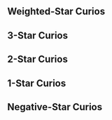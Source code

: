 {{Divergent Universe Tabs}}

==Weighted-Star Curios==
{{Curio Information/Header}}
{{Curio Information
|name         = Excess Nutrition
|price        = 
|effect       = After any ally target receives healing from any character following the Path of {{Color|h|Abundance}}, gains a stackable Shield equal to 100% of any excess healing. This Shield has a max strength of 50% of the Shielded ally target's Max HP. The Shield is removed at the end of the turn
|story        =
:Doctor Atarte invented a nutrition management machine to confront the increasingly dire challenge of obesity. Not only can this machine absorb excess nutrition from its owner and save these calories elsewhere, but it can also filter out the harmless particles in the atmosphere to synthesize food. However, no one expected the consumers would instead gain weight, as the synthesized foods were too efficient and caused the users to keep eating. The overwhelming complaints made Doctor Atarte lose sleep for days at a time, losing a large amount of weight.
|notes        = 
|available    = 
|mentions     = 
}}{{subst:void|<!--$UPLOAD:<<SpriteOutput/Rogue/MiracleFigureIcon/1111.png>-<Curio Excess Nutrition.png>-<Curio Icons>>-->}}
{{Curio Information
|name         = Dignity and Passion
|price        = 
|effect       = When there are any characters following the Path of {{Color|h|Preservation}} in the team, ally targets obtain a special Shield. When obtaining other Shields, this Shield will increase its Shield Effect by 100% of the obtained Shield's Shield Effect. At the start of the turn, loses 90% of the part of the field that exceeds 30% of the unit's Max HP and restores HP equal to 10% of lost Shield Effect
|story        =
:The Interastral Peace Corporation has the final right of interpretation regarding mining work in star zones under their possession. Any illegal mining activities will be viewed as an act of blasphemy that interferes with the Amber Lord's wall construction. Great naval rams, installed atop the military cruisers, will swiftly and directly hammer toward the culprit, generously displaying the holy visage of Qlipoth to them and rendering the illegal mining ship into scraps. Oswaldo has jokingly stated more than once that the means employed by the Building Material Logistics Department are far more radical than those used by the Marketing Development Department, and that might well be the truth.
|notes        = 
|available    = 
|mentions     = Interastral Peace Corporation; Oswaldo Schneider; Qlipoth
}}{{subst:void|<!--$UPLOAD:<<SpriteOutput/Rogue/MiracleFigureIcon/1101.png>-<Curio Dignity and Passion.png>-<Curio Icons>>-->}}
{{Curio Information
|name         = Cumulous Steak
|price        = 
|effect       = Characters following the Paths of {{Color|h|Destruction or Nihility}} increase their Break Effect by 25%. After attacking enemy targets that are Weakness Broken, trigger the Fire, Wind, Lightning, and Physical Break effects with a 80% ratio. The effect can be triggered up to 1 time(s) every time the enemy target is Weakness Broken
|story        =
:An atmospheric floating organism herded in the air by the Merito people. After prolonged selective breeding, the taste of their meat is now indistinguishable from normal farmed species. The intense difficulty involved in cooking their meat meant they became an ingredient that frequently appeared in high-end culinary establishments. Based on observations by the Astral Ecology School, these creatures have significant genetic similarities with the Cnidaria organisms in Muldrasil. There are even radicals who claim that these animals share a common ancestor with the wingweavers, but this idea faced universal rebuttal from the Interastral Culinary Association.
|notes        = 
|available    = 
|mentions     = Astral Ecology School; Interastral Culinary Association; Muldrasil
}}{{subst:void|<!--$UPLOAD:<<SpriteOutput/Rogue/MiracleFigureIcon/1113.png>-<Curio Cumulous Steak.png>-<Curio Icons>>-->}}
{{Curio Information
|name         = Lapispeakers' Flakes
|price        = 
|effect       = {{Color|h|Lightning}} ally targets will resist all effects that afflict Crowd Control debuffs on them, and their action is advanced by 50% when this effect is triggered. For every 1% of action advance they receive, increases their DMG dealt in the next turn by 1%, up to a max increase of 200%
|story        =
:Solid-state information flakes excreted from the bodies of Lapispeakers. These highly intelligent Echinodermata-like animals use these solids to record everything &mdash; from the broken words of an individual to the history of entire societies. Due to the unique neuronal structures of the Lapispeakers, the information in the solids can be decrypted by other interstellar civilizations at a relatively low cost. Therefore, they joined the IPC's system many years before the creation of the Synesthesia Beacon, becoming a key supporting function to cosmic communications.
|notes        = 
|available    = 
|mentions     = Interastral Peace Corporation; Lapispeakers
}}{{subst:void|<!--$UPLOAD:<<SpriteOutput/Rogue/MiracleFigureIcon/1108.png>-<Curio Lapispeakers' Flakes.png>-<Curio Icons>>-->}}
{{Curio Information
|name         = Revitalization-310
|price        = 
|effect       = Crowd Control debuffs applied by {{Color|h|Imaginary and Ice}} ally targets ignore the target's RES to Freeze / Control / Imprisonment. When these debuffs are dispelled, deals 1,500% {{Extra Effect|base DMG|61000500}} to the enemy target and decreases their DMG dealt by 5%. The DMG dealt by this effect and the decrease in DMG dealt debuff can be stacked up to 4 time(s)
|story        =
:Among the various potions offered by the Doctors of Chaos, Revitalization-310 Potion probably belongs to the type that is not very safe. Smear it evenly across the forehead, suck on a leaf of the aster plant, and wait for the gel-like material created from a total of nine ingredients such as Redfeather Wolf tooth powder and Denisova Worms' stomach acid to permeate into the cerebral cortex. These bizarre ointments start from the patient's cognition and erase the root of the emotion that may give birth to Nihility. Unfortunately, due to the positive feedback that arises from this cognition adjustment, the ointment became a psychological anesthetic used to escape from reality after it was introduced to the border stars. Until the IPC's intervention, there had been sixteen star systems tottering on the verge of destruction due to cognition confusion and pharmacological abuse, and have reverted to oblivion.
|notes        = 
|available    = 
|mentions     = Doctors of Chaos; Interastral Peace Corporation
}}{{subst:void|<!--$UPLOAD:<<SpriteOutput/Rogue/MiracleFigureIcon/1097.png>-<Curio Revitalization-310.png>-<Curio Icons>>-->}}
{{Curio Information
|name         = Dreamdive Can
|price        = 
|effect       = After any ally target not following the Path of Harmony uses an attack, provides 1 stack(s) of "Chord" to random {{Color|h|Harmony}} ally characters, up to a max of 30 stack(s). Consume "Chord" stacks after the possessor uses a Basic ATK. Every stack consumed deals DMG to the attacked target equal to 500% of {{Extra Effect|base DMG|61000500}}
|story        =
:A sweet dream food can from Penacony, Planet of Festivities. It is full of highly compact gaseous memoria. The user will fall into dreams within five minutes after opening the can. The Dreamdive Can was originally a toy in the Cosmos's middle-class family bedroom, but became the only way for people to sleep on some planets deep in the mires of war. In the gloomy and depressing mining caves, the survivors fall shiveringly asleep and head into dreams to find the freedom they could not find in reality, just like how it was like in yesteryear in the Land of the Dreams.
|notes        = 
|available    = 
|mentions     = Penacony
}}{{subst:void|<!--$UPLOAD:<<SpriteOutput/Rogue/MiracleFigureIcon/1106.png>-<Curio Dreamdive Can.png>-<Curio Icons>>-->}}
{{Curio Information
|name         = Parallel Universe Walkie-Talkie
|price        = 
|effect       = After a character following the Path of {{Color|h|Erudition}} defeats any enemy target with an attack, if the DMG overflows, deals True DMG equal to 1,000% {{Extra Effect|base DMG|61000500}} plus 100% Overflow to the target with the highest HP among the attacked targets
|story        =
:Some of the inventions produced by the Intelligentsia Guild always make people wonder whether the Masked Fools had infiltrated the guild. An example would be this "Parallel Universe Walkie-Talkie." Apparently, it can detect the tiny divergences in space-time shifts, and establish a relationship between the two closest divergence points, allowing information to be passed between the two &mdash; but the only thing the user can hear is their echo from the walkie-talkie. The project's manager Doctor DeWitt indicates that this phenomenon precisely illustrates the high level of similarity between parallel universes, where even the thoughts of the doppelganger would be completely identical.
|notes        = 
|available    = 
|mentions     = Doctor DeWitt; Intelligentsia Guild; Masked Fools
}}{{subst:void|<!--$UPLOAD:<<SpriteOutput/Rogue/MiracleFigureIcon/1105.png>-<Curio Parallel Universe Walkie-Talkie.png>-<Curio Icons>>-->}}
{{Curio Information
|name         = Most Raucous
|price        = 
|effect       = When there are 1/2/3/4 {{Color|h|Fire}} characters, increases Fire DoT dealt by 50% / 100% / 150% / 300% of the attacker's ATK. After using an attack, immediately causes Burn states currently afflicted on the attacked target to deal DMG equal to 30% of the original DMG
|story        =
:Few creatures can survive in Talia's sandstorms, and Barzarton lizards are one of them. They consume the highly radioactive ores on the planet as food and convert it as energy needed for survival. Their excessive energy and aggressiveness make Barzarton lizards demonstrate capacities far beyond that of ordinary vehicles. Some deceptive businesspeople even named the species "Destructive Mega Lizard," hoping to sell it to newbie Annihilation Gang members for a high price on the black market. As the open-air mines gradually became depleted, more Barzarton lizards learned to carry their young to the land of the Wastelanders to ensure the offspring's survival. That was how Talia's lizard breeding industry was born.
|notes        = 
|available    = 
|mentions     = Annihilation Gang; Talia
}}{{subst:void|<!--$UPLOAD:<<SpriteOutput/Rogue/MiracleFigureIcon/1098.png>-<Curio Most Raucous.png>-<Curio Icons>>-->}}
{{Curio Information
|name         = Delicious Marimo Candy
|price        = 
|effect       = After {{Color|h|Physical or Fire}} characters use Ultimate, restores all allies' HP equal to 25% of their respective Max HP. The attacking character's SPD also increases by 20% for 2 turn(s), up to 2 stack(s)
|story        =
:The Kolchis established an extremely prosperous sunset dynasty in the rainforest approximately one thousand Amber Eras ago. However, they disappeared within ten Amber Eras after the beginning of the Ice Age. The fate of the Kolchis became a myth that plagued historians for many years due to how bodies of this race have never been unearthed &mdash; until a group of hothead daredevils following Trailblaze collapsed the species' subterranean royal mausoleum with dynamite. These Nameless, trapped in the underground passage, discovered an edible algae species and held on until help arrived thanks to consuming this algae. That was how these delectable algae were introduced to the stars &mdash; when people realized that these algae were nothing less than the Kolchis, this moss ball became labeled as an invasive species on more than fifty planets.
|notes        = 
|available    = 
|mentions     = Kolchis; The Nameless
}}{{subst:void|<!--$UPLOAD:<<SpriteOutput/Rogue/MiracleFigureIcon/1091.png>-<Curio Delicious Marimo Candy.png>-<Curio Icons>>-->}}
{{Curio Information
|name         = Divine Visage
|price        = 
|effect       = When there are 2 or more {{Color|h|Physical}} characters, increases their Break Effect by 200% and their attacks deal 75% Toughness reduction regardless of Weakness type. When they Break enemy targets' Weaknesses, deals 200% Physical Break DMG to all enemies
|story        =
:An old camera that was purported to have recorded the figure of the Beauty, and was considered a treasure by the Mirror Holders. It was once auctioned as a commodity on the Cosmic dark web, but every auction attracted Masked Fools who maliciously raised the price until it could not be sold. It was only passed into the hands of the Mirror Holders after the Fools lost their interest in the prank. Pictures had long faded from within this camera by then, but people seemed to still scry that Aeon's beauty on the lens &mdash; as if THEY were a sun that scorched the world with the flames of beauty, leaving behind only eternal imprints.
|notes        = 
|available    = 
|mentions     = Masked Fools; Mirror Holders
}}{{subst:void|<!--$UPLOAD:<<SpriteOutput/Rogue/MiracleFigureIcon/1107.png>-<Curio Divine Visage.png>-<Curio Icons>>-->}}
{{Curio Information
|name         = Genius' Confusion
|price        = 
|effect       = After any {{Color|h|Quantum}} ally target gains Skill Point(s), applies 2 stack(s) of "Excitation" to all allies. After any ally target uses Basic ATK / Skill to attack, consumes 1 stack of "Excitation" from all allies to deal Quantum Additional DMG equal to 250% ATK to the attacked targets, with a 50% base chance to inflict Entanglement for 1 turn
|story        =
:One day, Genius Society #77 Puzzle suddenly wanted to add something to the Cosmic educational effort. She used a simple force field to weave multidimensional structures such as mini wormholes and Imaginary subspace fields in a Klein bottle, hoping to use this educational toy as the first stepping stone to physics for all children in the universe. As expected, this great invention was met with abysmal sales. Evidently, pre-school education as conceived by Puzzle was quite different from the general public's perception of it. This only illustrates that a genius cannot be a genius in every aspect of life.
|notes        = 
|available    = 
|mentions     = Genius Society
}}{{subst:void|<!--$UPLOAD:<<SpriteOutput/Rogue/MiracleFigureIcon/1094.png>-<Curio Genius' Confusion.png>-<Curio Icons>>-->}}
{{Curio Information
|name         = Bud in the Wind
|price        = 
|effect       = After any {{Color|h|Wind}} Type ally target uses an attack, inflicts 1 stack of "Sunstorm" on the attacked target, up to 10 time(s). After any {{Color|h|Lightning}} Type ally target uses an attack, removes all "Sunstorm" stacks on the attacked target. For each stack of "Sunstorm" removed, deals Wind DMG equal to 600% {{Extra Effect|base DMG|61000500}} to the target
|story        =
:The sail floats alone under the caress of the cosmic wind. This mechanical web laid out in space was originally the core component of Wen-II's giant generator. It captures the charged particle beams breathed out by stars and converts them to energy that is then transported to the planet. However, everything ended the moment the Lord Ravager Zephyro arrived. What followed was the fire of a supernova exploding. When the light faded and the Legion left, only a single broken flower showed that history once existed among the now-empty dust plains.
|notes        = 
|available    = 
|mentions     = Lord Ravager; Wen-II; Zephyro
}}{{subst:void|<!--$UPLOAD:<<SpriteOutput/Rogue/MiracleFigureIcon/1102.png>-<Curio Bud in the Wind.png>-<Curio Icons>>-->}}
{{Curio Information
|name         = Road to Comets
|price        = 
|effect       = Increases {{Color|h|Ice}} ally targets' DMG dealt by 50%, SPD by 10%, and Shield Effect provided by 10%. When there are 3 or more {{Color|h|Ice}} characters or memosprites in combat at the same time, the effect increases by 200% of the original values and becomes effective on all ally targets
|story        =
:A gravitational bridge built through projections on spacial structures, judged by the Intelligentsia Guild as one of the ten thousand most useless inventions in the universe. This device was born from a gamble made by the History Fictionologist "Red-Nosed Old-Timer." He claimed to be able to climb into the sky via lamplight and bet one-tenth of his wealth on it. However, when the distance is too long, walking on the light bridge is no different to a long-distance marathon. Yet if the distance is too short, the energy consumption needed to maintain the project far exceeds the cost of building a physical bridge &mdash; This is indeed an innovative creation, but it's hard to figure out where it should be used.
|notes        = 
|available    = 
|mentions     = History Fictionologists; Intelligentsia Guild; Red-Nosed Old-Timer
}}{{subst:void|<!--$UPLOAD:<<SpriteOutput/Rogue/MiracleFigureIcon/1095.png>-<Curio Road to Comets.png>-<Curio Icons>>-->}}
{{Curio Information
|name         = Ten Light-Years' Foresight
|price        = 
|effect       = When characters following the Path of {{Color|h|The Hunt}} deal DMG via launching an attack, additionally deals DMG equal to 40% of the original DMG to adjacent targets
|story        =
:With the universe being so vast, there are always bizarre objects flying around, one of them being Rangers' bullets. A nameless Galaxy Ranger spent a fortune on a customized batch of hyper-distant bullets and fired them in all directions in space. No one knows the paths that these bullets will take aside from the Ranger himself. These bullets aimlessly roam the universe forming a giant, shapeless net. Whenever he drives his prey to a set coordinates, a bullet fired ten years prior will cross the distance of ten light years to accurately collide with the prey's skull. These omnipresent bullets are a warning and a deterrent to all &mdash; to steer clear of wicked deeds.
|notes        = 
|available    = 
|mentions     = Galaxy Rangers
}}{{subst:void|<!--$UPLOAD:<<SpriteOutput/Rogue/MiracleFigureIcon/1129.png>-<Curio Ten Light-Years' Foresight.png>-<Curio Icons>>-->}}
{{Curio Information
|name         = Silent Song
|price        = 
|effect       = When characters following the Path of {{Color|h|Harmony}} use their Basic ATK / Skill / Ultimate on allied targets, provides a Shield that can offset DMG equal to 25% of Max HP for all ally characters, lasting for 2 turn(s)
|story        =
:Among The Family's many territories, the home of the Sulank is certainly the quietest. These thought clusters formed by connections between particles were always considered a huge threat by people due to their bodies and emotions that frequently change between the states of solid, liquid, and gas. However, the arrival of The Family changed everything. Their gentle caress brought every particle together in harmonious song. Even those Sulanks taking the shape of high energy gas clouds are able to maintain solid form for long periods. They connect to form a crystal plain, as the resonance between their particles sings silent Odes of Harmony, like... ice-cold stones.
|notes        = 
|available    = 
|mentions     = Sulank; The Family
}}{{subst:void|<!--$UPLOAD:<<SpriteOutput/Rogue/MiracleFigureIcon/1119.png>-<Curio Silent Song.png>-<Curio Icons>>-->}}
{{Curio Information
|name         = Mock Crimson Moon
|price        = 
|effect       = When characters following the Path of {{Color|h|Abundance}} attack enemy targets, there is a 150% base chance to inflict the "Necrosis" state on them. At the start of the target's turn, they receive Fire DoT equal to 600% of the attacking character's ATK, lasting for 3 turn(s). All other Burn states currently on the target also immediately deal DMG equal to 200% of the original DMG
|story        =
:Torkirk the scholar once proposed a bold hypothesis, claiming that the "Crimson Moon" passed down through generation after generation of borisin Warheads is most likely a form of intracellular parasite. Through stimulating their host's violent urges and appetites, these parasites continuously ingest the consumed prey's genetic information and complete their own genomic evolution. The continuous evolution of the Warhead's own physical capabilities is the external representation of this parasite's evolution. As he was unable to ever provide evidence of the material his research was based on, Torkirk was very quickly expelled due to academic misconduct. However, many people still believe that he has been hidden away in a secret laboratory and still continues to work on his insane artificial heart project.
|notes        = 
|available    = 
|mentions     = Torkirk
}}{{subst:void|<!--$UPLOAD:<<SpriteOutput/Rogue/MiracleFigureIcon/1124.png>-<Curio Mock Crimson Moon.png>-<Curio Icons>>-->}}
{{Curio Information
|name         = Chance Jailbreak
|price        = 
|effect       = When the current HP of characters following the Path of {{Color|h|Preservation}} and memosprites of the Path of {{Color|h|Remembrance}} equal their Max HP, greatly increases their chances of getting attacked and reduces the DMG taken by them by 30%. After being attacked for the first time in a turn, all allies restore HP equal to 20% of their respective Max HP and their DMG dealt increases by 50%, lasting for 2 turn(s).
|story        =
:Some Architects have come to an alternative interpretation about the sound of the Amber Lord's hammering sounds: THEIR greatness lies not in THEIR ability to build defenses for the universe, but in creating prisons for those outside the walls. Following this logic, restlessly constructing the foundation of walls on the surface of every planet is counter-productive, and the true calling of an Architect is to seal any potential disasters within high walls for protection preemptively. The awkward thing is that no monsters are foolish enough to simply stand in place and wait for a cage to be constructed. To this day, only two bloodthirsty behemoths have been sealed in gigantic amber prisons.
|notes        = 
|available    = 
|mentions     = Qlipoth
}}{{subst:void|<!--$UPLOAD:<<SpriteOutput/Rogue/MiracleFigureIcon/1125.png>-<Curio Chance Jailbreak.png>-<Curio Icons>>-->}}
{{Curio Information
|name         = Converse of Entropy
|price        = 
|effect       = When entering battle, increases {{Color|h|Wind}} and {{Color|h|Lightning}} ally targets' Break Effect, up to 120% of the Break Effect of the ally target with the highest Break Effect in the team
|story        =
:You can see the ruins of the Zimander Federation on any astral chart, but even the most foolish of navigators would advise you to stay far away from that disorderly land. This collective civilization that worshiped the principle of the decrease of entropy utilized their extremely streamlined lifestyles in order to reduce the rate of their own entropy increase. They harnessed the power of their star system and created an entropy-destroying machine, so as to challenge the laws of the Supreme Destroyer. In actual fact, they were half successful &mdash; their machine endlessly converted entropy into anti-entropy. However, as a cost, the operation of the machine itself caused greater entropy. In just one spin, the machine caused everything within four light years to decay and wither.
|notes        = 
|available    = 
|mentions     = Nanook; Zimander Federation
}}{{subst:void|<!--$UPLOAD:<<SpriteOutput/Rogue/MiracleFigureIcon/1128.png>-<Curio Converse of Entropy.png>-<Curio Icons>>-->}}
{{Curio Information
|name         = End of an Altruist
|price        = 
|effect       = Tally the amount of HP reduced for {{Color|h|Imaginary}} ally targets. After any unit takes action, restores HP equal to 50% of the tally to random {{Color|h|Quantum}} ally target, with Outgoing Healing per turn not exceeding 50% of the healer's Max HP. Tally the amount of HP reduced for {{Color|h|Quantum}} ally targets. After any unit takes action and after the next attack used by {{Color|h|Imaginary}} ally targets, deals Quantum Additional DMG equal to 300% of the tally to the attacked targets.
|story        =
:Back when Genius Society #77, Puzzle, was not yet a genius, she had previously discovered an alternative form of hyper-distant delivery to the warp jump. This almost magic-like space engine was able to teleport any physical object to their destinations in the blink of an eye. The downside was that these objects that appeared from nowhere would cause surrounding materials to expand at an almost infinite rate and cause violent explosions, making them unfit for use in any spaceship. Even so, the IPC still paid an enormous price to purchase the patent from her &mdash; to use as an era-defining weapon. The moment this staunch pacifist witnessed these explosions, she became a Genius.
|notes        = 
|available    = 
|mentions     = Genius Society; Interastral Peace Corporation
}}{{subst:void|<!--$UPLOAD:<<SpriteOutput/Rogue/MiracleFigureIcon/1122.png>-<Curio End of an Altruist.png>-<Curio Icons>>-->}}
{{Curio Information
|name         = The Story Presently
|price        = 
|effect       = After each time a memosprite from the Path of {{Color|h|Remembrance}} disappear or after a total of 8 turns have passed since they were summoned, increases their memomaster's ATK / Max HP / SPD / DEF by 8% of the memosprite's corresponding stat, up to a max increase of 60% of the memomaster's corresponding base stat
|story        =
:A tapestry scroll lingering with the scent of strange ink, the demons sleeping on its paper surface anticipating the finishing touch of a master painter, to be named and awoken. When such an opportunity arrives, he will dot the eyes of every monster, unleashing concrete illusion onto reality, exacting the most terrible vengeance on traitors. In the present day, where demon production efficiency ever rises, the hordes in this scroll are no longer urban legends to scare children &mdash; only overworked painters will conjure up such comedies of demonic revenge in fatigued dreams.
|notes        = 
|available    = 
|mentions     = 
}}{{subst:void|<!--$UPLOAD:<<SpriteOutput/Rogue/MiracleFigureIcon/1142.png>-<Curio The Story Presently.png>-<Curio Icons>>-->}}
{{Curio Information
|name         = Automated Experience
|price        = 
|effect       = After characters following the Paths of {{Color|h|Destruction}} or {{Color|h|Nihility}} use an attack, the attacked enemy target's action advances by 20% and the DMG they deal reduces by 30% for 1 turn(s)
|story        =
:Growing weary of the daily monotony of memory cremation work, Cremator Rama created the memoria bugs. These minuscule memoria creatures could consume memoria to multiply and clone themselves. Within a system day, they transformed the trade planet Uro completely, turning it into what was known to all as the "lost world." While the Garden of Recollection managed to exterminate most of the memoria bugs in time, the escaped clusters became a biological catastrophe rivaling the vicious silicone-eating bacteria. As for Cremator Rama, before he was devoured down to his marrow, he finally experienced the automated engineering that he longed for.
|notes        = 
|available    = 
|mentions     = Rama
}}{{subst:void|<!--$UPLOAD:<<SpriteOutput/Rogue/MiracleFigureIcon/1149.png>-<Curio Automated Experience.png>-<Curio Icons>>-->}}
{{Curio Information
|name         = Road of Prayers
|price        = 
|effect       = Increases Max HP by 60% for characters following the Path of {{Color|h|The Hunt}} or {{Color|h|Erudition}}. When their turn starts, consumes 15% of their current HP and gains a Shield effect equal to 25% of their Max HP.
|story        =
:The Mirror Holders created all manner of bizarre rituals, all in pursuit of the ideal of Beauty in their hearts. To Talorensky, beauty means "devotion." He placed the fragments of the Mirror of Transcendence into a fragile soap bubble &mdash; the foam a symbol of his inner thoughts, embarking on his pilgrimage. When the bubble bursts from the ardor of the journey, he would return to the garden of his home and reseal the mirror in the bubble. Each time he would return, and each time he would depart, never stepping foot off the home planet to this day. But to those who asked, he would resolutely mention his destination &mdash; where Idrila, the Aeon of Beauty fell: The Consternation Starzone, Lafcadio.
|notes        = 
|available    = 
|mentions     = Idrila; Mirror Holders; Talorensky
}}{{subst:void|<!--$UPLOAD:<<SpriteOutput/Rogue/MiracleFigureIcon/1145.png>-<Curio Road of Prayers.png>-<Curio Icons>>-->}}
{{Curio Information
|name         = Footstep of Gods
|price        = 
|effect       = When one character following the Path of {{Color|h|Destruction or Erudition}} uses their abilities consecutively, their Basic ATK/Skill/Ultimate DMG dealt increases by 80%, stacking up to 3 time(s) and lasts until the end of the next ability used by any other target
|story        =
:A group of Kephale followers were obsessed with finding giant footprints. They claimed those are the proofs of Kephale once walking on earth, and people would receive the Titan's blessing if they stood in the footprints. Another group smelled a business opportunity from this rumor. They were dedicated to finding new footprints, then building exhibition halls around the prints and charging a fee for pilgrims coming to worship. These activities drew a third kind of people, the craftsmen and businesses that sold miniature models of the footprint around the halls. Maybe boosting commerce is also a form of Kephale's blessing.
|notes        = 
|available    = 
|mentions     = Kephale
}}{{subst:void|<!--$UPLOAD:<<SpriteOutput/Rogue/MiracleFigureIcon/1181.png>-<Curio Footstep of Gods.png>-<Curio Icons>>-->}}
{{Curio Information
|name         = Memory of Stars
|price        = 
|effect       = After the ally {{Color|h|Wind}} character with the highest Max Energy in the team uses their Ultimate, there is a 150% base chance to inflict the "Beckon" state on all enemies, lasting for 2 turn(s). Enemies afflicted with "Beckon" are also considered to be in the Wind Shear state, and take Wind DoT equal to 200% of that Wind character's ATK at the start of each turn. Every 40 Energy consumed by this use of the character's Ultimate increases this DoT's DMG multiplier by an additional 60%
|story        =
:The beaches to the west of Amphoreus are different to all other beaches &mdash; They are ashen black. The followers of Oronyx would go there to pick sea conchs during low tide, claiming that everyone was a star in the sky before they were born and that upon the person's death, their star would fall into the River of Souls, which then washes the star into the sea and forms conchs. They, therefore, believe that sea conchs contain the voices and memories of the dead, and the conchs can answer when spoken to. This myth became more and more fantastical over the years, culminating in the belief that sea conchs have the power of prophecy. People therefore asked the conchs countless questions and, when no satisfactory answer was received, would cook the conchs and serve them up as a dish.
|notes        = 
|available    = 
|mentions     = Oronyx
}}{{subst:void|<!--$UPLOAD:<<SpriteOutput/Rogue/MiracleFigureIcon/1185.png>-<Curio Memory of Stars.png>-<Curio Icons>>-->}}
{{Curio Information
|name         = Simple Judgment
|price        = 
|effect       = When entering battle and if the team has any character that follows the Path of {{Color|h|The Hunt}} and any character that follows the Path of {{Color|h|Nihility}}, inflict "True"/"False" on 1 random attacked target for 3 turn(s) after a character following the Paths of {{Color|h|The Hunt}}/{{Color|h|Nihility}} uses an attack. When any character following the Paths of {{Color|h|The Hunt}}/{{Color|h|Nihility}} attacks a target with "False"/"True," dispels the "False"/"True" on the target and additionally deals Quantum DMG equal to 2,000% of {{Extra Effect|base DMG|61000500}}.
|story        =
:Talanton's royal judges would only take out the Judgment Device when faced with the most enigmatic cases. The lion heads on the two sides of the device would each tightly clamp down on a piece of evidence &mdash; These could be a bloodstained dagger or a bottle of poisoned honey brew, and the scale would always tilt favorably towards the item that's more indicative of the truth. While some culprits can indeed create "perfect crimes," they tend to forget that the most reliable evidence will always remain in their hearts. Put the suspect's finger into the lion's mouth, and Talanton will show them how their denials are nothing before the lions' teeth.
|notes        = 
|available    = 
|mentions     = Talanton
}}{{subst:void|<!--$UPLOAD:<<SpriteOutput/Rogue/MiracleFigureIcon/1175.png>-<Curio Simple Judgment.png>-<Curio Icons>>-->}}
{{Curio Information
|name         = Self-Amusement
|price        = 
|effect       = When a {{Color|h|Physical}} character becomes the target of any ally's abilities, obtain 1 stack of "Intoxicate," up to 3 stack(s). When launching a {{Extra Effect|Counter}}, this instance of {{Extra Effect|Counter}} DMG increases by 250% and consumes 1 stack of "Intoxicate"
|story        =
:Drinking and listening to music are the only two hobbies a Mythemian will have in their lives. Therefore, brewers and musicians are the most respected professions in that entire city. There was once a "person" who simultaneously reached the zenith of both crafts &mdash; It was a machine created by the Grand Craftsman Phionisius while in a drunken stupor. The machine once played enchanting melodies while brewing charming wine in a feast held by the king, and drowned all guests present in supreme bliss. However, the story had a tragic end. The king wished to claim the machine and therefore killed the craftsman, while the machine had grown attached to the craftsman and therefore poisoned the king. In the end, the royal guards tore that intricate machine to pieces.
|notes        = 
|available    = 
|mentions     = 
}}{{subst:void|<!--$UPLOAD:<<SpriteOutput/Rogue/MiracleFigureIcon/1189.png>-<Curio Self-Amusement.png>-<Curio Icons>>-->}}
{{Curio Information
|name         = Sapient Pen
|price        = 
|effect       = After a {{Color|h|Quantum}} character uses their Skill, a random {{Color|h|Wind}} character receives 1 stack of "Forced Copying." Each stack increases their Ultimate DMG dealt by 15%, stacking up to 10 time(s). After a {{Color|h|Wind}} character uses their Ultimate, a random {{Color|h|Quantum}} character obtains 2 stack(s) of "Class Notes," up to a max of 5 stack(s). Skill DMG dealt by characters with "Class Notes" increases by 50%. After using the character's Skill, consume 1 stack of "Class Notes" and recover 1 Skill Point
|story        =
:A Grove scholar once had so many ideas that the slow speed of writing with human hands made him lose out on many inspired moments. He therefore made a pen from a small branch of Cerces and various valuable gemstones. That pen can write many times faster than an ordinary pen, but it took so long to develop that its maker died soon after its completion. Nonetheless, that invention still found glory in the annals of history &mdash; Since the sages love to punish apprentices by making them copy an essay a few hundred times, all Grove apprentices ended up having one copy of this pen each.
|notes        = 
|available    = 
|mentions     = Cerces
}}{{subst:void|<!--$UPLOAD:<<SpriteOutput/Rogue/MiracleFigureIcon/1188.png>-<Curio Sapient Pen.png>-<Curio Icons>>-->}}
{{Curio Information
|name         = Love-Seeking Golden Dart
|price        = 
|effect       = When entering combat, if the team consists only of {{Color|h|Ice}} or {{Color|h|Lightning}} characters, Basic ATKs and Skill attacks from ally targets ignore Weakness Types and additionally reduce Toughness by 10, and Weakness Break triggers both Ice and Lightning Break effects simultaneously. After an ally target attacks a Frozen enemy target, the target's current Shock state immediately deals 500% of the original DMG.
|story        =
:If you were invited to the group date parties hosted by the most fanatic Mnestia followers, then I recommend that you go not in elegant gowns but in a suit of armor &mdash; Or at least go with a helmet. You'll thank me when you're facing the golden darts flying chaotically all over the space. Those followers are of the firm belief that the golden dart can find love for them, and the person it stabs is the true love destined for the one who threw the dart. You know, this manner of courting actually has some sense &mdash; If someone can still talk to you peacefully after being stabbed in the head by a dart you threw, then they sure have the potential to become your partner.
|notes        = 
|available    = 
|mentions     = Mnestia
}}{{subst:void|<!--$UPLOAD:<<SpriteOutput/Rogue/MiracleFigureIcon/1186.png>-<Curio Love-Seeking Golden Dart.png>-<Curio Icons>>-->}}
{{Curio Information/Footer}}

==3-Star Curios==
{{Curio Information/Header}}
{{Curio Information
|name         = Memory Cycle (Decrypted)
|price        = 
|effect       = When entering battle, obtains the effects of all Equations that have not been expanded
|story        =
:
|notes        =
* This Curio is not included in the Gallery of Possibilities.
|available    = 
|mentions     = 
}}{{subst:void|<!--$UPLOAD:<<SpriteOutput/Rogue/MiracleFigureIcon/1086.png>-<Curio Memory Cycle (Decrypted).png>-<Curio Icons>>-->}}
{{Curio Information
|name         = Robe of The Beauty
|price        = 
|effect       = When entering battle, increase DMG dealt by all allies by 20% for every 100 Cosmic Fragment(s) you own. When entering Combat, Encounter, or Boss Domains, obtain Cosmic Fragments equal to 6% of the Cosmic Fragments you currently possess
|story        =
:The entire universe bowed before the grace of the Knights of Beauty while they still traversed the skies. These noble knights who chased beauty wore resplendent gold and silver armor, and donned magnificent robes woven from silk and starlight. They had divinely beautiful features under their helmets. Even in the current era when the Beauty had already faded, those who had once witnessed the magnificence of the knights still believe Idrila will one day return.
|notes        = 
|available    = 
|mentions     = Idrila; Knights of Beauty
}}{{subst:void|<!--$UPLOAD:<<SpriteOutput/Rogue/MiracleFigureIcon/1014.png>-<Curio Robe of The Beauty.png>-<Curio Icons>>-->}}
{{Curio Information
|name         = Family Ties
|price        = 
|effect       = Immediately obtains 2 destructible Curio(s). Every time Curios are destroyed, immediately obtains 1 destructible Curio(s). When entering battle, increase all allies' DMG dealt by 30% for every destroyed Curio in possession
|story        =
:An escapee reported that he had acquired a Family Ties after opening a peculiar box, and inadvertently entered a gathering of The Family that venerates Xipe the Harmony. He described witnessing an unprecedented scene: The will of numerous heavenly bodies were intertwined, coiling into a single bound knot. Under Family Ties, people open their eyes wide, their faces etched with eerie smiles, staring at one another with identical expressions. When he voiced a question at the scene, everyone in the grand hall simultaneously shifted their gaze towards him and spoke with the same voice &mdash; "Welcome." The escapee was instantly unnerved, and, in a desperate bid for survival, he too held his eyes wide, his face plastered with the same smile.
|notes        = 
|available    = 
|mentions     = The Family; Xipe
}}{{subst:void|<!--$UPLOAD:<<SpriteOutput/Rogue/MiracleFigureIcon/1057.png>-<Curio Family Ties.png>-<Curio Icons>>-->}}
{{Curio Information
|name         = Cavity System Model
|price        = 
|effect       = Immediately loses 30% Cosmic Fragments. For every 100 Cosmic Fragments lost in any way, increases all allies' CRIT DMG by 15% when entering battle
|story        =
:Herta once collected a model for the sake of a faraway story she heard. The federal government of the Cavity System always found themselves irregularly hard-pressed by a storm of invading inflatable candies. Thus, their financial affairs department were forced to spend uncountable credits to resolve the damages inflicted upon their corroded soil each natural year. Once, there was a Nameless that passed by this planet, and they sought to suss out its shape, and after several months of exploration, they cried out in shock: "The universe is irregularly shaped, just like a tooth!"
|notes        = 
|available    = 
|mentions     = Herta; The Nameless
}}{{subst:void|<!--$UPLOAD:<<SpriteOutput/Rogue/MiracleFigureIcon/1065.png>-<Curio Cavity System Model.png>-<Curio Icons>>-->}}
{{Curio Information
|name         = Obliteration Wick Trimmer
|price        = 
|effect       = When entering battle, increases all allies' DMG dealt by 5% for every destructible object that has been destroyed and increases all allies' Max HP by 8% with every treasure opened
|story        =
:If this candle wick trimmer is used to cut a wick, the angry anti-matter flames will ignite the candle, and the entire candlestick will be obliterated within seconds under the intense particle collisions. Exothermic reactions will be immediately triggered if this trimmer grazes your skin. Any parts of the body that the trimmer touches will instantly turn into antiprotons, reverberate throughout the body, and then scatter.
|notes        = 
|available    = 
|mentions     = 
}}{{subst:void|<!--$UPLOAD:<<SpriteOutput/Rogue/MiracleFigureIcon/1046.png>-<Curio Obliteration Wick Trimmer.png>-<Curio Icons>>-->}}
{{Curio Information
|name         = Memory Cycle
|price        = 
|effect       = Immediately obtains 2 random Equation(s). When entering a domain, all Equations are replaced with random Equations of the same rarity. When entering battle, obtains the effects of all Equations that have not been expanded
|story        =
:A Cremator viewed her career as penance, believing that all memories should be restricted and governed. She placed even her own memories into the Cycle and sorted them into categories, erasing the meaningless content within and retaining only the useful parts to assess with her cognition. However, incomplete memories would often lead to incorrect judgments, and important information would be erased while useless content is left behind. Her Memory Cycle became wrecked with cracks, and this penance only lasted half an Amber Era before ending &mdash; Because she forgot even her role as a Cremator.
|notes        = 
|available    = 
|mentions     = 
}}{{subst:void|<!--$UPLOAD:<<SpriteOutput/Rogue/MiracleFigureIcon/1086.png>-<Curio Memory Cycle.png>-<Curio Icons>>-->}}
{{Curio Information
|name         = Plaguenest
|price        = 
|effect       = Immediately obtains 4 Negative Curio(s). When entering a domain, randomly lose up to 1 Negative Curio(s) and gain random Blessings of the same amount. For every Negative Curio lost in this way, increases all allies' DMG dealt by 10% when entering battle
|story        =
:The infamous Jepella Brotherhood used live biological weapons when they invaded the Lindgano star system. The virus that causes genes to self-destruct makes infected cells consume each other within the host's body, creating appalling calamities. However, the endless multiplication made the horde of living beings within the Nest Capital soon go out of control. Driven berserk, they turned on the Brotherhood and devoured the invaders' camp, making these thugs have no chance but to give up the brethren embroiled in it, discarding what they could to stay alive. Some claimed the Ever-Flame Mansion was behind this event, with the evidence being the unending death feud between the two organizations that followed in days to come.
|notes        = 
|available    = 
|mentions     = Ever-Flame Mansion; Jepella; Jepella Brotherhood
}}{{subst:void|<!--$UPLOAD:<<SpriteOutput/Rogue/MiracleFigureIcon/1096.png>-<Curio Plaguenest.png>-<Curio Icons>>-->}}
{{Curio Information
|name         = Rubert Empire Difference Machine
|price        = 
|effect       = Upon obtaining this Curio and every time you enter a domain, receive 200 Cosmic Fragments, 2 random Blessing(s), and 2 random Curio(s). When entering battle, increase all allies' CRIT Rate by 60% and CRIT DMG by 16%
|story        =
:A difference machine designed by Rubert I that took to history's stage during the Second Emperor's War. This terrifying device kept increasing its computational power and decision-making capacities during the war, veering on the edge of showing traits that could make it the third machine emperor. Now, the remains of the difference machine are sealed by the IPC inside multiple research institutes, and any device that connects with these remains will be invaded by the Anti-Organic Equation and automatically disintegrate after operating in an overloaded state. No one knows how the emperor managed to write the algorithms into these unthinking mechanical parts. They ceaselessly resonate with each other and wait for their next union &mdash; "If this is what geniuses are, then it'd be far better for the world to produce more idiots."
|notes        = 
|available    = 
|mentions     = Interastral Peace Corporation; Rubert I
}}{{subst:void|<!--$UPLOAD:<<SpriteOutput/Rogue/MiracleFigureIcon/1088.png>-<Curio Rubert Empire Difference Machine.png>-<Curio Icons>>-->}}
{{Curio Information
|name         = Reunion With Death
|price        = 
|effect       = Immediately obtains 1 Equation(s) that cannot be expanded currently. After expanding 1 Equation, immediately obtain 1 random Equation that cannot be expanded currently. A maximum of 3 Equations can be obtained in this way. For every expanded Equation, increases all allies' DMG dealt by 10%
|story        =
:A grotesque keychain that recorded, like a knotted-string device, its master's every brush against death. Following the murmurs of the Finality, the hunter galloped towards those dangerous futures time and time again. The supernova explosion in the Red Mandarin Star Zone, the Swarm invasion at Dormonton, the grand starship heist by the interstellar bandit Naro... He firmly believed that his destiny would not end here, and therefore enjoyed every second during which he brushed against death. In the end, he became a Creed Exequy, and the only thing he left in his wake was death.
|notes        = 
|available    = 
|mentions     = Creed Exequy
}}{{subst:void|<!--$UPLOAD:<<SpriteOutput/Rogue/MiracleFigureIcon/1112.png>-<Curio Reunion With Death.png>-<Curio Icons>>-->}}
{{Curio Information
|name         = Do as the Locals Do
|price        = 
|effect       = More Amusement Facilities will appear in Wealth Domains. Increase the rate at which additional Amusement Facilities appear in the Combat, Occurrence, Encounter, Reward, and Store Domains. Special Blessed Dreamy Slots and Curio Wheel will appear and use chances will increase. After every use of the Amusement Facilities, increase DMG dealt by all allies by 10%
|story        =
:The bodies of organic life are extremely fragile things. Extreme gravity, toxic air, deep ocean pressure &mdash; these things that are no more than daily realities for natives become trials of survival for any visitor. According to the Astral Express's data bank, a number of former technician Nameless worked together to create a clay doll that was capable of free transformation. They could simulate the physical form of native citizens and connect to the senses of their controller to allow the trailblazing journey to continue through even the harshest environments through long-distance operations. Due to their lack of realism, clay doll exploration was quickly abandoned by the Nameless, but this technology became a huge boom in the field of interstellar tourism, allowing the IPC to make massive profits.
|notes        = 
|available    = 
|mentions     = Interastral Peace Corporation; The Nameless
}}{{subst:void|<!--$UPLOAD:<<SpriteOutput/Rogue/MiracleFigureIcon/1127.png>-<Curio Do as the Locals Do.png>-<Curio Icons>>-->}}
{{Curio Information
|name         = By Any Means Necessary
|price        = 
|effect       = When receiving 1-star / 2-star / 3-star rarity Curios, immediately obtain 20 / 40 / 120 Cosmic Fragments. For every 1-star / 2-star / 3-star Curio in possession, increases the ATK of ally target by 3% / 6% / 20% when entering battle
|story        =
:As one of the powerful adversaries to fictional entities, genetic analysis by geneticists has long served as a final gambit against falsified fossils. However, it is clear to see that History Fictionologists have come up with a way to counter this. By taking genetic sequences as vessels for stories they wish to compose, they dedicate themselves with greater determination than any scholar and compile perfect molecular evolution trees, bringing the current species system into complete disarray. Bananas become amphibians and Wubbaboos were classified into birds. Unreliable data already illustrate that with more and more fossils becoming tainted with the scent of Enigmata, the influence of the History Fictionologist within biological fields is increasing exponentially.
|notes        = 
|available    = 
|mentions     = History Fictionologists
}}{{subst:void|<!--$UPLOAD:<<SpriteOutput/Rogue/MiracleFigureIcon/1132.png>-<Curio By Any Means Necessary.png>-<Curio Icons>>-->}}
{{Curio Information
|name         = Hero's Triumphant Return
|price        = 
|effect       = When entering battle, deals DMG equal to 100% of its Max HP to the enemy target with the highest HP and obtains 88 Cosmic Fragments. This DMG dealt is halved in Boss Domains
|story        =
:Unlike the History Fictionologists who bring disaster across the cosmos, the kingdom of Kali only welcomes the laughter of children. They traverse the flux of pineapple juice, the storms of cotton candy whiffs, arriving at the moss-laden evil dragon's castle, trusty sword in hand, to wrest it of its treasures. But fiction will always fade away &mdash; The wails of children summon their guardians, and the children scorn imagination when they grow up. Thus, Enigmata ceases to exist. Young lads and lasses startle upright on their beds, waking from their dreams of brandished blades. Only the dusty-edged sword beside them remembers the glories of knights vanquishing evil.
|notes        = 
|available    = 
|mentions     = History Fictionologists
}}{{subst:void|<!--$UPLOAD:<<SpriteOutput/Rogue/MiracleFigureIcon/1148.png>-<Curio Hero's Triumphant Return.png>-<Curio Icons>>-->}}
{{Curio Information
|name         = Carnival's Tail
|price        = 
|effect       = All effects triggered when a Curio is obtained will additionally trigger 1 more time, up to a max of 3 time(s) in each domain
|story        =
:Blessed by Phagousa, the Carnival's Tail allows humans to temporarily conquer the ocean's waves. These insatiable machines continuously demand tribute, consuming honey brew and propelling wooden ships across the seas. Legend has it that Corinthus once toasted with a machine aboard, claiming to drink with Phagousa. The fine offering left the Carnival's Tail too intoxicated to control itself, crashing deep into the ocean. Days later, the hero and the ship's wreckage were disdainfully thrown ashore by Phagousa's Kin.
|notes        = 
|available    = 
|mentions     = Phagousa
}}{{subst:void|<!--$UPLOAD:<<SpriteOutput/Rogue/MiracleFigureIcon/1165.png>-<Curio Carnival's Tail.png>-<Curio Icons>>-->}}
{{Curio Information
|name         = Moment of Tranquility
|price        = 
|effect       = Upon obtaining this Curio, immediately gain 5 random 1-star Equation(s). When obtaining this Curio or Equations of 2- to 3-star rarity, replace all 2- and 3-star Equations with random 1-star Equations. For each 1-star Equation activated, increases all allies' DMG dealt by 25%. If 4 or more 1-star Equations are activated, this DMG bonus increases to 35%
|story        =
:Since the end of Era Chrysea, Amphoreus has never lacked fools hoping to evade death. Some lock themselves among madmen, attempting to confuse the eyes of the Titan. Others hide in coffins, using boulders to isolate themselves from the turbulent River of Souls, seeking to preserve eternal beauty. And fate naturally bestows upon them their deserved end. Thus, the mad king can never die, while the slumbering maiden greets immortality in her eternal sleep. On the Hand of Shadow's long ship, blessings and curses are indistinguishable.
|notes        = 
|available    = 
|mentions     = Thanatos
}}{{subst:void|<!--$UPLOAD:<<SpriteOutput/Rogue/MiracleFigureIcon/1157.png>-<Curio Moment of Tranquility.png>-<Curio Icons>>-->}}
{{Curio Information
|name         = Elegant Code
|price        = 
|effect       = When entering battle, increases ally targets' DEF, ATK, and Max HP by 35%. After attacking, deals Additional DMG equal to 350% of ATK to random target. This effect additionally increases by 200% of the original value on 4-star rarity ally targets.
|story        =
:You'd feel delighted just by reading the code, but taking it with you still bears terrifying consequences.

''"Not a single extra character... This is a piece of art."''
|notes        = 
|available    = 
|mentions     = 
}}{{subst:void|<!--$UPLOAD:<<SpriteOutput/ItemFigures/420004.png>-<Curio Elegant Code.png>-<Curio Icons>>-->}}
{{Curio Information
|name         = Window of Fortune
|price        = 
|effect       = When entering Occurrence, Reward, or Encounter Domains, obtain 1 Curio(s) and lose 1 Curio(s). All allies' CRIT DMG increases by 8% for every time this Curio takes effect
|story        =
:Travelers who have visited Dolos are always struck by its architecture, especially the half-crying, half-smiling windows. In this gambling-obsessed city-state, fortunes can change overnight. A billionaire today might lose every last Balance Coin by tomorrow. As a result, the people of Dolos are almost fanatical about luck, and these windows are believed to shift one's fortunes. When the people swing open the shutters and let the morning sunlight wash over them, yesterday's bad luck fades away, and they are ready to try their luck at the tables once again.
|notes        = 
|available    = 
|mentions     = 
}}{{subst:void|<!--$UPLOAD:<<SpriteOutput/Rogue/MiracleFigureIcon/1174.png>-<Curio Window of Fortune.png>-<Curio Icons>>-->}}
{{Curio Information
|name         = High-Calorie Diet (Decrypted)
|price        = 
|effect       = When entering battle, receives a random Boundary Equation's effect. This does not overwrite any activated Boundary Equation's effects
|story        =
:
|notes        =
* This Curio is not included in the Gallery of Possibilities.
|available    = 
|mentions     = 
}}{{subst:void|<!--$UPLOAD:<<SpriteOutput/Rogue/MiracleFigureIcon/1141.png>-<Curio High-Calorie Diet (Decrypted).png>-<Curio Icons>>-->}}
{{Curio Information/Footer}}

==2-Star Curios==
{{Curio Information/Header}}
{{Curio Information
|name         = Faith Bond
|price        = 
|effect       = Reduces the Cosmic Fragments required for Blessing Overwriting, Equation Overwriting, and for reviving downed characters by 30%
|story        =
:Interastral Peace Corporation staff members who are promoted to level P40 gain the right to purchase Faith Bonds. These bonds indicate Louis Fleming's affirmation of the individual staff and come with a sacred vow: The staff now have a place in the Amber Lord's destined achievement of Preservation. One person's abilities amount to nothing, their wealth also amounts to nothing, and their faith is like a single particle of dust in the wide starry seas. However, generations of humanity will join together and ultimately obtain the power to protect the entire universe.
|notes        = 
|available    = 
|mentions     = Interastral Peace Corporation; Louis Fleming; Qlipoth
}}{{subst:void|<!--$UPLOAD:<<SpriteOutput/Rogue/MiracleFigureIcon/1013.png>-<Curio Faith Bond.png>-<Curio Icons>>-->}}
{{Curio Information
|name         = Void Wick Trimmer
|price        = 
|effect       = After obtaining this Curio, randomly repairs up to 2 destroyed Curio(s) of 1- to 3-star rarity, and restores their remaining uses to default
|story        =
:Few would use this candle wick trimmer on real candles. This is usually reserved for purposes more cruel, dark, and painful. This trimmer does not cut anything material. It cuts the heat within a living organism's heart &mdash; the motivation named "passion." If the Void Wick Trimmer trims at your heart, you will feel no pain, only apathy.
|notes        = 
|available    = 
|mentions     = 
}}{{subst:void|<!--$UPLOAD:<<SpriteOutput/Rogue/MiracleFigureIcon/1017.png>-<Curio Void Wick Trimmer.png>-<Curio Icons>>-->}}
{{Curio Information
|name         = Vile Mechanical Satellite #900
|price        = 
|effect       = Reduces the prices for shop items by 30%
|story        =
:The Charon-Targin System Alliance's economic operations are supported by the sale of their two types of thought-altering devices. Should the outside wish to reach the alliance, they must pass through the neural pathways of a titanic Intellitron life form. It is said that the Charon-Targin System Alliance is hostile to all organic life, and is a very typical anti-organic civilization in the ruthless tactics it employs against its foes. Of their many instruments of ruination, Satellite #900 stands among the vilest of them all. However, the satellite was ultimately disregarded by the denizens of the Charon-Targin Alliance due to its obvious and proud mechanical visage which integrated poorly with the populace who had taken to disguising themselves as organics.
|notes        = 
|available    = 
|mentions     = Charon-Targin System Alliance
}}{{subst:void|<!--$UPLOAD:<<SpriteOutput/Rogue/MiracleFigureIcon/1050.png>-<Curio Vile Mechanical Satellite #900.png>-<Curio Icons>>-->}}
{{Curio Information
|name         = Wish Upon a Star
|price        = 
|effect       = Greatly increases the chances of Adventure Domains appearing. Bringing this Curio into an Adventure Domain will cause the domain's time limit to be increased by 50%, and you will receive an additional chest upon entering this domain. This Curio will be destroyed after the effect has been triggered 2 time(s)
|story        =
:Meteorites fell across all corners of the cosmos. People once claimed they could hear these rocks communicating with humans, luring people to wish upon them. Can they truly grant any and all wishes without a cost? It's said that there's an organization that strides between stars solely to uncover the mystery behind the meteorites. No one knows whether these rocks are an Aeon's blessings, or whether everyone has been drawn into an artificial conspiracy.
|notes        = 
|available    = 
|mentions     = 
}}{{subst:void|<!--$UPLOAD:<<SpriteOutput/Rogue/MiracleFigureIcon/1042.png>-<Curio Wish Upon a Star.png>-<Curio Icons>>-->}}
{{Curio Information
|name         = "Jellyfish on the Staircase"
|price        = 
|effect       = Lose all Blessings. Obtain Cosmic Fragments based on the sum of the rarity of the Blessings lost. Obtain 80 Cosmic Fragments for each star on the Blessings lost
|story        =
:The Riddlers have a saying: Every time that an enigma manifests in the universe, it will leave behind a "staircase" in the void. The dissolved realities will then drip down the steps, condensing into a mottled thing bearing semblance to a jellyfish. There was once a Nameless who claimed to have made contact with a "Jellyfish on the Staircase." In madness, he proclaimed that the jellyfish will activate the cognition regions within the gray matter of one's brain &mdash; a vast place beyond the fathoming of mortal minds.
|notes        = 
|available    = 
|mentions     = The Nameless; The Riddlers
}}{{subst:void|<!--$UPLOAD:<<SpriteOutput/Rogue/MiracleFigureIcon/1081.png>-<Curio "Jellyfish on the Staircase".png>-<Curio Icons>>-->}}
{{Curio Information
|name         = Indecipherable Box
|price        = 
|effect       = At least 1 Blessing obtained after winning a battle will be of a Path required for Equations
|story        =
:A box that can predict the thoughts of the one who opens it. When the box's hatch is lifted, the item within will manifest into what your mind envisions. Herta once rated it as one of the hardest Curios to deal with. She had butted heads with the Indecipherable Box numerous times, but never was she able to control the thoughts in her mind when she opened it. Finally, she cast it down and never touched it again. Perhaps Herta is capable of almost anything - except completely emptying her mind.
|notes        = 
|available    = 
|mentions     = Herta
}}{{subst:void|<!--$UPLOAD:<<SpriteOutput/Rogue/MiracleFigureIcon/1037.png>-<Curio Indecipherable Box.png>-<Curio Icons>>-->}}
{{Curio Information
|name         = Written in Water
|price        = 
|effect       = When entering a Domain, all allies recover all HP, Energy, and Technique Points, and reset all characters who are downed.
|story        =
:When the Antimatter Legion serving under Celenova made their grand arrival at the Boquelet Nebula, all that remained to welcome them was a blank canvas of residual matter. The Memokeepers had stored the entirety of this world's memories inside the ''Boquelet'' and strutted casually through the encirclement the Lord Ravager had set up around them. By abandoning their cumbersome physical forms, the citizens of Boquelet had successfully achieved memetic rebirth. However, in Celenova's eyes, all they had achieved was to choose their own method of self-destruction before the Legion arrived and did it for them.
|notes        = 
|available    = 
|mentions     = Antimatter Legion; Celenova; Garden of Recollection; Lord Ravager
}}{{subst:void|<!--$UPLOAD:<<SpriteOutput/Rogue/MiracleFigureIcon/1130.png>-<Curio Written in Water.png>-<Curio Icons>>-->}}
{{Curio Information
|name         = Dimension Reduction Dice
|price        = 
|effect       = When choosing your Blessings after winning a battle, 1 extra Blessing(s) can be chosen, but the number of available Blessings will be reduced by 1. This Curio will be destroyed after a total of 2 battles
|story        =
:Nine six-sided dice make up this bizarre pyramidal device. It can continuously reduce the number of dimensions it occupies and exists in the 3-dimensional world as a purely 2-dimensional entity. No one knows who created it or why.
|notes        = 
|available    = 
|mentions     = 
}}{{subst:void|<!--$UPLOAD:<<SpriteOutput/Rogue/MiracleFigureIcon/1001.png>-<Curio Dimension Reduction Dice.png>-<Curio Icons>>-->}}
{{Curio Information
|name         = Fortune Glue
|price        = 
|effect       = When choosing your Blessings after winning a battle, all Blessings that appear are guaranteed to be of 3-star rarity. This Curio will be destroyed after 1 battle(s) are won
|story        =
:Is luck an ability? Maybe. Can luck be changed? Herta believes it can. That genius invented the "Fortune Glue." Just apply it on your eyelids and you would get a full 24 system hours' worth of good luck. Many at Herta space station were ecstatic to try out this invention. They all had an uneventful day, which shows that it is already lucky to be able to live an ordinary life in a turbulent world.
|notes        = 
|available    = 
|mentions     = Herta
}}{{subst:void|<!--$UPLOAD:<<SpriteOutput/Rogue/MiracleFigureIcon/1007.png>-<Curio Fortune Glue.png>-<Curio Icons>>-->}}
{{Curio Information
|name         = Gold Coin of Discord
|price        = 
|effect       = Every time you enter the next Domain, gain Cosmic Fragments equal to 5% of the Cosmic Fragments currently in possession. When entering Domain &mdash; Wealth, replaces the chest with a better one
|story        =
:Not all planets opened their arms and welcomed the expansion of the Interastral Peace Corporation's commercial empire. While the cosmic map kept expanding, there were always rare exceptions that refused the IPC's beneficence. "Thank you," they stated, "but we don't need credits. We can look after ourselves just fine." The representative of the IPC would usually shrug at these statements, then casually destroy the root of that planet's commercial system &mdash; it is usually based on gold.
|notes        = 
|available    = 
|mentions     = Interastral Peace Corporation
}}{{subst:void|<!--$UPLOAD:<<SpriteOutput/Rogue/MiracleFigureIcon/1015.png>-<Curio Gold Coin of Discord.png>-<Curio Icons>>-->}}
{{Curio Information
|name         = Shining Trapezohedron Die
|price        = 
|effect       = Replaces all Curios currently in possession (including this Curio) with random Curios
|story        =
:This die has irregular sides and a wondrous light that twirls unrestrained within it. It is said to be the seal of a horrible and indescribable evil god, and one must avoid contact with it in dark places at all costs. Some people did not believe in the above myth and insisted on staying in a dark room with the die, only to find that the light within the die itself cannot be blocked out. That is how the famous Shining Trapezohedron Die Paradox came to be &mdash; You cannot prove something that cannot be proven.
|notes        = 
|available    = 
|mentions     = 
}}{{subst:void|<!--$UPLOAD:<<SpriteOutput/Rogue/MiracleFigureIcon/1035.png>-<Curio Shining Trapezohedron Die.png>-<Curio Icons>>-->}}
{{Curio Information
|name         = Space-Time Prism
|price        = 
|effect       = When entering battle, increase all characters' Eidolon Resonance level by 1
|story        =
:A multifaceted prism made in the shape of cheese. Every hole is an individual surface, and reflections from each prism surface produce a different effect. Some participants in experiments have their bodies physically enlarged or reduced after being reflected in the prism. Meanwhile, other participants have no bodily alterations, but instead receive memories not of their own. They become diagnosed with fictmemoria, and claim that they saw the enigmatic face of the Aeon Fuli in the prism.
|notes        = 
|available    = 
|mentions     = Fuli
}}{{subst:void|<!--$UPLOAD:<<SpriteOutput/Rogue/MiracleFigureIcon/1028.png>-<Curio Space-Time Prism.png>-<Curio Icons>>-->}}
{{Curio Information
|name         = Silver Coin of Discord
|price        = 
|effect       = Immediately gain Cosmic Fragments equal to 50% of the Cosmic Fragments currently in possession
|story        =
:The Technology Division of the Interastral Peace Corporation is adept at unearthing products with commercial potential. When the interstellar communication network was just being established and the supply of antennas fell short of demand, the IPC quickly recognized the latent need for this item in the cosmic market. An ingenious plan was born: Since silver's exceptional malleability allowed it to be stretched from one gram into yards of antenna, a researcher devised a Silver Coin of Discord that split itself infinitely, dramatically increasing the quantity of silver available to meet demands. The IPC then melted these coins into antennas and exported them throughout various star systems, enormously advancing interplanetary communications.
|notes        = 
|available    = 
|mentions     = Interastral Peace Corporation
}}{{subst:void|<!--$UPLOAD:<<SpriteOutput/Rogue/MiracleFigureIcon/1045.png>-<Curio Silver Coin of Discord.png>-<Curio Icons>>-->}}
{{Curio Information
|name         = Typical Genius Society Gossip
|price        = 
|effect       = After obtaining this Curio, Cosmic Fragments obtained will increase by 50%, but Blessings will no longer be obtained after combat
|story        =
:"Herta's EQ is too low and Screwllum needs to learn more common knowledge regarding organics!" Fans of the Genius Society are always arguing over the various geniuses, and they often find themselves squabbling over things like Stephen Lloyd's actual age. Some believe he is a middle-aged man, while others maintain that he's just a child. In the chaos of their arguments, fans have brought forth an interesting anecdote to note: It is said that the being known as "Mad Scientist" among the members of the Genius Society was once rumored to be a man. No one expected a female scientist, let alone one possessed of refined manners. As such, the fans learned from this experience and posed a new question: Is Stephen Lloyd's gender also a fabrication?
|notes        = 
|available    = 
|mentions     = Genius Society; Herta; Screwllum; Stephen Lloyd
}}{{subst:void|<!--$UPLOAD:<<SpriteOutput/Rogue/MiracleFigureIcon/1063.png>-<Curio Typical Genius Society Gossip.png>-<Curio Icons>>-->}}
{{Curio Information
|name         = Fool's Mask
|price        = 
|effect       = All Blessings in possession are swapped to random Blessings with their Enhancement levels retained, with a chance of being replaced by Blessings of higher rarity
|story        =
:The mask of the Masked Fools is symbol toward their faith in the Elation, and wearing said mask is effectively an admission ticket when they gather at the tavern at the edge of the world. These masks are made of heavy material, are vibrant in color, and with a maniacal smile yet with surprisingly intricate brushstrokes, as if waiting for each playful prank. They bear the devout certification of the Masked Fools, but it seems like they were all stolen from the ship of the Mourning Actors.
|notes        = 
|available    = 
|mentions     = Masked Fools; Mourning Actors
}}{{subst:void|<!--$UPLOAD:<<SpriteOutput/Rogue/MiracleFigureIcon/1067.png>-<Curio Fool's Mask.png>-<Curio Icons>>-->}}
{{Curio Information
|name         = Spirit of the Knights of Beauty
|price        = 
|effect       = Obtains 1 random Equation(s) when obtaining this Curio
|story        =
:The faction that likes dealing with the Knights of Beauty the most are most likely the Masked Fools. These Fools like to amuse themselves by exploiting the knights' faith in the eventual return of Idrila, while the knights themselves remain ever-pious and obstinate practitioners in the ways of Beauty. Due to the reasons listed above, the Mourning Actors developed a sense of empathy for the knights from the spirit they demonstrated, and they collected a tooth sacrificed by the Knights of Beauty in their practice of seeking aesthetic perfection, with the tooth's desirability enduring even till the present.
|notes        = 
|available    = 
|mentions     = Idrila; Knights of Beauty; Masked Fools; Mourning Actors
}}{{subst:void|<!--$UPLOAD:<<SpriteOutput/Rogue/MiracleFigureIcon/1051.png>-<Curio Spirit of the Knights of Beauty.png>-<Curio Icons>>-->}}
{{Curio Information
|name         = Illusory Automaton
|price        = 
|effect       = At the start of a character's turn, they restore HP equal to 20% of their Max HP
|story        =
:Automatons fabricated by the History Fictionologists are rumored to have been made to create a large amount of high-quality fabrications that can be symbolically understood as a highly efficient and multicolored smokescreen. However, due to the History Fictionologists' poor habits when handling their own historical documentations, the automatons eventually discovered their own illusory design by reading such classified texts, and furthermore called another matter into question: Could the History Fictionologists themselves be fabrications as well?
|notes        = 
|available    = 
|mentions     = History Fictionologists
}}{{subst:void|<!--$UPLOAD:<<SpriteOutput/Rogue/MiracleFigureIcon/1064.png>-<Curio Illusory Automaton.png>-<Curio Icons>>-->}}
{{Curio Information
|name         = A Pinch of Bearded Gunpowder
|price        = 
|effect       = Obtains 1 Weighted Curio(s) when obtaining this Curio
|story        =
:Compared to currencies of stone, wood, gold, or supernium metals, the nomadic miners are more obsessed with the excavation of Aether. There was a period when they were infatuated with the sensation of digging vast quantities of Aether using their bare hands while in the mines, but these experiences brought calamity upon them. Several large-stature miners finally met their ends via exploding gunpowder in unknown areas, while only a short and small miner managed to survive. Its beard henceforth always flickered with a pinch of flame.
|notes        = 
|available    = 
|mentions     = 
}}{{subst:void|<!--$UPLOAD:<<SpriteOutput/Rogue/MiracleFigureIcon/1066.png>-<Curio A Pinch of Bearded Gunpowder.png>-<Curio Icons>>-->}}
{{Curio Information
|name         = Man-Made Meteorite
|price        = 
|effect       = When obtaining this Curio, immediately gain 1–3 Blessings for the Path that you currently possess the most Blessings
|story        =
:Within the span of a century, three geniuses who drew the gaze of the Erudition Aeon were born on the same planet. They were Bohdan #7, Lambda #8, and Klein #9. Hence, this epoch was known as the "Golden Age." Rumor has it that something of a romantic comedy unfolded between the trio, as during this time, Klein &mdash; #9 of Genius Society &mdash; once created a man-made meteorite for #7, Bohdan, and upon the meteorite's surface existed a replica of the Eye of Erudition.
|notes        = 
|available    = 
|mentions     = Genius Society
}}{{subst:void|<!--$UPLOAD:<<SpriteOutput/Rogue/MiracleFigureIcon/1061.png>-<Curio Man-Made Meteorite.png>-<Curio Icons>>-->}}
{{Curio Information
|name         = Rationality's Fall
|price        = 
|effect       = When obtaining this Curio, immediately gain 1 Blessing(s) of 1-star rarity from 3 different Path(s)
|story        =
:What is truth? No one truly knows. Supposing that "stupidity" is an incurable disease in this world, then disseminating knowledge counts as a treatment for the universe. But can "books" mend all living things? According to the Intelligentsia Guild's historical records, the Philosopher Union of the Laurel Wreath Galaxy once erupted in civil war, and blood and machine oil had stained all the books in the contemplators' corridors. Uncountable numbers of scholars died, and the IPC employees who witnessed it all deemed this occurrence "Rationality's Fall" &mdash; Through such absurd means, books cleansed a world of its impurities once more.
|notes        = 
|available    = 
|mentions     = Intelligentsia Guild; Interastral Peace Corporation; Laurel Wreath
}}{{subst:void|<!--$UPLOAD:<<SpriteOutput/Rogue/MiracleFigureIcon/1080.png>-<Curio Rationality's Fall.png>-<Curio Icons>>-->}}
{{Curio Information
|name         = Rotting Fruit of the Alien Tree
|price        = 
|effect       = Characters will resist all effects that cause them to be inflicted with Crowd Control debuffs. Every time they resist a debuff, they will consume HP equal to 20% of their Max HP
|story        =
:The Elixir Seekers once found a rotten Fruit of the Alien Tree. The color of its skin was already odd, having shifted from a faint yellow to powdery blue. To understand the pharmacology behind this fruit, a pair of Elixir Seeker twins separately ingested a normal Fruit of the Alien Tree and a rotten version. One of them immediately welcomed metamorphosis while the other instantly perished - But because there was no third party present, no one could confirm which twin survived, or which fruit he consumed.
|notes        = 
|available    = 
|mentions     = Elixir Seekers
}}{{subst:void|<!--$UPLOAD:<<SpriteOutput/Rogue/MiracleFigureIcon/1073.png>-<Curio Rotting Fruit of the Alien Tree.png>-<Curio Icons>>-->}}
{{Curio Information
|name         = King of Sponges
|price        = 
|effect       = Every time you enter a domain, all allies will lose 80% of their current HP, while their Max HP is increased by 10%. This Curio will be destroyed after its effect has been triggered 4 time(s), and the Max HP bonus will take effect even after the Curio is destroyed
|story        =
:In the Black Forest, a sponge miraculously became sapient. It tried to interact with the similarly sapient screws, but found itself hitting a brick wall. It pondered about its painful experience and learned to smooth away all the edges in its personality, allowing itself to constantly shine and climb up the societal ladder, ultimately turning into a smooth and slick sponge. Now, it dedicates its efforts to uplifting discarded sponges into developing their own self-awareness.
|notes        = 
|available    = 
|mentions     = Black Forest
}}{{subst:void|<!--$UPLOAD:<<SpriteOutput/Rogue/MiracleFigureIcon/1072.png>-<Curio King of Sponges.png>-<Curio Icons>>-->}}
{{Curio Information
|name         = A-Ruan Pouch
|price        = 
|effect       = Immediately obtains 3 random Blessing(s). After winning a battle, the selectable number of Blessings becomes 1. This Curio will be destroyed after 2 battles
|story        =
:The Genius Society is awash with legendary figures, and so there are always people who wish to rank the creations of each genius. Ruan Mei's pouch stands at the forefront of such creations. It is said that she wished to carry the universe in her pocket, yet was forced to seal it when the dimensionality within continued to expand. The A-Ruan Pouch spent the remainder of its time in a display window. Stephen Lloyd once viewed it as his important companion for some reason &mdash; he never revealed to anyone how he contemplated hiding within the pouch to avoid his family.
|notes        = 
|available    = 
|mentions     = Genius Society; Ruan Mei; Stephen Lloyd
}}{{subst:void|<!--$UPLOAD:<<SpriteOutput/Rogue/MiracleFigureIcon/1078.png>-<Curio A-Ruan Pouch.png>-<Curio Icons>>-->}}
{{Curio Information
|name         = Punklordian Regards
|price        = 
|effect       = When entering battle, the character positioned first in the team lineup has their SPD increased by 40%, and the character positioned last has their SPD decreased by 40%
|story        =
:Conflicts in cyberspace are always more complicated than imagined. Hackers skip and leap across each other's paths in digital space and any perceived disadvantages by one side would result in them scurrying from the scene, thus drawing out all combat to infinite durations. In Punklorde, where aether editing was created, the legendary hacker Stoneblade fought his nemesis for fourteen summers, never truly achieving victory or suffering defeat. In the end, he concocted an aether encryption key with a uni-directional locking function, teleporting himself to his opponent's physical position, and ended this rivalry that spanned more than a decade, face-to-face.
|notes        = 
|available    = 
|mentions     = Punklorde; Stoneblade
}}{{subst:void|<!--$UPLOAD:<<SpriteOutput/Rogue/MiracleFigureIcon/1104.png>-<Curio Punklordian Regards.png>-<Curio Icons>>-->}}
{{Curio Information
|name         = Joyous Incense
|price        = 
|effect       = Gains 2 random Equation(s) when obtaining this Curio. When entering a battle in a Boss Domain, increases all enemies' Max HP by 40% and ATK by 20% for every inactive Equation
|story        =
:While watching the Mourning Actors' performance, a Masked Fool suddenly had a wild thought: Would he create an unrivaled joke if he added some small surprises to the Actors' soothing incense burner? He lit up half of his own mask and tossed it into the incense burner, then calmly returned to the audience's seats and watched the Actors clapping to the annihilation of the Morrowen Kingdom. When the incense was burnt out, the Actors wailed in anguish, feeling profound guilt at their mockery of a dead world. Yet this Fool busted out in laughter and is still boasting this joyful farce to his peers at the Tavern to this day.
|notes        = 
|available    = 
|mentions     = Masked Fools; Mourning Actors
}}{{subst:void|<!--$UPLOAD:<<SpriteOutput/Rogue/MiracleFigureIcon/1110.png>-<Curio Joyous Incense.png>-<Curio Icons>>-->}}
{{Curio Information
|name         = Tawot Cards
|price        = 
|effect       = When entering battle, delays all enemies' actions by 200%. This Curio is destroyed after 4 battle(s)
|story        =
:People have always loved to recount the story of the Riddler, Baden Babbibalo Bala. Using 109 different riddles, he created a card set named "Tawot" and scattered it all over the universe, using it to shroud the future of intelligent races in layers of fog. When those who call themselves fortune-tellers flip open the same cards, they make different interpretations, speak subtly varied words, and decipher one question about fate after another. That is when Enigmata quietly takes root &mdash; It doesn't seem to have changed anything, yet it seems to have changed everything.
|notes        = 
|available    = 
|mentions     = Baden Babbibalo Bala
}}{{subst:void|<!--$UPLOAD:<<SpriteOutput/Rogue/MiracleFigureIcon/1114.png>-<Curio Tawot Cards.png>-<Curio Icons>>-->}}
{{Curio Information
|name         = Tawot Cards
|price        = 
|effect       = Increases all allies' SPD by 30%. This Curio is destroyed after 4 battle(s)
|story        =
:People have always loved to recount the story of the Riddler, Baden Babbibalo Bala. Using 109 different riddles, he created a card set named "Tawot" and scattered it all over the universe, using it to shroud the future of intelligent races in layers of fog. When those who call themselves fortune-tellers flip open the same cards, they make different interpretations, speak subtly varied words, and decipher one question about fate after another. That is when Enigmata quietly takes root &mdash; It doesn't seem to have changed anything, yet it seems to have changed everything.
|notes        = 
|available    = 
|mentions     = Baden Babbibalo Bala
}}{{subst:void|<!--$UPLOAD:<<SpriteOutput/Rogue/MiracleFigureIcon/1114.png>-<Curio Tawot Cards.png>-<Curio Icons>>-->}}
{{Curio Information
|name         = Tawot Cards
|price        = 
|effect       = After an ally target is attacked, restores their HP equal to 15% of Max HP. This Curio is destroyed after 4 battle(s)
|story        =
:People have always loved to recount the story of the Riddler, Baden Babbibalo Bala. Using 109 different riddles, he created a card set named "Tawot" and scattered it all over the universe, using it to shroud the future of intelligent races in layers of fog. When those who call themselves fortune-tellers flip open the same cards, they make different interpretations, speak subtly varied words, and decipher one question about fate after another. That is when Enigmata quietly takes root &mdash; It doesn't seem to have changed anything, yet it seems to have changed everything.
|notes        = 
|available    = 
|mentions     = Baden Babbibalo Bala
}}{{subst:void|<!--$UPLOAD:<<SpriteOutput/Rogue/MiracleFigureIcon/1114.png>-<Curio Tawot Cards.png>-<Curio Icons>>-->}}
{{Curio Information
|name         = Tawot Cards
|price        = 
|effect       = When entering battle and after a character is attacked, consumes 10 Energy, lasting for 2 turn(s). This Curio is destroyed after 3 battle(s)
|story        =
:People have always loved to recount the story of the Riddler, Baden Babbibalo Bala. Using 109 different riddles, he created a card set named "Tawot" and scattered it all over the universe, using it to shroud the future of intelligent races in layers of fog. When those who call themselves fortune-tellers flip open the same cards, they make different interpretations, speak subtly varied words, and decipher one question about fate after another. That is when Enigmata quietly takes root &mdash; It doesn't seem to have changed anything, yet it seems to have changed everything.
|notes        = 
|available    = 
|mentions     = Baden Babbibalo Bala
}}{{subst:void|<!--$UPLOAD:<<SpriteOutput/Rogue/MiracleFigureIcon/1114.png>-<Curio Tawot Cards.png>-<Curio Icons>>-->}}
{{Curio Information
|name         = Tawot Cards
|price        = 
|effect       = Increases the amount of Cosmic Fragments received by 50%. This Curio is destroyed after entering a total of 4 domain(s)
|story        =
:People have always loved to recount the story of the Riddler, Baden Babbibalo Bala. Using 109 different riddles, he created a card set named "Tawot" and scattered it all over the universe, using it to shroud the future of intelligent races in layers of fog. When those who call themselves fortune-tellers flip open the same cards, they make different interpretations, speak subtly varied words, and decipher one question about fate after another. That is when Enigmata quietly takes root &mdash; It doesn't seem to have changed anything, yet it seems to have changed everything.
|notes        = 
|available    = 
|mentions     = Baden Babbibalo Bala
}}{{subst:void|<!--$UPLOAD:<<SpriteOutput/Rogue/MiracleFigureIcon/1114.png>-<Curio Tawot Cards.png>-<Curio Icons>>-->}}
{{Curio Information
|name         = Tawot Cards
|price        = 
|effect       = When entering a domain, gains 150 Cosmic Fragments. This Curio is destroyed after entering 3 domain(s)
|story        =
:People have always loved to recount the story of the Riddler, Baden Babbibalo Bala. Using 109 different riddles, he created a card set named "Tawot" and scattered it all over the universe, using it to shroud the future of intelligent races in layers of fog. When those who call themselves fortune-tellers flip open the same cards, they make different interpretations, speak subtly varied words, and decipher one question about fate after another. That is when Enigmata quietly takes root &mdash; It doesn't seem to have changed anything, yet it seems to have changed everything.
|notes        = 
|available    = 
|mentions     = Baden Babbibalo Bala
}}{{subst:void|<!--$UPLOAD:<<SpriteOutput/Rogue/MiracleFigureIcon/1114.png>-<Curio Tawot Cards.png>-<Curio Icons>>-->}}
{{Curio Information
|name         = Tawot Cards
|price        = 
|effect       = When purchasing Blessings, Curios, and Equations in the store, 40% of Cosmic Fragments spent are refunded. This Curio is destroyed when you leave the Store Domain
|story        =
:People have always loved to recount the story of the Riddler, Baden Babbibalo Bala. Using 109 different riddles, he created a card set named "Tawot" and scattered it all over the universe, using it to shroud the future of intelligent races in layers of fog. When those who call themselves fortune-tellers flip open the same cards, they make different interpretations, speak subtly varied words, and decipher one question about fate after another. That is when Enigmata quietly takes root &mdash; It doesn't seem to have changed anything, yet it seems to have changed everything.
|notes        = 
|available    = 
|mentions     = Baden Babbibalo Bala
}}{{subst:void|<!--$UPLOAD:<<SpriteOutput/Rogue/MiracleFigureIcon/1114.png>-<Curio Tawot Cards.png>-<Curio Icons>>-->}}
{{Curio Information
|name         = Tawot Cards
|price        = 
|effect       = Decreases the amount of Cosmic Fragments received by 30%. This Curio is destroyed after entering a total of 3 domain(s)
|story        =
:People have always loved to recount the story of the Riddler, Baden Babbibalo Bala. Using 109 different riddles, he created a card set named "Tawot" and scattered it all over the universe, using it to shroud the future of intelligent races in layers of fog. When those who call themselves fortune-tellers flip open the same cards, they make different interpretations, speak subtly varied words, and decipher one question about fate after another. That is when Enigmata quietly takes root &mdash; It doesn't seem to have changed anything, yet it seems to have changed everything.
|notes        = 
|available    = 
|mentions     = Baden Babbibalo Bala
}}{{subst:void|<!--$UPLOAD:<<SpriteOutput/Rogue/MiracleFigureIcon/1114.png>-<Curio Tawot Cards.png>-<Curio Icons>>-->}}
{{Curio Information
|name         = Tawot Cards
|price        = 
|effect       = After winning a battle, receive 1 random Blessing(s). This Curio is destroyed after this effect is triggered 3 time(s)
|story        =
:People have always loved to recount the story of the Riddler, Baden Babbibalo Bala. Using 109 different riddles, he created a card set named "Tawot" and scattered it all over the universe, using it to shroud the future of intelligent races in layers of fog. When those who call themselves fortune-tellers flip open the same cards, they make different interpretations, speak subtly varied words, and decipher one question about fate after another. That is when Enigmata quietly takes root &mdash; It doesn't seem to have changed anything, yet it seems to have changed everything.
|notes        = 
|available    = 
|mentions     = Baden Babbibalo Bala
}}{{subst:void|<!--$UPLOAD:<<SpriteOutput/Rogue/MiracleFigureIcon/1114.png>-<Curio Tawot Cards.png>-<Curio Icons>>-->}}
{{Curio Information
|name         = Tawot Cards
|price        = 
|effect       = After consecutively entering the same kind of Domains, receive 1 random Blessing(s). This Curio is destroyed after this effect is triggered 3 time(s)
|story        =
:People have always loved to recount the story of the Riddler, Baden Babbibalo Bala. Using 109 different riddles, he created a card set named "Tawot" and scattered it all over the universe, using it to shroud the future of intelligent races in layers of fog. When those who call themselves fortune-tellers flip open the same cards, they make different interpretations, speak subtly varied words, and decipher one question about fate after another. That is when Enigmata quietly takes root &mdash; It doesn't seem to have changed anything, yet it seems to have changed everything.
|notes        = 
|available    = 
|mentions     = Baden Babbibalo Bala
}}{{subst:void|<!--$UPLOAD:<<SpriteOutput/Rogue/MiracleFigureIcon/1114.png>-<Curio Tawot Cards.png>-<Curio Icons>>-->}}
{{Curio Information
|name         = Tawot Cards
|price        = 
|effect       = After expanding 1 Equations, receive 2 random Blessing(s). This Curio is destroyed after this effect is triggered 2 time(s)
|story        =
:People have always loved to recount the story of the Riddler, Baden Babbibalo Bala. Using 109 different riddles, he created a card set named "Tawot" and scattered it all over the universe, using it to shroud the future of intelligent races in layers of fog. When those who call themselves fortune-tellers flip open the same cards, they make different interpretations, speak subtly varied words, and decipher one question about fate after another. That is when Enigmata quietly takes root &mdash; It doesn't seem to have changed anything, yet it seems to have changed everything.
|notes        = 
|available    = 
|mentions     = Baden Babbibalo Bala
}}{{subst:void|<!--$UPLOAD:<<SpriteOutput/Rogue/MiracleFigureIcon/1114.png>-<Curio Tawot Cards.png>-<Curio Icons>>-->}}
{{Curio Information
|name         = Tawot Cards
|price        = 
|effect       = This Curio is destroyed after entering a total of 4 domains, and you will lose 2 random Blessing(s)
|story        =
:People have always loved to recount the story of the Riddler, Baden Babbibalo Bala. Using 109 different riddles, he created a card set named "Tawot" and scattered it all over the universe, using it to shroud the future of intelligent races in layers of fog. When those who call themselves fortune-tellers flip open the same cards, they make different interpretations, speak subtly varied words, and decipher one question about fate after another. That is when Enigmata quietly takes root &mdash; It doesn't seem to have changed anything, yet it seems to have changed everything.
|notes        = 
|available    = 
|mentions     = Baden Babbibalo Bala
}}{{subst:void|<!--$UPLOAD:<<SpriteOutput/Rogue/MiracleFigureIcon/1114.png>-<Curio Tawot Cards.png>-<Curio Icons>>-->}}
{{Curio Information
|name         = Ashes to Ashes, Dust to Dust
|price        = 
|effect       = Receive 5 additional useable Heat in the Workbench of Creation
|story        =
:People's opinions regarding Doctor Kray have always been heavily mixed. As a renowned plant botanist, the nutrient sustenance solution it developed saved over 20 different star systems from famine and starvation during the Borderstar Trade War. However, the secondary effects of excessive consumption caused diseases from hundreds of plant species to jump the species barrier and indirectly led to widespread infections after the war. On the 100th Amber Era since the withering of Dr. Kray, the Intelligentsia Guild issued a set of commemorative stamps of it, which featured simply the words: "Just a sentient plant."
|notes        = 
|available    = 
|mentions     = Doctor Kray; Intelligentsia Guild
}}{{subst:void|<!--$UPLOAD:<<SpriteOutput/Rogue/MiracleFigureIcon/1118.png>-<Curio Ashes to Ashes, Dust to Dust.png>-<Curio Icons>>-->}}
{{Curio Information
|name         = Unknown Lost Property
|price        = 
|effect       = Increases the chances of Domain &mdash; Escapade appearing. When entering a domain, the chances further increase. This Curio is discarded after entering a Domain &mdash; Escapade
|story        =
:Nine Amber Eras ago, an infamous thief was arrested in the Alda planetary system. Before he was arrested, he had vowed that he would steal the thing that the people of Alda hold most precious in their lives. What no one could comprehend was that although the thief never stated what exactly their target was, they repeatedly asserted during trial that they were already successful with the announced burglary. Unaware of what had been stolen from them, the people of Alda became extremely panicked about what it was that they had lost, and the whole planetary system fell into deep mourning. Though it seemed like they had not actually lost anything, they could not help but worry what was most precious to them had been stolen.
|notes        = 
|available    = 
|mentions     = Alda
}}{{subst:void|<!--$UPLOAD:<<SpriteOutput/Rogue/MiracleFigureIcon/1131.png>-<Curio Unknown Lost Property.png>-<Curio Icons>>-->}}
{{Curio Information
|name         = Tangible Luck
|price        = 
|effect       = If Cosmic Fragments in possession is less than 250 when entering a domain, gain Cosmic Fragments until you possess 250
|story        =
:No hero story that resounds throughout the stars would be celebrated without the existence of a little "luck," like the memory that comes back to them at just the right moment, the life-saving loot drop, or the machine that suffers with faulty programming. The hero always relies on them to dissipate dangers and leave their names in the history books. However, recent research has shown that a portion of this "luck" objectively exists &mdash; Invisible Memokeepers follow the footsteps of heroes and record the epic stories of this world as they walk alongside adventurers. In return, the Memokeepers secretly leave gifts of equivalent value and patiently wait for them to fulfill their purpose, becoming another part of the unchanging memories.
|notes        = 
|available    = 
|mentions     = Garden of Recollection
}}{{subst:void|<!--$UPLOAD:<<SpriteOutput/Rogue/MiracleFigureIcon/1134.png>-<Curio Tangible Luck.png>-<Curio Icons>>-->}}
{{Curio Information
|name         = Ancient Communications
|price        = 
|effect       = The chances of Warp Trotters appearing greatly increase. This Curio is destroyed after entering a Domain with a Warp Trotter
|story        =
:Before the creation of ultraremote sensing, pheromone communication among the Swarm was considered the most effective form of communication in the universe. During the Swarm Disaster, a group of bounty hunters that pursued worker bugs captured lone Afterglow Stings and modified them into frontline communications devices. With varying levels of stimulation, pheromone sensors that ignore distance would cause the insect to change color in real time and allow for simple information exchange. With this secret code, the bounty hunters became more and more courageous on the battlefield, until they came face-to-face with the Afterglow Swarm King attracted by the pheromones.
|notes        = 
|available    = 
|mentions     = 
}}{{subst:void|<!--$UPLOAD:<<SpriteOutput/Rogue/MiracleFigureIcon/1117.png>-<Curio Ancient Communications.png>-<Curio Icons>>-->}}
{{Curio Information
|name         = High-Calorie Diet
|price        = 
|effect       = When entering battle, receives a random Boundary Equation's effect. After achieving victory 1 time(s) in battle, this Curio is destroyed. This does not overwrite any activated Boundary Equation's effects
|story        =
:According to unreliable historical records, in the age when the Leviathans still traversed the cosmos, there existed only one type of sushi. When the Order collapsed and the Voracity vanished without a trace, the original sushi faith also splintered into numerous factions. Among the sushi masters, the Sushi Restoration faction's cooking philosophy was simple &mdash; They believed that the essence of sushi should be a gathering of energy wrapped within an edible layer. Therefore, the thing most fitting of the definition of sushi in the universe should be &mdash; the internal combustion engine.
|notes        = 
|available    = 
|mentions     = Leviathan
}}{{subst:void|<!--$UPLOAD:<<SpriteOutput/Rogue/MiracleFigureIcon/1141.png>-<Curio High-Calorie Diet.png>-<Curio Icons>>-->}}
{{Curio Information
|name         = Peace Box
|price        = 
|effect       = After expanding 1 Equation(s) of 2-star(s) or rarer, obtains 1 random Blessing(s). This effect can be triggered up to 5 times.
|story        =
:A ballot box used to mediate interstellar conflict. According to the user's wishes, you could obtain pretty much anything from within. An aether-edited virus code, a portable firearm with massive destructive power, a fleet of spaceships built by the tiny Thermians, white flag inclusive. Though they regularly pop up incongruously across all corners of interstellar theaters of war, proclaiming peace in the name of Equilibrium, these boxes calling themselves Peace will never bring peace &mdash; Just like how everyone knows they are the work of the Masked Fools.
|notes        = 
|available    = 
|mentions     = Masked Fools
}}{{subst:void|<!--$UPLOAD:<<SpriteOutput/Rogue/MiracleFigureIcon/1143.png>-<Curio Peace Box.png>-<Curio Icons>>-->}}
{{Curio Information
|name         = Unmanned Comms
|price        = 
|effect       = When a Curio is destroyed, it is immediately repaired. After the effect is triggered 2 time(s), this Curio is destroyed
|story        =
:How to co-exist with the Swarm? That is the question that the Moskans have contemplated since the day they were born. They raise straggling bugs in servitude, using the properties of Propagation to indirectly harvest biomass energy. From daily necessities to cutting-edge technology, bugs are dispersed across all corners of their life. Many years later, when the Armed Archaeologists arrived on the planet of Moska &mdash; long cut off from the outside world &mdash; they found a phone that no one answered in the president's office. Its body quivered and spouted spores, as if it would hatch from its cocoon at any moment. "Rather than saying the Moskans used the Swarm, it would be more accurate to say that the Swarm passively parasitized onto their civilization."
|notes        = 
|available    = 
|mentions     = Armed Archaeologists
}}{{subst:void|<!--$UPLOAD:<<SpriteOutput/Rogue/MiracleFigureIcon/1147.png>-<Curio Unmanned Comms.png>-<Curio Icons>>-->}}
{{Curio Information
|name         = Doomsday Compound Eye &mdash; Early Access Version
|price        = 
|effect       = When obtaining this Curio, immediately obtains 4 Blessing(s) from the Path with the most Blessings in possession. Cosmic Fragments required to overwrite Blessings and Equations increase by 1,000%
|story        =
:Though the Finality's fluctuating murmurs often leave the Omen Vanguards in a state of wracked dizziness, their clairvoyant eyes remain a miracle that organic life has coveted since their birth. With the aid of a hacker friend, the Omen Vanguard Endin briefly transferred the divine blessing into an ocular device, allowing its user's eyes to project into the near-future. The oblivious hacker puts on the device as Endin snickers and their sight leaps to the Punklord an Amber Era later. He sees the game that myriad hackers had been clamoring for, with a line of words blown up above it: "On sale soon." Is this also not a form of doomsday to a hacker?
|notes        = 
|available    = 
|mentions     = Endin; Omen Vanguards
}}{{subst:void|<!--$UPLOAD:<<SpriteOutput/Rogue/MiracleFigureIcon/1144.png>-<Curio Doomsday Compound Eye — Early Access Version.png>-<Curio Icons>>-->}}
{{Curio Information
|name         = Towat Cards
|price        = 
|effect       = The Third Plane's boss is "Savage God, Mad King, Incarnation of Strife (Complete)." When entering battle in the Third Plane's Boss Domain, DMG dealt by all allies increases by 50%
|story        =
:Dr. Riddle always styled himself as the archrival of Riddler Baden Babbibalo Bala. Using twenty-eight types of grammatical mistakes and thirty-six semantic changes to create a set of Towat cards, replacing soothsayers' Tawot cards with his invention instead. The chaos from the disarray of word sequences and discourse ultimately replaced the ambiguous reality with the divination's declared truth. When everything becomes jarringly paradoxical before you, it may not be the world that has changed, but the eyes of those who see it.
|notes        = 
|available    = 
|mentions     = Baden Babbibalo Bala; Dr. Riddle
}}{{subst:void|<!--$UPLOAD:<<SpriteOutput/Rogue/MiracleFigureIcon/1140.png>-<Curio Towat Cards.png>-<Curio Icons>>-->}}
{{Curio Information
|name         = Towat Cards
|price        = 
|effect       = The Third Plane's boss is "Cirrus (Complete)." When entering battle in the Third Plane's Boss Domain, DMG dealt by all allies increases by 50%
|story        =
:Dr. Riddle always styled himself as the archrival of Riddler Baden Babbibalo Bala. Using twenty-eight types of grammatical mistakes and thirty-six semantic changes to create a set of Towat cards, replacing soothsayers' Tawot cards with his invention instead. The chaos from the disarray of word sequences and discourse ultimately replaced the ambiguous reality with the divination's declared truth. When everything becomes jarringly paradoxical before you, it may not be the world that has changed, but the eyes of those who see it.
|notes        = 
|available    = 
|mentions     = Baden Babbibalo Bala; Dr. Riddle
}}{{subst:void|<!--$UPLOAD:<<SpriteOutput/Rogue/MiracleFigureIcon/1140.png>-<Curio Towat Cards.png>-<Curio Icons>>-->}}
{{Curio Information
|name         = Towat Cards
|price        = 
|effect       = The Third Plane's boss is "Wonder Forest's Banacademic Office Staff (Complete)." When entering battle in the Third Plane's Boss Domain, DMG dealt by all allies increases by 50%
|story        =
:Dr. Riddle always styled himself as the archrival of Riddler Baden Babbibalo Bala. Using twenty-eight types of grammatical mistakes and thirty-six semantic changes to create a set of Towat cards, replacing soothsayers' Tawot cards with his invention instead. The chaos from the disarray of word sequences and discourse ultimately replaced the ambiguous reality with the divination's declared truth. When everything becomes jarringly paradoxical before you, it may not be the world that has changed, but the eyes of those who see it.
|notes        = 
|available    = 
|mentions     = Baden Babbibalo Bala; Dr. Riddle
}}{{subst:void|<!--$UPLOAD:<<SpriteOutput/Rogue/MiracleFigureIcon/1140.png>-<Curio Towat Cards.png>-<Curio Icons>>-->}}
{{Curio Information
|name         = Towat Cards
|price        = 
|effect       = The Third Plane's boss is "Borisin Warhead: Hoolay (Complete)." When entering battle in the Third Plane's Boss Domain, DMG dealt by all allies increases by 50%
|story        =
:Dr. Riddle always styled himself as the archrival of Riddler Baden Babbibalo Bala. Using twenty-eight types of grammatical mistakes and thirty-six semantic changes to create a set of Towat cards, replacing soothsayers' Tawot cards with his invention instead. The chaos from the disarray of word sequences and discourse ultimately replaced the ambiguous reality with the divination's declared truth. When everything becomes jarringly paradoxical before you, it may not be the world that has changed, but the eyes of those who see it.
|notes        = 
|available    = 
|mentions     = Baden Babbibalo Bala; Dr. Riddle
}}{{subst:void|<!--$UPLOAD:<<SpriteOutput/Rogue/MiracleFigureIcon/1140.png>-<Curio Towat Cards.png>-<Curio Icons>>-->}}
{{Curio Information
|name         = Celesticomet Alloy Type-III
|price        = 
|effect       = No effect. Only 1 copy of this item can be possessed at any time
|story        =
:
|notes        =
* This Curio is not included in the Gallery of Possibilities.
|available    = 
|mentions     = 
}}{{subst:void|<!--$UPLOAD:<<SpriteOutput/Rogue/MiracleFigureIcon/1109.png>-<Curio Celesticomet Alloy Type-III.png>-<Curio Icons>>-->}}
{{Curio Information
|name         = Contemplation Disc
|price        = 
|effect       = Upon entering a Domain &mdash; Occurrence, 2 subtle occurrences are set to occur, then destroy this Curio
|story        =
:Under the gentle caress of the Chrysalis of Gold, even the stoniest of hearts can grasp the essence of love. Butterflies etched melodies onto the stone disc as a testament to the beauty and art of the world &mdash; from majestic choral performances and solitary bardic verses to the distant calls of birds from the wilderness. In the praise song of the devout, the Contemplation Disc meticulously recreates every note, making it an elegant tool for showcasing personal taste at social gatherings in Okhema. However, remember not to switch someone else's music casually, as this could provoke the wrath of Mnestia.
|notes        = 
|available    = 
|mentions     = Mnestia; Okhema
}}{{subst:void|<!--$UPLOAD:<<SpriteOutput/Rogue/MiracleFigureIcon/1160.png>-<Curio Contemplation Disc.png>-<Curio Icons>>-->}}
{{Curio Information
|name         = Contemplation Disc
|price        = 
|effect       = Upon entering Combat Domain, replaces enemies with normal Elite ones, then destroys this Curio. When this Curio is destroyed, obtains 2 Blessing(s)
|story        =
:Under the gentle caress of the Chrysalis of Gold, even the stoniest of hearts can grasp the essence of love. Butterflies etched melodies onto the stone disc as a testament to the beauty and art of the world &mdash; from majestic choral performances and solitary bardic verses to the distant calls of birds from the wilderness. In the praise song of the devout, the Contemplation Disc meticulously recreates every note, making it an elegant tool for showcasing personal taste at social gatherings in Okhema. However, remember not to switch someone else's music casually, as this could provoke the wrath of Mnestia.
|notes        = 
|available    = 
|mentions     = Mnestia; Okhema
}}{{subst:void|<!--$UPLOAD:<<SpriteOutput/Rogue/MiracleFigureIcon/1160.png>-<Curio Contemplation Disc.png>-<Curio Icons>>-->}}
{{Curio Information
|name         = Contemplation Disc
|price        = 
|effect       = Upon entering an Encounter Domain, all allies lose 20% of their current HP, then destroys this Curio. When this Curio is destroyed, gains 2 Curio(s) of 1- or 2-star rarity
|story        =
:Under the gentle caress of the Chrysalis of Gold, even the stoniest of hearts can grasp the essence of love. Butterflies etched melodies onto the stone disc as a testament to the beauty and art of the world &mdash; from majestic choral performances and solitary bardic verses to the distant calls of birds from the wilderness. In the praise song of the devout, the Contemplation Disc meticulously recreates every note, making it an elegant tool for showcasing personal taste at social gatherings in Okhema. However, remember not to switch someone else's music casually, as this could provoke the wrath of Mnestia.
|notes        = 
|available    = 
|mentions     = Mnestia; Okhema
}}{{subst:void|<!--$UPLOAD:<<SpriteOutput/Rogue/MiracleFigureIcon/1160.png>-<Curio Contemplation Disc.png>-<Curio Icons>>-->}}
{{Curio Information
|name         = Contemplation Disc
|price        = 
|effect       = Upon entering a Wealth Domain, replaces the chest with a Chaos Medicine Box, then destroys this Curio. When this Curio is destroyed, gains 2 random 1-star Equation(s)
|story        =
:Under the gentle caress of the Chrysalis of Gold, even the stoniest of hearts can grasp the essence of love. Butterflies etched melodies onto the stone disc as a testament to the beauty and art of the world &mdash; from majestic choral performances and solitary bardic verses to the distant calls of birds from the wilderness. In the praise song of the devout, the Contemplation Disc meticulously recreates every note, making it an elegant tool for showcasing personal taste at social gatherings in Okhema. However, remember not to switch someone else's music casually, as this could provoke the wrath of Mnestia.
|notes        = 
|available    = 
|mentions     = Mnestia; Okhema
}}{{subst:void|<!--$UPLOAD:<<SpriteOutput/Rogue/MiracleFigureIcon/1160.png>-<Curio Contemplation Disc.png>-<Curio Icons>>-->}}
{{Curio Information
|name         = Automaton of Truth
|price        = 
|effect       = When losing a Curio, gains 75 Cosmic Fragments
|story        =
:To counter the reckless distortions of history by History Fictionologists, the usually reserved Candelagraphos decided to take proactive measures. The Scholars of Candles engineered an Automaton of Truth, designed to unveil the truth and obliterate all fictional constructs. True to its purpose, the Automaton of Truth admirably completed its first task &mdash; it self-destructed. After all, the automaton itself was a fictional creation.
|notes        = 
|available    = 
|mentions     = History Fictionologists
}}{{subst:void|<!--$UPLOAD:<<SpriteOutput/Rogue/MiracleFigureIcon/1168.png>-<Curio Automaton of Truth.png>-<Curio Icons>>-->}}
{{Curio Information
|name         = Stone Mirror of Revelation
|price        = 
|effect       = Upon entering a Domain &mdash; Combat or Domain &mdash; Occurrence, there is a 50% chance to gain 1 random Curio(s), including Negative Curios
|story        =
:The expanse of land and sea can overwhelm even the learned scholars of Cerces, leading them astray. Only with Janus's blessing can true guidance be found. The Stone Mirror of Revelation generously unveils paths, offering just enough light to navigate during the nights when Aquila's all-seeing eyes are shut. At crucial times, the Fate Titans use the mirror to predict impending calamities, guiding people away from looming disasters with the flickering of stars. Even in its decline, the Gate of Infinity continues to offer its protection to the many descendants of Amphoreus.
|notes        = 
|available    = 
|mentions     = Aquila; Cerces; Janus
}}{{subst:void|<!--$UPLOAD:<<SpriteOutput/Rogue/MiracleFigureIcon/1166.png>-<Curio Stone Mirror of Revelation.png>-<Curio Icons>>-->}}
{{Curio Information
|name         = Stone Mirror of Revelation
|price        = 
|effect       = Upon entering a Domain &mdash; Combat or Domain &mdash; Occurrence, there is a 30% chance to gain 1 random Curio(s)
|story        =
:The expanse of land and sea can overwhelm even the learned scholars of Cerces, leading them astray. Only with Janus's blessing can true guidance be found. The Stone Mirror of Revelation generously unveils paths, offering just enough light to navigate during the nights when Aquila's all-seeing eyes are shut. At crucial times, the Fate Titans use the mirror to predict impending calamities, guiding people away from looming disasters with the flickering of stars. Even in its decline, the Gate of Infinity continues to offer its protection to the many descendants of Amphoreus.
|notes        = 
|available    = 
|mentions     = Aquila; Cerces; Janus
}}{{subst:void|<!--$UPLOAD:<<SpriteOutput/Rogue/MiracleFigureIcon/1166.png>-<Curio Stone Mirror of Revelation.png>-<Curio Icons>>-->}}
{{Curio Information
|name         = Stone Mirror of Revelation
|price        = 
|effect       = Upon entering a Domain &mdash; Combat or Domain &mdash; Occurrence, there is a 50% chance to gain 1 random Blessing(s)
|story        =
:The expanse of land and sea can overwhelm even the learned scholars of Cerces, leading them astray. Only with Janus's blessing can true guidance be found. The Stone Mirror of Revelation generously unveils paths, offering just enough light to navigate during the nights when Aquila's all-seeing eyes are shut. At crucial times, the Fate Titans use the mirror to predict impending calamities, guiding people away from looming disasters with the flickering of stars. Even in its decline, the Gate of Infinity continues to offer its protection to the many descendants of Amphoreus.
|notes        = 
|available    = 
|mentions     = Aquila; Cerces; Janus
}}{{subst:void|<!--$UPLOAD:<<SpriteOutput/Rogue/MiracleFigureIcon/1166.png>-<Curio Stone Mirror of Revelation.png>-<Curio Icons>>-->}}
{{Curio Information
|name         = Stone Mirror of Revelation
|price        = 
|effect       = Upon entering a Domain &mdash; Combat or Domain &mdash; Occurrence domain, there is a 30% chance to gain 1 Blessing(s) required by Equations
|story        =
:The expanse of land and sea can overwhelm even the learned scholars of Cerces, leading them astray. Only with Janus's blessing can true guidance be found. The Stone Mirror of Revelation generously unveils paths, offering just enough light to navigate during the nights when Aquila's all-seeing eyes are shut. At crucial times, the Fate Titans use the mirror to predict impending calamities, guiding people away from looming disasters with the flickering of stars. Even in its decline, the Gate of Infinity continues to offer its protection to the many descendants of Amphoreus.
|notes        = 
|available    = 
|mentions     = Aquila; Cerces; Janus
}}{{subst:void|<!--$UPLOAD:<<SpriteOutput/Rogue/MiracleFigureIcon/1166.png>-<Curio Stone Mirror of Revelation.png>-<Curio Icons>>-->}}
{{Curio Information
|name         = Stone Mirror of Revelation
|price        = 
|effect       = Upon entering a Domain &mdash; Encounter or Domain &mdash; Reward, there is a 50% chance to gain 1 random Curio(s), which may include Negative Curios
|story        =
:The expanse of land and sea can overwhelm even the learned scholars of Cerces, leading them astray. Only with Janus's blessing can true guidance be found. The Stone Mirror of Revelation generously unveils paths, offering just enough light to navigate during the nights when Aquila's all-seeing eyes are shut. At crucial times, the Fate Titans use the mirror to predict impending calamities, guiding people away from looming disasters with the flickering of stars. Even in its decline, the Gate of Infinity continues to offer its protection to the many descendants of Amphoreus.
|notes        = 
|available    = 
|mentions     = Aquila; Cerces; Janus
}}{{subst:void|<!--$UPLOAD:<<SpriteOutput/Rogue/MiracleFigureIcon/1166.png>-<Curio Stone Mirror of Revelation.png>-<Curio Icons>>-->}}
{{Curio Information
|name         = Stone Mirror of Revelation
|price        = 
|effect       = Upon entering a Domain &mdash; Encounter or Domain &mdash; Reward, there is a 30% chance to gain 1 random Curio(s)
|story        =
:The expanse of land and sea can overwhelm even the learned scholars of Cerces, leading them astray. Only with Janus's blessing can true guidance be found. The Stone Mirror of Revelation generously unveils paths, offering just enough light to navigate during the nights when Aquila's all-seeing eyes are shut. At crucial times, the Fate Titans use the mirror to predict impending calamities, guiding people away from looming disasters with the flickering of stars. Even in its decline, the Gate of Infinity continues to offer its protection to the many descendants of Amphoreus.
|notes        = 
|available    = 
|mentions     = Aquila; Cerces; Janus
}}{{subst:void|<!--$UPLOAD:<<SpriteOutput/Rogue/MiracleFigureIcon/1166.png>-<Curio Stone Mirror of Revelation.png>-<Curio Icons>>-->}}
{{Curio Information
|name         = Stone Mirror of Revelation
|price        = 
|effect       = Upon entering a Domain &mdash; Encounter or Domain &mdash; Reward domain, there is a 50% chance to gain 1 random Blessing(s)
|story        =
:The expanse of land and sea can overwhelm even the learned scholars of Cerces, leading them astray. Only with Janus's blessing can true guidance be found. The Stone Mirror of Revelation generously unveils paths, offering just enough light to navigate during the nights when Aquila's all-seeing eyes are shut. At crucial times, the Fate Titans use the mirror to predict impending calamities, guiding people away from looming disasters with the flickering of stars. Even in its decline, the Gate of Infinity continues to offer its protection to the many descendants of Amphoreus.
|notes        = 
|available    = 
|mentions     = Aquila; Cerces; Janus
}}{{subst:void|<!--$UPLOAD:<<SpriteOutput/Rogue/MiracleFigureIcon/1166.png>-<Curio Stone Mirror of Revelation.png>-<Curio Icons>>-->}}
{{Curio Information
|name         = Stone Mirror of Revelation
|price        = 
|effect       = Upon entering a Domain &mdash; Encounter or Domain &mdash; Reward, there is a 30% chance to gain 1 Blessing(s) required by Equations
|story        =
:The expanse of land and sea can overwhelm even the learned scholars of Cerces, leading them astray. Only with Janus's blessing can true guidance be found. The Stone Mirror of Revelation generously unveils paths, offering just enough light to navigate during the nights when Aquila's all-seeing eyes are shut. At crucial times, the Fate Titans use the mirror to predict impending calamities, guiding people away from looming disasters with the flickering of stars. Even in its decline, the Gate of Infinity continues to offer its protection to the many descendants of Amphoreus.
|notes        = 
|available    = 
|mentions     = Aquila; Cerces; Janus
}}{{subst:void|<!--$UPLOAD:<<SpriteOutput/Rogue/MiracleFigureIcon/1166.png>-<Curio Stone Mirror of Revelation.png>-<Curio Icons>>-->}}
{{Curio Information
|name         = Fruit of Whispered Wisdom
|price        = 
|effect       = Immediately gains 1 random Blessing(s). If you lose this Curio, you will obtain it again and increases the number of Blessings rewarded by 1, up to a maximum of 4
|story        =
:Knowledge requires a proper vessel to thrive, much like plants need fertile soil. The Grove Scholars have mastered the art of infusing sacred trees with knowledge and, with Cerces's blessing, they harvest fruits laden with wisdom. These Titan-blessed seeds carry more information than entire libraries and are sent to places in need, where they take root and flourish across the city-states of Amphoreus. However, be warned: Consuming these fruits will flood your mind with incessant whispers of knowledge, transforming you into a tree before you can resist.
|notes        = 
|available    = 
|mentions     = Cerces
}}{{subst:void|<!--$UPLOAD:<<SpriteOutput/Rogue/MiracleFigureIcon/1161.png>-<Curio Fruit of Whispered Wisdom.png>-<Curio Icons>>-->}}
{{Curio Information
|name         = Fruit of Whispered Wisdom
|price        = 
|effect       = Immediately gains 2 random Blessing(s). If you lose this Curio, you will obtain it again and increases the number of Blessings rewarded by 1, up to a maximum of 4
|story        =
:Knowledge requires a proper vessel to thrive, much like plants need fertile soil. The Grove Scholars have mastered the art of infusing sacred trees with knowledge and, with Cerces's blessing, they harvest fruits laden with wisdom. These Titan-blessed seeds carry more information than entire libraries and are sent to places in need, where they take root and flourish across the city-states of Amphoreus. However, be warned: Consuming these fruits will flood your mind with incessant whispers of knowledge, transforming you into a tree before you can resist.
|notes        = 
|available    = 
|mentions     = Cerces
}}{{subst:void|<!--$UPLOAD:<<SpriteOutput/Rogue/MiracleFigureIcon/1161.png>-<Curio Fruit of Whispered Wisdom.png>-<Curio Icons>>-->}}
{{Curio Information
|name         = Fruit of Whispered Wisdom
|price        = 
|effect       = Immediately gains 3 random Blessing(s). If you lose this Curio, you will obtain it again and increases the number of Blessings rewarded by 1, up to a maximum of 4
|story        =
:Knowledge requires a proper vessel to thrive, much like plants need fertile soil. The Grove Scholars have mastered the art of infusing sacred trees with knowledge and, with Cerces's blessing, they harvest fruits laden with wisdom. These Titan-blessed seeds carry more information than entire libraries and are sent to places in need, where they take root and flourish across the city-states of Amphoreus. However, be warned: Consuming these fruits will flood your mind with incessant whispers of knowledge, transforming you into a tree before you can resist.
|notes        = 
|available    = 
|mentions     = Cerces
}}{{subst:void|<!--$UPLOAD:<<SpriteOutput/Rogue/MiracleFigureIcon/1161.png>-<Curio Fruit of Whispered Wisdom.png>-<Curio Icons>>-->}}
{{Curio Information
|name         = Fruit of Whispered Wisdom
|price        = 
|effect       = Immediately gains 4 random Blessing(s). If you lose this Curio, you will obtain it again
|story        =
:Knowledge requires a proper vessel to thrive, much like plants need fertile soil. The Grove Scholars have mastered the art of infusing sacred trees with knowledge and, with Cerces's blessing, they harvest fruits laden with wisdom. These Titan-blessed seeds carry more information than entire libraries and are sent to places in need, where they take root and flourish across the city-states of Amphoreus. However, be warned: Consuming these fruits will flood your mind with incessant whispers of knowledge, transforming you into a tree before you can resist.
|notes        = 
|available    = 
|mentions     = Cerces
}}{{subst:void|<!--$UPLOAD:<<SpriteOutput/Rogue/MiracleFigureIcon/1161.png>-<Curio Fruit of Whispered Wisdom.png>-<Curio Icons>>-->}}
{{Curio Information
|name         = Fruit of Whispered Wisdom
|price        = 
|effect       = Immediately gains 4 random Blessing(s). If you lose this Curio, you will obtain it again
|story        =
:Knowledge requires a proper vessel to thrive, much like plants need fertile soil. The Grove Scholars have mastered the art of infusing sacred trees with knowledge and, with Cerces's blessing, they harvest fruits laden with wisdom. These Titan-blessed seeds carry more information than entire libraries and are sent to places in need, where they take root and flourish across the city-states of Amphoreus. However, be warned: Consuming these fruits will flood your mind with incessant whispers of knowledge, transforming you into a tree before you can resist.
|notes        = 
|available    = 
|mentions     = Cerces
}}{{subst:void|<!--$UPLOAD:<<SpriteOutput/Rogue/MiracleFigureIcon/1161.png>-<Curio Fruit of Whispered Wisdom.png>-<Curio Icons>>-->}}
{{Curio Information
|name         = Regulation Seal
|price        = 
|effect       = During the Night, increases all ally target's SPD by 25% and CRIT DMG by 50%, and the Action Order becomes invisible
|story        =
:Ever since Aquila's hundred eyes lost their light, the Regulation Seal has become the sole method of timekeeping in Amphoreus. Each day is equally divided into five periods according to human habit and behavior, and time pushes the pentagon clock face to slowly turn. This dial not only guards daily routines but also reveals underlying laws and foretells future events. Over time, this timekeeping system has synchronized with the biological clocks of many citizens, for they naturally wake at the Entry Hour and fall asleep at the Curtain-Fall Hour.
|notes        = 
|available    = 
|mentions     = Aquila
}}{{subst:void|<!--$UPLOAD:<<SpriteOutput/Rogue/MiracleFigureIcon/1153.png>-<Curio Regulation Seal.png>-<Curio Icons>>-->}}
{{Curio Information
|name         = The Sleepless Owl
|price        = 
|effect       = During the Day, increases all allies' HP restored and Shield Effect gained by 20%, decreases their DMG taken by 12%, and there is a 25% chance of selecting the wrong target when attacking enemy targets
|story        =
:Long ago, humans tried to map the vastness of Amphoreus with their steps, yet the speed of their gait was far too slow to capture the world's entire expanse. Seeking to break free from the constraints of gravity, Aquila's scholar, Ritzwehr, crafted an iron bird that could fly by merely harnessing the brilliance of the Titans. This iron bird captured the landscape in its pupils with such precision that rivers and mountains were shrunk into maps on his desk. Before each flight, the scholars of Aquila would offer their devout praises, believing their faith would grant the iron bird greater speed and stability.
|notes        = 
|available    = 
|mentions     = Aquila
}}{{subst:void|<!--$UPLOAD:<<SpriteOutput/Rogue/MiracleFigureIcon/1151.png>-<Curio The Sleepless Owl.png>-<Curio Icons>>-->}}
{{Curio Information
|name         = Kill That Butterfly
|price        = 
|effect       = After opening 6 chests, greatly increases the chances for "Domain &mdash; Escapade &mdash; Chest" to appear. This Curio is discarded after entering a Domain &mdash; Escapade
|story        =
:The process of annihilating a chaotic system is like making a specimen. Pin the information on every particle on the board and still the wings, then bind the butterfly's path and make reality dance in the way you want it to. Any tiny change would instantly disintegrate the fragile balance. No matter how much the scholars continue to perfect the model, they could only consider the foolish act of unifying the pattern of movement as the hubris of mortals. Therefore, I still clearly remember the first day I killed the butterfly, even though it was so long ago. I remember how the point of the knife stabbed into its chest.
|notes        = 
|available    = 
|mentions     = 
}}{{subst:void|<!--$UPLOAD:<<SpriteOutput/Rogue/MiracleFigureIcon/1135.png>-<Curio Kill That Butterfly.png>-<Curio Icons>>-->}}
{{Curio Information
|name         = Fortune Robe
|price        = 
|effect       = Upon entering a Domain &mdash; Occurrence, lose 150 Cosmic Fragment(s) and replace the Occurrence with Reward. This Curio is destroyed when your Cosmic Fragments are insufficient
|story        =
:Once, an unlucky thief stumbled upon a black-robed old man on the roadside. Showing his whip-lashed, swollen legs, the thief knelt and begged for a hiding place to escape his pursuers. The old man graciously opened his robe, signaling the thief to hide inside. When the pursuers arrived, all they found was a squeaking, lame black rat, while the old man had vanished along with the Thief Star, Zagreus.
|notes        = 
|available    = 
|mentions     = Zagreus
}}{{subst:void|<!--$UPLOAD:<<SpriteOutput/Rogue/MiracleFigureIcon/1154.png>-<Curio Fortune Robe.png>-<Curio Icons>>-->}}
{{Curio Information
|name         = Hijacking Robot
|price        = 
|effect       = Increases the chances for Domain &mdash; Encounter to appear. After entering 1/3/5 Domain &mdash; Encounter, gain 1 random 1-star/2-star/3-star Equation. This Curio is destroyed when all its effects have been triggered
|story        =
:The first robbery in the history of Alphany since its founding had occurred. Its diverse populace from different planets had co-existed peacefully since it was developed by the IPC as a trade transit hub two Amber Eras ago, maintaining a zero-per cent violent crime rate. When police surrounded the crime scene, a small convenience store, the robber strutted out. This malfunctioning cashier robot claimed to be the vanguard of an alien invasion and demanded all credits. The police resolved the situation with a single volley of bullets, remarking, "What's so great about aliens? We're all aliens here."
|notes        = 
|available    = 
|mentions     = Interastral Peace Corporation
}}{{subst:void|<!--$UPLOAD:<<SpriteOutput/Rogue/MiracleFigureIcon/1150.png>-<Curio Hijacking Robot.png>-<Curio Icons>>-->}}
{{Curio Information
|name         = Deep Sleep
|price        = 
|effect       = Increases the chances for Domain &mdash; Adventure to appear. Upon entering a Domain &mdash; Adventure, gains 50 Cosmic Fragments, and the reward rank for completing the domain increases by 1
|story        =
:Scholars typically resolve their differences through papers and debates, but for the Armed Archaeologists, physical intervention proves more effective. Deep Sleep was invented for the purpose: When the lampshade shatters, its wave-like particles permeate solid walls, inducing infant-like sleep in those who breathe them in. However, always measure the wind direction before use, especially avoiding downwind deployments.
|notes        = 
|available    = 
|mentions     = Armed Archaeologists
}}{{subst:void|<!--$UPLOAD:<<SpriteOutput/Rogue/MiracleFigureIcon/1162.png>-<Curio Deep Sleep.png>-<Curio Icons>>-->}}
{{Curio Information
|name         = Goodluck Cookie
|price        = 
|effect       = The chance for Store Domains to appear increases. Immediately return 400 Cosmic Fragments after spending a total of 800 Cosmic Fragments on purchases at a single Store Domain. This can take effect up to 1 time(s) in each Store Domain
|story        =
:Whether they are novice pickpockets or infamous master thieves, they always keep a few Goodluck Cookies in their pockets. These are dry, travel-friendly rations with a rather unappealing taste, rumored to be a recipe personally devised by their grandmaster, Zagreus. The ingredients are simple &mdash; just common ingredients like flour, butter, sugar, and salt &mdash; but if one happens to bite into the piece containing a hidden coin, they are said to receive the Titan's blessing. This might explain the cookie's odd texture and why so many thieves are missing a corner of a tooth, but who cares? As long as it brings good luck, it's worth the risk.
|notes        = 
|available    = 
|mentions     = Zagreus
}}{{subst:void|<!--$UPLOAD:<<SpriteOutput/Rogue/MiracleFigureIcon/1172.png>-<Curio Goodluck Cookie.png>-<Curio Icons>>-->}}
{{Curio Information
|name         = Lost Golden Claw Anchor
|price        = 
|effect       = Immediately obtain 500 Cosmic Fragments. This Curio is destroyed after 5 Domain(s). If you have less than 500 Cosmic Fragments when you enter a Domain, lose 5 random Blessing(s), then destroy this Curio
|story        =
:Oceanic voyages are gruelling work. When facing the fickle Phagousa, you can never predict whether today's calm waters will give way to tomorrow's towering waves. However, if you possess a Lost Golden Claw Anchor, no storm can shake your ship, no matter how fierce they are. The claws come from the Fowl-Hunting Golden Claw, a great eagle reborn once every hundred years. When its flames burn out, it leaves behind a pair of golden talons. Anything caught in their grasp will never be released unless the proper incantation is uttered, making them the perfect substitute for a ship's anchor.
|notes        = 
|available    = 
|mentions     = Phagousa
}}{{subst:void|<!--$UPLOAD:<<SpriteOutput/Rogue/MiracleFigureIcon/1182.png>-<Curio Lost Golden Claw Anchor.png>-<Curio Icons>>-->}}
{{Curio Information
|name         = Steeltorso Massage Device
|price        = 
|effect       = Replace all content within Combat Domains with Encounter Domains. When entering Combat or Encounter Domains, there's a 30% chance to receive one "Absolute Failure Prescription"
|story        =
:The kins of Nikador are feared across Amphoreus as relentless war machines, owing not only to the power bestowed by the Strife Titan, but also to their exceptional logistical upkeep. After every battle, the Kremnoans use specially designed massage devices to relax the kins' bodies. These instruments deliver rapid dozens-per-second strikes, effectively loosening stiff joints and enhancing combat readiness. The only drawback? The devices have a notoriously short lifespan. However, the Kremnoans soon discovered that even after retirement, these massage tools could still serve a rather effective role in the interrogation of prisoners of war.
|notes        = 
|available    = 
|mentions     = Nikador
}}{{subst:void|<!--$UPLOAD:<<SpriteOutput/Rogue/MiracleFigureIcon/1171.png>-<Curio Steeltorso Massage Device.png>-<Curio Icons>>-->}}
{{Curio Information
|name         = Wishing Scales
|price        = 
|effect       = This Curio is destroyed after entering 7 Domain(s). If you possess 1,500 or more Cosmic Fragments when this Curio is destroyed, gain 1 Equation(s) of 3-star rarity and 3 Blessing(s) required to complete Equations
|story        =
:There is a well-known saying in Amphoreus: "Observe patterns, summarize patterns, utilize patterns." A certain missionary of Talanton was undoubtedly the finest practitioner of this philosophy. She took advantage of how Talanton's sacred scales would automatically rebalance to get people to make wishes on one side of the scales, and if the wish was fulfilled, an equivalent reward would manifest on the other side. In other words, if the wish failed, no harm was done. If it succeeded, the reward was doubled. Through this miraculous display, many came to recognize Talanton's power and willingly became devoted followers.
|notes        = 
|available    = 
|mentions     = Talanton
}}{{subst:void|<!--$UPLOAD:<<SpriteOutput/Rogue/MiracleFigureIcon/1177.png>-<Curio Wishing Scales.png>-<Curio Icons>>-->}}
{{Curio Information
|name         = Wishing Scales
|price        = 
|effect       = This Curio is destroyed after entering 7 Domain(s). If you have expanded at least 2 Equation(s) of 3-star rarity when this Curio is destroyed, gain 1 Equation(s) of 3-star rarity and 3 Blessing(s) required to complete Equations
|story        =
:There is a well-known saying in Amphoreus: "Observe patterns, summarize patterns, utilize patterns." A certain missionary of Talanton was undoubtedly the finest practitioner of this philosophy. She took advantage of how Talanton's sacred scales would automatically rebalance to get people to make wishes on one side of the scales, and if the wish was fulfilled, an equivalent reward would manifest on the other side. In other words, if the wish failed, no harm was done. If it succeeded, the reward was doubled. Through this miraculous display, many came to recognize Talanton's power and willingly became devoted followers.
|notes        = 
|available    = 
|mentions     = Talanton
}}{{subst:void|<!--$UPLOAD:<<SpriteOutput/Rogue/MiracleFigureIcon/1177.png>-<Curio Wishing Scales.png>-<Curio Icons>>-->}}
{{Curio Information
|name         = Wishing Scales
|price        = 
|effect       = This Curio is destroyed after entering 7 Domain(s). If you possess at least 2 Curio(s) of 3-star rarity when this Curio is destroyed, gain 1 Equation(s) of 3-star rarity and 3 Blessing(s) required to complete Equations
|story        =
:There is a well-known saying in Amphoreus: "Observe patterns, summarize patterns, utilize patterns." A certain missionary of Talanton was undoubtedly the finest practitioner of this philosophy. She took advantage of how Talanton's sacred scales would automatically rebalance to get people to make wishes on one side of the scales, and if the wish was fulfilled, an equivalent reward would manifest on the other side. In other words, if the wish failed, no harm was done. If it succeeded, the reward was doubled. Through this miraculous display, many came to recognize Talanton's power and willingly became devoted followers.
|notes        = 
|available    = 
|mentions     = Talanton
}}{{subst:void|<!--$UPLOAD:<<SpriteOutput/Rogue/MiracleFigureIcon/1177.png>-<Curio Wishing Scales.png>-<Curio Icons>>-->}}
{{Curio Information
|name         = Doors' Other Side
|price        = 
|effect       = Greatly increases the chances of 2 Occurrences appearing in Occurrence Domains, but only 1 Reward Occurrence(s) will appear in Reward Domains
|story        =
:From a certain perspective, the priests of Janus and the thieves of Zagreus share a common interest &mdash; their study of all sorts of doors. The difference lies in their methods: The former approaches them through scholarship, while the latter relies on the art of thievery. This is why a legendary artifact said to unlock all doors became a point of contention between the two factions. The struggle continued until the master thief Lykos managed to steal it from the Temple of Janus. Seeking to test its power, he discovered that the artifact indeed opened any door, but only to a random location on the other side. With this revelation, the thieves quickly lost interest.
|notes        = 
|available    = 
|mentions     = Janus; Zagreus
}}{{subst:void|<!--$UPLOAD:<<SpriteOutput/Rogue/MiracleFigureIcon/1176.png>-<Curio Doors' Other Side.png>-<Curio Icons>>-->}}
{{Curio Information
|name         = Triangular Drum-roll Device
|price        = 
|effect       = When obtaining this Curio, overwrite up to 2 random Equation(s), then obtain 4 Blessing(s) required to complete Equations
|story        =
:In the age when Ena the Order still lived, extraordinary leaps in civilization on certain planets would be accompanied by pure and fortuitous hymns congratulating them from far away. These songs of praise resembled divine blessings and their melody were not limited to the form of the traditional octave, with their harmonies creating ever-new combinations, never duplicating. The Beyond the Sky Choir revered how this melody infinitely varied and yet always stayed within the realms of "Order," thus seeking to create a Triangular Drum-roll Device to replicate this infinite spectrum of notes.
|notes        = 
|available    = 
|mentions     = Beyond the Sky Choir; Ena
}}{{subst:void|<!--$UPLOAD:<<SpriteOutput/Rogue/MiracleFigureIcon/1033.png>-<Curio Triangular Drum-roll Device.png>-<Curio Icons>>-->}}
{{Curio Information
|name         = Benediction Shard: Strife
|price        = 
|effect       = For every 1 total rarity level(s) among currently possessed Blessings and Equations, ally targets' DMG dealt to Elite Enemies increases by 2.5%
|story        =
:The Titans have all either fallen silent or demised, but their benedictions remain in this world. The calls and bellows of the past were sealed into crystals and will bring some meager hope to those who will come after them. But if such benedictions exist independently of the Titans, then what came first &mdash; Titans or divine authority? The Grove had once conducted a spectacular debate on this topic, but could not reach an answer before the participants' rage overwhelmed their reason.
|notes        = 
|available    = 
|mentions     = 
}}{{subst:void|<!--$UPLOAD:<<SpriteOutput/Rogue/MiracleFigureIcon/1195.png>-<Curio Benediction Shard: Strife.png>-<Curio Icons>>-->}}
{{Curio Information
|name         = Benediction Shard: Sky
|price        = 
|effect       = For every 1 total rarity level(s) among currently possessed Blessings and Equations, the DMG dealt by the next attack launched by ally targets after their HP changes increases by 2.5%
|story        =
:The Titans have all either fallen silent or demised, but their benedictions remain in this world. The calls and bellows of the past were sealed into crystals and will bring some meager hope to those who will come after them. But if such benedictions exist independently of the Titans, then what came first &mdash; Titans or divine authority? The Grove had once conducted a spectacular debate on this topic, but could not reach an answer before the participants' rage overwhelmed their reason.
|notes        = 
|available    = 
|mentions     = 
}}{{subst:void|<!--$UPLOAD:<<SpriteOutput/Rogue/MiracleFigureIcon/1192.png>-<Curio Benediction Shard: Sky.png>-<Curio Icons>>-->}}
{{Curio Information
|name         = Benediction Shard: Death
|price        = 
|effect       = For every 1 total rarity level(s) among currently possessed Blessings and Equations, DoT taken by enemies increases by 1.5%
|story        =
:The Titans have all either fallen silent or demised, but their benedictions remain in this world. The calls and bellows of the past were sealed into crystals and will bring some meager hope to those who will come after them. But if such benedictions exist independently of the Titans, then what came first &mdash; Titans or divine authority? The Grove had once conducted a spectacular debate on this topic, but could not reach an answer before the participants' rage overwhelmed their reason.
|notes        = 
|available    = 
|mentions     = 
}}{{subst:void|<!--$UPLOAD:<<SpriteOutput/Rogue/MiracleFigureIcon/1199.png>-<Curio Benediction Shard: Death.png>-<Curio Icons>>-->}}
{{Curio Information
|name         = Benediction Shard: Trickery
|price        = 
|effect       = For every 1 total rarity level(s) among currently possessed Blessings and Equations, ally targets' Follow-up ATK DMG and Additional DMG dealt increases by 2.5%
|story        =
:The Titans have all either fallen silent or demised, but their benedictions remain in this world. The calls and bellows of the past were sealed into crystals and will bring some meager hope to those who will come after them. But if such benedictions exist independently of the Titans, then what came first &mdash; Titans or divine authority? The Grove had once conducted a spectacular debate on this topic, but could not reach an answer before the participants' rage overwhelmed their reason.
|notes        = 
|available    = 
|mentions     = 
}}{{subst:void|<!--$UPLOAD:<<SpriteOutput/Rogue/MiracleFigureIcon/1194.png>-<Curio Benediction Shard: Trickery.png>-<Curio Icons>>-->}}
{{Curio Information
|name         = Benediction Shard: Reason
|price        = 
|effect       = For every 1 total rarity level(s) among currently possessed Blessings and Equations, ally targets' Ultimate DMG dealt increases by 2.5%
|story        =
:The Titans have all either fallen silent or demised, but their benedictions remain in this world. The calls and bellows of the past were sealed into crystals and will bring some meager hope to those who will come after them. But if such benedictions exist independently of the Titans, then what came first &mdash; Titans or divine authority? The Grove had once conducted a spectacular debate on this topic, but could not reach an answer before the participants' rage overwhelmed their reason.
|notes        = 
|available    = 
|mentions     = 
}}{{subst:void|<!--$UPLOAD:<<SpriteOutput/Rogue/MiracleFigureIcon/1198.png>-<Curio Benediction Shard: Reason.png>-<Curio Icons>>-->}}
{{Curio Information
|name         = Benediction Shard: Time
|price        = 
|effect       = For every 1 total rarity level(s) among currently possessed Blessings and Equations, the DMG dealt by ally targets increases by 1.5%, with an additional increase of 1% for memosprites
|story        =
:The Titans have all either fallen silent or demised, but their benedictions remain in this world. The calls and bellows of the past were sealed into crystals and will bring some meager hope to those who will come after them. But if such benedictions exist independently of the Titans, then what came first &mdash; Titans or divine authority? The Grove had once conducted a spectacular debate on this topic, but could not reach an answer before the participants' rage overwhelmed their reason.
|notes        = 
|available    = 
|mentions     = 
}}{{subst:void|<!--$UPLOAD:<<SpriteOutput/Rogue/MiracleFigureIcon/1201.png>-<Curio Benediction Shard: Time.png>-<Curio Icons>>-->}}
{{Curio Information
|name         = Benediction Shard: Passage
|price        = 
|effect       = For every 1 total rarity level(s) among currently possessed Blessings and Equations, Break DMG taken by enemies increases by 1.5%
|story        =
:The Titans have all either fallen silent or demised, but their benedictions remain in this world. The calls and bellows of the past were sealed into crystals and will bring some meager hope to those who will come after them. But if such benedictions exist independently of the Titans, then what came first &mdash; Titans or divine authority? The Grove had once conducted a spectacular debate on this topic, but could not reach an answer before the participants' rage overwhelmed their reason.
|notes        = 
|available    = 
|mentions     = 
}}{{subst:void|<!--$UPLOAD:<<SpriteOutput/Rogue/MiracleFigureIcon/1197.png>-<Curio Benediction Shard: Passage.png>-<Curio Icons>>-->}}
{{Curio Information
|name         = Benediction Shard: Romance
|price        = 
|effect       = For every 1 total rarity level(s) among currently possessed Blessings and Equations, ally targets' Basic ATK and Skill DMG dealt increases by 2.5%
|story        =
:The Titans have all either fallen silent or demised, but their benedictions remain in this world. The calls and bellows of the past were sealed into crystals and will bring some meager hope to those who will come after them. But if such benedictions exist independently of the Titans, then what came first &mdash; Titans or divine authority? The Grove had once conducted a spectacular debate on this topic, but could not reach an answer before the participants' rage overwhelmed their reason.
|notes        = 
|available    = 
|mentions     = 
}}{{subst:void|<!--$UPLOAD:<<SpriteOutput/Rogue/MiracleFigureIcon/1190.png>-<Curio Benediction Shard: Romance.png>-<Curio Icons>>-->}}
{{Curio Information
|name         = Towat Cards
|price        = 
|effect       = The Third Plane's boss will be "Pollux, Netherwing Husk, Ferry of Souls (Complete)." When entering battle in the Third Plane's Boss Domain, DMG dealt by all allies increases by 50%
|story        =
:Dr. Riddle always styled himself as the archrival of Riddler Baden Babbibalo Bala. Using twenty-eight types of grammatical mistakes and thirty-six semantic changes to create a set of Towat cards, replacing soothsayers' Tawot cards with his invention instead. The chaos from the disarray of word sequences and discourse ultimately replaced the ambiguous reality with the divination's declared truth. When everything becomes jarringly paradoxical before you, it may not be the world that has changed, but the eyes of those who see it.
|notes        = 
|available    = 
|mentions     = Baden Babbibalo Bala; Dr. Riddle
}}{{subst:void|<!--$UPLOAD:<<SpriteOutput/Rogue/MiracleFigureIcon/1140.png>-<Curio Towat Cards.png>-<Curio Icons>>-->}}
{{Curio Information
|name         = Quiz With No Prize (Decrypted)
|price        = 
|effect       = You can battle Herta in Store Domains. Upon victory, you will randomly obtain 3 items from the Curio Shop and 1,000 Cosmic Fragments, and the Curio Shop will disappear from the current Store Domain
|story        =
:
|notes        =
* This Curio is not included in the Gallery of Possibilities.
|available    = 
|mentions     = 
}}{{subst:void|<!--$UPLOAD:<<SpriteOutput/Rogue/MiracleFigureIcon/1173.png>-<Curio Quiz With No Prize (Decrypted).png>-<Curio Icons>>-->}}
{{Curio Information
|name         = Medal of the Gloryblood Era (Collector's Edition)
|price        = 
|effect       = After entering an "Occurrence" domain, 3 Occurrence(s) will appear
|story        =
:
|notes        =
* This Curio is not included in the Gallery of Possibilities.
|available    = 
|mentions     = 
}}{{subst:void|<!--$UPLOAD:<<SpriteOutput/Rogue/MiracleFigureIcon/1069.png>-<Curio Medal of the Gloryblood Era (Collector's Edition).png>-<Curio Icons>>-->}}
{{Curio Information
|name         = Relatively Successful Prescription
|price        = 
|effect       = Greatly increases the probability of Chaos Medicine Box appearing. When entering the Domain, if you have at least 5 Absolute Failure Prescriptions, discard all Absolute Failure Prescriptions and receive 1 3-star Curio(s), 500 Cosmic Fragments, and 3 3-star Blessing(s)
|story        =
:
|notes        =
* This Curio is not included in the Gallery of Possibilities.
|available    = 
|mentions     = 
}}{{subst:void|<!--$UPLOAD:<<SpriteOutput/Rogue/MiracleFigureIcon/1103.png>-<Curio Relatively Successful Prescription.png>-<Curio Icons>>-->}}
{{Curio Information
|name         = Gold Coin of Discord (Decrypted)
|price        = 
|effect       = When entering the Domain, if you have at least 250/500/1,000 Cosmic Fragments, gain Cosmic Fragments equal to 10%/15%/20% of your current Cosmic Fragments respectively
|story        =
:
|notes        =
* This Curio is not included in the Gallery of Possibilities.
|available    = 
|mentions     = 
}}{{subst:void|<!--$UPLOAD:<<SpriteOutput/Rogue/MiracleFigureIcon/1015.png>-<Curio Gold Coin of Discord (Decrypted).png>-<Curio Icons>>-->}}
{{Curio Information
|name         = Peace Box (Decrypted)
|price        = 
|effect       = After expanding 1 Equation(s), obtain 2 random Blessing(s)
|story        =
:
|notes        =
* This Curio is not included in the Gallery of Possibilities.
|available    = 
|mentions     = 
}}{{subst:void|<!--$UPLOAD:<<SpriteOutput/Rogue/MiracleFigureIcon/1143.png>-<Curio Peace Box (Decrypted).png>-<Curio Icons>>-->}}
{{Curio Information/Footer}}

==1-Star Curios==
{{Curio Information/Header}}
{{Curio Information
|name         = Warping Compound Eye
|price        = 
|effect       = When choosing Blessings after winning a battle, enhance all 1-star Blessings that appear
|story        =
:There are two types of Nameless. One type enjoys the mysteries of the unknown, while the other tends to trailblaze through the universe with a plan. The latter created the Warping Compound Eyes with the power of Akivili. The light of these gadgets can warp forward to the stars ahead of the user and bring back news from new worlds. For the Nameless who travels alone, Warping Compound Eyes are irreplaceable tools that prevent the Nameless from plunging headfirst into worlds filled with Ambergris cheese.
|notes        = 
|available    = 
|mentions     = Akivili; The Nameless
}}{{subst:void|<!--$UPLOAD:<<SpriteOutput/Rogue/MiracleFigureIcon/1003.png>-<Curio Warping Compound Eye.png>-<Curio Icons>>-->}}
{{Curio Information
|name         = Fruit of the Alien Tree
|price        = 
|effect       = Increases all allies' Effect RES by 30% and decreases Max HP by 20%. After winning 3 battles, this Curio is upgraded to Rotting Fruit of the Alien Tree
|story        =
:This heart-shaped fruit comes from a tree blessed by Yaoshi and is supposedly 50 Amber Eras old. It is unclear whether the fruit would give immortality to those who eat it, but the tree itself is definitely an immortal abomination.
|notes        = 
|available    = 
|mentions     = Yaoshi
}}{{subst:void|<!--$UPLOAD:<<SpriteOutput/Rogue/MiracleFigureIcon/1004.png>-<Curio Fruit of the Alien Tree.png>-<Curio Icons>>-->}}
{{Curio Information
|name         = Casket of Inaccuracy
|price        = 
|effect       = After obtaining this Curio, immediately gains 1 to 2 random Blessings. After expanding 2 Equation(s), this Curio is upgraded to Indecipherable Box
|story        =
:Each side of this casket can be opened. The spaces that should be overlapping are not overlapped. Due to this unique characteristic, no one can be sure of what will happen when the box is opened. Therefore, it is not recommended to store anything in it.
|notes        = 
|available    = 
|mentions     = 
}}{{subst:void|<!--$UPLOAD:<<SpriteOutput/Rogue/MiracleFigureIcon/1005.png>-<Curio Casket of Inaccuracy.png>-<Curio Icons>>-->}}
{{Curio Information
|name         = Ambergris Cheese
|price        = 
|effect       = After winning a battle, all allies restore HP equal to 100% of their Max HP. After this effect is triggered 3 time(s), this Curio is upgraded to King of Sponges
|story        =
:Once upon a time, a helper robot turned Ambergris of Abundance into cheese on a whim to satisfy its little master's seemingly never-ending appetite. Unexpectedly, the Ambergris Cheese started to multiply on its own. The helper robot and the master worked at full speed, but their digestion still could not keep up with how fast the cheese was multiplying. Therefore, they had to ask for help from a group of passing Mourning Actors and escaped to another world on a gondola. That one world in the cosmos is still stuffed full of delicious cheese to the day, packed so tight that not a single centimeter of space is left. The story teaches an important lesson about not wasting food.
|notes        = 
|available    = 
|mentions     = Mourning Actors
}}{{subst:void|<!--$UPLOAD:<<SpriteOutput/Rogue/MiracleFigureIcon/1006.png>-<Curio Ambergris Cheese.png>-<Curio Icons>>-->}}
{{Curio Information
|name         = The Parchment That Always Eats
|price        = 
|effect       = When entering battle, all enemies receive a set amount of DMG equal to 30% of their respective Max HP
|story        =
:In Herta's Curio list, the hazard level of this parchment is marked as extremely high. It once belonged to a History Fictionologist before ending up at the space station. The parchment feeds on the history of humanity, its greedy tongue churning the collective subconscious of civilization to pieces. Herta forged false memories of the world for it to devour to satisfy its endless gluttony. But one day, this parchment will see through the genius' tricks.
|notes        = 
|available    = 
|mentions     = Herta; History Fictionologists
}}{{subst:void|<!--$UPLOAD:<<SpriteOutput/Rogue/MiracleFigureIcon/1008.png>-<Curio The Parchment That Always Eats.png>-<Curio Icons>>-->}}
{{Curio Information
|name         = The Doctor's Robe
|price        = 
|effect       = When entering battle with an expanded 3-star Equation, activates all characters' Ultimates and increases the DMG they deal by 25%
|story        =
:An incredibly expensive item surfaced on Device IX's dark web one day and grabbed the attention of countless bidders. This robe was reportedly once owned by member #64 of the Genius Society, Dr. Primitive, and supposedly had incredible powers. The seller on the dark web was anonymous. People believed them to be a member of the Galaxy Rangers and kept sending them questions. Regrettably, this mysterious owner did not make any responses even after the item was sold.
|notes        = 
|available    = 
|mentions     = Device IX; Dr. Primitive; Galaxy Rangers; Genius Society; IX
}}{{subst:void|<!--$UPLOAD:<<SpriteOutput/Rogue/MiracleFigureIcon/1011.png>-<Curio The Doctor's Robe.png>-<Curio Icons>>-->}}
{{Curio Information
|name         = Society Ticket
|price        = 
|effect       = Increases the number of Cosmic Fragments received after winning a battle by 40%
|story        =
:Genius Society #56, Elias Salas, once had a beautiful dream. He wished the geniuses of the Society could come together and happily converse about their lives, loves, and dreams. For that purpose, he invented "Society Tickets" and designed an entire system that ensured every new Society member would receive this ticket even after his death. This ticket would instantly teleport the user to a specific dimension decked with festivities. The truth is that every new member after #56 had indeed used their Society Ticket, but not a single one of them had used it at the same time as someone else.
|notes        = 
|available    = 
|mentions     = Elias Salas; Genius Society
}}{{subst:void|<!--$UPLOAD:<<SpriteOutput/Rogue/MiracleFigureIcon/1012.png>-<Curio Society Ticket.png>-<Curio Icons>>-->}}
{{Curio Information
|name         = Record from Beyond the Sky
|price        = 
|effect       = When entering battle, all ally targets resist all DMG except DoT until after they are attacked. This effect is dispelled after being attacked, and the ally cannot be inflicted by debuffs for 3 more turn(s)
|story        =
:The Beyond the Sky Choir lost their faith when Ena the Order was absorbed by Xipe. The once-solemn chords fell silent and the stars turned mute. Only a few records, made by the Choir's devoted audiences remain in this world today. When these records are placed within specific phonographs, you will hear songs from the end of the universe, sounds that contain the beauty of Order. The last Phonograph of Order was destroyed in the Emperor's War, and now the thick layer of dust on the records are protests to that soundless era.
|notes        = 
|available    = 
|mentions     = Beyond the Sky Choir; Ena; Xipe
}}{{subst:void|<!--$UPLOAD:<<SpriteOutput/Rogue/MiracleFigureIcon/1031.png>-<Curio Record from Beyond the Sky.png>-<Curio Icons>>-->}}
{{Curio Information
|name         = Entropic Die
|price        = 
|effect       = Randomly Enhances 2 Blessing(s) immediately after obtaining this Curio
|story        =
:Entropic Dice are common in the universe and cause countless tiny but malevolent disturbances. To use it, you grab the die tightly and think of any meaningful sentence in your head, then as you throw the die, think about the food you want to eat the most. You will receive unexpected wealth if the die lands on a certain number and wonderful love on another number, but the ends you will meet for other numbers include illness, bad luck, curses, and lifelong rain. Despite this, many people still love to play with these dice, and happily declare that these items are just a joke made by the Masked Fools.
|notes        = 
|available    = 
|mentions     = Masked Fools
}}{{subst:void|<!--$UPLOAD:<<SpriteOutput/Rogue/MiracleFigureIcon/1034.png>-<Curio Entropic Die.png>-<Curio Icons>>-->}}
{{Curio Information
|name         = Insect Web
|price        = 
|effect       = When entering battle, the ally target currently with the highest ATK will become "Parasitized." While "Parasitized," the ally target's ATK increases by 50%, but will lose HP equal to 20% of their current HP at the start of every turn. When they are knocked down, the state will be transferred to a random ally target
|story        =
:The Armed Archaeologists had repeatedly reported on the dangers they met in the wild. They had encountered a never-ending stretch of insect webbings deep inside a nest, with the decaying shed skins of worms, tens of thousands of egg sacs, and various secretions stuck to it. Touching this web carries a high risk of becoming infected by the parasitic larvae. Once, a parasitized Armed Archaeologist steeled themselves and sliced out larvae from underneath the skin of their arm with a knife in order to deliver data to the Intelligentsia Guild for research purposes. The academic world gave this act high praises and devoted much research into it, coming to the conclusion that these creatures are very likely the descendants of Tayzzyronth, the Imperator Insectorum.
|notes        = 
|available    = 
|mentions     = Armed Archaeologists; Intelligentsia Guild; Tayzzyronth
}}{{subst:void|<!--$UPLOAD:<<SpriteOutput/Rogue/MiracleFigureIcon/1019.png>-<Curio Insect Web.png>-<Curio Icons>>-->}}
{{Curio Information
|name         = Angel-type I.O.U. Dispenser
|price        = 
|effect       = Cosmic Fragments are not received upon winning battles. After triggering this effect 5 time(s), this Curio will be destroyed and the amount of Cosmic Fragment(s) currently held will be doubled.
|story        =
:A debt dispenser distributed by the Business Consolidation Department of the Interastral Peace Corporation. Once the outer shell is opened, it will condense into an angel-shaped counter through electron particle-wave projection. The IPC simultaneously produced many types of this item, including ones that can be worn on the wrist or in the shape of hug pillows that act as sleep aids. When using it, the client needs to periodically feed it Gold Coins, and will receive returns many times higher than the principal at the end of the debt cycle. In essence, it is an investment product.
|notes        = 
|available    = 
|mentions     = Business Consolidation Department; Interastral Peace Corporation
}}{{subst:void|<!--$UPLOAD:<<SpriteOutput/Rogue/MiracleFigureIcon/1044.png>-<Curio Angel-type I.O.U. Dispenser.png>-<Curio Icons>>-->}}
{{Curio Information
|name         = Laurel Crown of Planar Shifts
|price        = 
|effect       = The current exploration will not terminate if your team is defeated in battle outside of a final domain. Instead, the battle will be considered as a victory, and all characters will recover HP up to their respective Max HP. After triggering this effect 1 time(s), this Curio will be destroyed
|story        =
:After the most intelligent minds from each star system are acknowledged by the Intelligentsia Guild, they could be granted the Laurel Crown of Planar Shifts at the Imperial Sentience Ceremony. The leaves of the laurel crown are made of leaves of decayed mesons, and the crown itself is woven in the shape of branches using quantum beams. After the acknowledged one puts it on, they will feel that they exist in a different plane of the universe.
|notes        = 
|available    = 
|mentions     = Intelligentsia Guild
}}{{subst:void|<!--$UPLOAD:<<SpriteOutput/Rogue/MiracleFigureIcon/1032.png>-<Curio Laurel Crown of Planar Shifts.png>-<Curio Icons>>-->}}
{{Curio Information
|name         = Omniscient Capsule
|price        = 
|effect       = Destructible objects will appear more frequently and rewards obtained from them are doubled
|story        =
:There is a group in the Intelligentsia Guild that believes science was originally the same as magic, that advanced science is magic and rigorous magic is science. They drew inspiration from ancient fantastic mythologies and created the Omniscient Capsule, a light-weight and convenient storage gadget. The Intelligentsia Guild planned for the Omniscient Capsule to ultimately lead to independent demiplanes, thus obtaining infinite space beyond the advanced spatial compression technologies currently in use... And they are still trying.
|notes        = 
|available    = 
|mentions     = Intelligentsia Guild
}}{{subst:void|<!--$UPLOAD:<<SpriteOutput/Rogue/MiracleFigureIcon/1030.png>-<Curio Omniscient Capsule.png>-<Curio Icons>>-->}}
{{Curio Information
|name         = Rubert Empire Mechanical Cogwheel
|price        = 
|effect       = You obtain 50 Cosmic Fragments each time you enter a domain. If the Cosmic Fragment you currently own exceeds 750, the Curio will be destroyed and all Cosmic Fragments you possess will be lost. Obtaining the Curio when simultaneously carrying all Rubert Empire-series Curios will trigger the Anti-Organic Equation's Regional Resonance
|story        =
:#Rubert II professed to have inherited the memories of Emperor Rubert, listed as Genius Society #27, and initiated the second cosmos-spanning anti-organic Emperor's War. With the war came terrible calamity, and at the end of the conflict, the IPC spent vast amounts of credits to repeatedly appraise #Rubert II's remains. This, however, led to a dreadful revelation: #Rubert II was a being of flesh and tissue.
|notes        = 
|available    = 
|mentions     = Emperor Rubert; Genius Society; Interastral Peace Corporation; Rubert II
}}{{subst:void|<!--$UPLOAD:<<SpriteOutput/Rogue/MiracleFigureIcon/1070.png>-<Curio Rubert Empire Mechanical Cogwheel.png>-<Curio Icons>>-->}}
{{Curio Information
|name         = Rubert Empire Mechanical Lever
|price        = 
|effect       = You obtain 1 random Blessing(s) needed for Equations and discard 1 random Blessing(s) not needed by Equations each time you enter a domain. If you don't have any Blessings that can be discarded in this way, this Curio will be destroyed. Obtaining the Curio when simultaneously carrying all Rubert Empire-series Curios will trigger the Anti-Organic Equation's Regional Resonance
|story        =
:#Rubert II professed to have inherited the memories of Emperor Rubert, listed as Genius Society #27, and initiated the second cosmos-spanning anti-organic Emperor's War. With the war came terrible calamity, and at the end of the conflict, the IPC spent vast amounts of credits to repeatedly appraise #Rubert II's remains. This, however, led to a dreadful revelation: #Rubert II was a being of flesh and tissue.
|notes        = 
|available    = 
|mentions     = Emperor Rubert; Genius Society; Interastral Peace Corporation; Rubert II
}}{{subst:void|<!--$UPLOAD:<<SpriteOutput/Rogue/MiracleFigureIcon/1089.png>-<Curio Rubert Empire Mechanical Lever.png>-<Curio Icons>>-->}}
{{Curio Information
|name         = Rubert Empire Mechanical Piston
|price        = 
|effect       = Obtain 2 random Curio(s) (with a possibility of gaining negative Curios) and discard 1 random Curio(s) each time you enter a domain. If you discard this Curio in this way, lose all Curios. Obtaining the Curio when simultaneously carrying all Rubert Empire-series Curios will trigger the Anti-Organic Equation's Regional Resonance
|story        =
:#Rubert II professed to have inherited the memories of Emperor Rubert, listed as Genius Society #27, and initiated the second cosmos-spanning anti-organic Emperor's War. With the war came terrible calamity, and at the end of the conflict, the IPC spent vast amounts of credits to repeatedly appraise #Rubert II's remains. This, however, led to a dreadful revelation: #Rubert II was a being of flesh and tissue.
|notes        = 
|available    = 
|mentions     = Emperor Rubert; Genius Society; Interastral Peace Corporation; Rubert II
}}{{subst:void|<!--$UPLOAD:<<SpriteOutput/Rogue/MiracleFigureIcon/1090.png>-<Curio Rubert Empire Mechanical Piston.png>-<Curio Icons>>-->}}
{{Curio Information
|name         = Thalan Toxi-Flame
|price        = 
|effect       = When entering battle, the ally target with the highest ATK consumes HP equal to 24% of their Max HP at the start of each turn. At the same time, increases their SPD by 5%, up to 5 stack(s)
|story        =
:Yu Qingtu, Genius Society's #55, has a predilection for giving cocktails gaudy names. Some among them might even have names with special implications, connected to stories known only to a few &mdash; stories such as the Thalan Toxi-Flame, which exists on record as one of the 774 most toxic cocktails. Records show that in the Aterlexian System, the Thalan Toxi-Flame was once extremely popular among the locals, with each of the locals that sampled its taste no longer able to describe the flavors thereafter. The Pepeshi people, imbued with acute olfactory senses, would use their understanding of the beverage to their benefit and introduced other counterfeit drinks such as the Thalan Mysti-Flame, the Thalan Hydro-Flame, and the Thalan Detoxi-Flame to the cosmos, with each of them being entirely harmless and alcohol-free.
|notes        = 
|available    = 
|mentions     = Genius Society; Pepeshi; Yu Qingtu
}}{{subst:void|<!--$UPLOAD:<<SpriteOutput/Rogue/MiracleFigureIcon/1062.png>-<Curio Thalan Toxi-Flame.png>-<Curio Icons>>-->}}
{{Curio Information
|name         = The Pinkest Collision
|price        = 
|effect       = Increases all characters' Break Effect by 20% for every Blessing of a different Path possessed
|story        =
:Yu Qingtu, Genius Society's #55, has good taste in music. On account of her fantastic friendship with Ruan Mei, she once made a drink &mdash; to which she gave an eye-catching name taken from the title of her favorite ancient Amber Era music &mdash; as a gift to the other woman. The drink Yu Qingtu concocted, named the Pinkest Collision, was proven to be non-toxic, but a mixologist once spent days trying to recreate its formula, seeking to prove that the beverage was made from various insect carcasses, insect spores, carapaces, and phosphorous &mdash; he concluded that this drink may possess hallucinogenic qualities.
|notes        = 
|available    = 
|mentions     = Genius Society; Ruan Mei; Yu Qingtu
}}{{subst:void|<!--$UPLOAD:<<SpriteOutput/Rogue/MiracleFigureIcon/1060.png>-<Curio The Pinkest Collision.png>-<Curio Icons>>-->}}
{{Curio Information
|name         = Price of Peace
|price        = 
|effect       = Receives 150 Cosmic Fragments when entering a Store Domain
|story        =
:The Amber Lord Support Group rapidly expanded in the years after the Swarm Disaster, establishing themselves as the Interastral Peace Corporation, flourishing to unreachable heights. But, affected by the Borderstar Trade War and the Emperor's War, their road toward interastral peace grew increasingly arduous. After more than ten Amber Eras, this war ended with the fall of the Machine Empire. The universe finally welcomed the "Second Prosperity" that would last for hundreds of Amber Eras. People believed this era of prosperity would never end &mdash; until the day the even more terrifying Interstellar Energy War lifted its curtains.
|notes        = 
|available    = 
|mentions     = Interastral Peace Corporation; Qlipoth
}}{{subst:void|<!--$UPLOAD:<<SpriteOutput/Rogue/MiracleFigureIcon/1074.png>-<Curio Price of Peace.png>-<Curio Icons>>-->}}
{{Curio Information
|name         = Self-Consciousness Relaxation
|price        = 
|effect       = When entering battle, automatically enters auto-battle that cannot be turned off. The DMG dealt by all allies increases by 30% and Max HP increases by 30%
|story        =
:There's a proverb passed around the Interastral Peace Corporation: "At the negotiation table, remain as composed as the Titecie people." This ethnicity, often derogatorily referred to as "the Faceless," constantly maintains a hive-like social operating system: Citizens follow instructions according to the directives of the leaders, sharing standards and outcomes. As individuals, the Titecie have neither the need nor the right to think. Managers regularly extract independent thoughts from individuals and provide them as inspirational feedback to the leaders. However, despite this unity, the race has not embraced Harmony, perhaps because the leaders still cherish their self-awareness.
|notes        = 
|available    = 
|mentions     = Interastral Peace Corporation; Titecie
}}{{subst:void|<!--$UPLOAD:<<SpriteOutput/Rogue/MiracleFigureIcon/1100.png>-<Curio Self-Consciousness Relaxation.png>-<Curio Icons>>-->}}
{{Curio Information
|name         = Shatterbone Blade
|price        = 
|effect       = In the First and Second Planes, DMG taken by all allies increases by 20%. In the Third Plane, DMG taken by all allies reduces by 12%
|story        =
:Rather than verbose doctrines, Bounty Hunters believe that practice is the best teacher. When guiding a newcomer, the seasoned hunter, Kayer, threw him into the northern forests of planet Reidmann. The youth, using traps, killed a hidden-winged terror bird, pulled out its bones, and reappeared many days later before the drillmaster after honing the bones into a sword. When Kayer caught a second hidden-winged terror bird and ordered him to kill it, the once fearsome beast had become a fledgling on the chopping board. Years later, whenever he spoke privately about the experiences in the forest, the youth would weep bitterly and curse the humanoid monster, Kayer.
|notes        = 
|available    = 
|mentions     = Bounty Hunters; Kayer
}}{{subst:void|<!--$UPLOAD:<<SpriteOutput/Rogue/MiracleFigureIcon/1085.png>-<Curio Shatterbone Blade.png>-<Curio Icons>>-->}}
{{Curio Information
|name         = Temporary Stake
|price        = 
|effect       = Immediately obtain 300 Cosmic Fragments. After entering a total of 5 domain(s), this Curio will be destroyed, and 450 Cosmic Fragments will be lost
|story        =
:The carnivorous fungus blankets grown on the planet Katya swiftly secretes hydrophilic substances when stimulated, which can combine with liquids to form crystalline structures with digestive properties. It has found its lifelong career in some shady interstellar gambling dens &mdash; penniless gamblers brew their last gemstones with their tears of regret, staking everything in a gamble. These chips will quickly dissolve, becoming new debts, and the gamblers' lives are corroded completely in the digestive fluids that pour out.
|notes        = 
|available    = 
|mentions     = 
}}{{subst:void|<!--$UPLOAD:<<SpriteOutput/Rogue/MiracleFigureIcon/1087.png>-<Curio Temporary Stake.png>-<Curio Icons>>-->}}
{{Curio Information
|name         = Struggling Color
|price        = 
|effect       = When entering a domain, increase the chance for additional treasures to appear, and the additional treasure is guaranteed to be a Chaos Medicine Box
|story        =
:Ten Amber Eras ago, a phantom thief detained in the Viropa star system stole all of its purple and blue. To this day, those lost colors have yet to be found. As such, any visitors that enter Viropa will be met with the corresponding visual impairment, which is restored as soon as they leave the star system. The academic world has been chronically dumbfounded about whether a pathstrider of the Enigmata is capable of affecting change on such a scale. Since the loss of colors has never caused any disruptions to the physical laws of this system, there are some who speculate that this unrest is nothing more than the stark lies of History Fictionologists. To this day, there are still unending droves of academics who travel to Viropa to investigate this phenomenon, engaged in fevered debate over questions that have no answers.
|notes        = 
|available    = 
|mentions     = History Fictionologists; Viropa
}}{{subst:void|<!--$UPLOAD:<<SpriteOutput/Rogue/MiracleFigureIcon/1099.png>-<Curio Struggling Color.png>-<Curio Icons>>-->}}
{{Curio Information
|name         = Celesticomet Alloy
|price        = 
|effect       = When obtaining this Curio, immediately obtain the Curios Celesticomet Alloy Type-I, Celesticomet Alloy Type-II, and Celesticomet Alloy Type-III
|story        =
:Under the colossal hammer of the Preservation, celestial bodies are processed into indestructible foundations, while the residue splattered by its immense force quickly cools, forming precious Celesticomet Alloy. These tiny shards, ejected when Qlipoth struck the Celestial Comet Wall, heralded the arrival of a new Amber Era from the moment they were created. Almost all Celesticomet Alloys are meticulously preserved by the Interastral Peace Corporation, with only employees ranked P45 and above having the opportunity to catch a glimpse of their true form.
|notes        = 
|available    = 
|mentions     = Interastral Peace Corporation; Qlipoth
}}{{subst:void|<!--$UPLOAD:<<SpriteOutput/Rogue/MiracleFigureIcon/1109.png>-<Curio Celesticomet Alloy.png>-<Curio Icons>>-->}}
{{Curio Information
|name         = Celesticomet Alloy Type-I
|price        = 
|effect       = No effect. Only 1 copy of this item can be possessed at any time
|story        =
:
|notes        =
* This Curio is not included in the Gallery of Possibilities.
|available    = 
|mentions     = 
}}{{subst:void|<!--$UPLOAD:<<SpriteOutput/Rogue/MiracleFigureIcon/1109.png>-<Curio Celesticomet Alloy Type-I.png>-<Curio Icons>>-->}}
{{Curio Information
|name         = Beacon Coloring Paste
|price        = 
|effect       = When choosing a Blessing after winning a battle, randomly Enhance 1 Blessing(s) among the selection
|story        =
:The bright, visually stimulating colors of the Beacon Coloring Paste allow the Galactic Rescue Team to easily spot signs written with it. It was invented by a Nameless who possessed great artistic abilities. This Nameless once experienced a flight incident and was trapped in a barren and desolate star system. In the end, with the use of scraps from a white dwarf star fragment, he was able to produce the most magnificent item in the history of search and rescue &mdash; the Beacon Coloring Paste.
|notes        = 
|available    = 
|mentions     = Galactic Rescue Team; The Nameless
}}{{subst:void|<!--$UPLOAD:<<SpriteOutput/Rogue/MiracleFigureIcon/1036.png>-<Curio Beacon Coloring Paste.png>-<Curio Icons>>-->}}
{{Curio Information
|name         = Punklorde Mentality
|price        = 
|effect       = When entering battle, there is a 100% fixed chance to add to all enemies 1 Weakness(es) of the same Type(s) as allies currently on the field. These Weakness(es) last(s) for 10 turn(s)
|story        =
:Life is just a game &mdash; This sentence is no mere jest for hackers from the cyberworld Punklorde. They traverse the internet and use a technology known as aether editing to alter reality, making life into a great game. Occasionally, the cream of the crop among them gets to soar away from the planet and use the vast Cosmos as the second stage beyond the tutorial area. This cassette tape records the story of a legendary hacker. His life began in Punklorde's underground water reservoirs and ended in the company of the Galaxy Rangers. It is said that the funeral was a quiet one, with only a game cassette silently lying atop the coffin, serving as a footnote of "Finished the Game" at the hacker's final rites.
|notes        = 
|available    = 
|mentions     = Galaxy Rangers; Punklorde
}}{{subst:void|<!--$UPLOAD:<<SpriteOutput/Rogue/MiracleFigureIcon/1048.png>-<Curio Punklorde Mentality.png>-<Curio Icons>>-->}}
{{Curio Information
|name         = Punklordian Balance
|price        = 
|effect       = When enemy targets enter battle, they receive a set amount of DMG equal to 99% of their respective Max HP. This does not take effect in Boss and Conversion Domains. This Curio is destroyed after winning 2 battle(s)
|story        =
:Before they boarded the IPC escort ship, the legendary hacker Zero once publicly announced to the whole planet that they had left a cheat code hidden deep within the Aether Network, and that even the newest of newbie players needed only to insert it into the game files to overturn Punklorde's order completely. Although various major companies have announced that the cheat codes have been eliminated, you can still see at the brink of the data a fleet of ships ready at all times to make a deep dive, taking groups of high-spirited hackers setting off on a treasure hunt in high spirits. "Punklorde is a game with trash balance, so I've made some adjustments."
|notes        = 
|available    = 
|mentions     = Interastral Peace Corporation; Punklorde
}}{{subst:void|<!--$UPLOAD:<<SpriteOutput/Rogue/MiracleFigureIcon/1126.png>-<Curio Punklordian Balance.png>-<Curio Icons>>-->}}
{{Curio Information
|name         = Dreams &mdash; 0110
|price        = 
|effect       = When entering battle, increase DMG dealt by all allies by 50%. After 15 turn(s), increase the DMG received by all allies by 10%
|story        =
:The medical treatment of inorganic beings has always been a confounding conundrum for Doctors of Chaos. These metal creations have neither the cells to allow for potions to take effect nor the brains that can react to rituals. To eliminate Nihility's taint on their rust and circuits, the doctors ground silicon-eating flowers to dust, then combine them with secretions of comet cicadas and fingernails of roaming devils to create a powerful spiritual lubricant. Though Intellitrons lack taste sensors and do not complain about the taste of potions and ointments unlike organic life, patients indicate that all Intellitrons who have had the lubricant added to them have reported dreams of an electric butterfly with a gaping, bloody jaw.
|notes        = 
|available    = 
|mentions     = Doctors of Chaos
}}{{subst:void|<!--$UPLOAD:<<SpriteOutput/Rogue/MiracleFigureIcon/1133.png>-<Curio Dreams — 0110.png>-<Curio Icons>>-->}}
{{Curio Information
|name         = Green Fingers
|price        = 
|effect       = After winning 3 / 6 / 9 battles, receive 50 / 150 / 250 Cosmic Fragments. This Curio is destroyed after winning 9 battles
|story        =
:In certain brink quadrants that were forced into development, a number of the natives that were responsible for the cheap labor would mistakenly believe that the credit currency used by the IPC was the fruit of a certain plant. So, they would retain the freshest-looking notes and bury them in the ground, with the hopes of growing their very own credit trees. The meddlesome Masked Fools gained inspiration from this misunderstanding and imitated the concept of the Gold Coins of Discord to create a credit tree, spreading the seeds far and wide. Fearing inevitable inflation, the IPC immediately set blockades across large borderland areas and rushed to the fruit fields to investigate. What they found on arrival, however, was that the locals had taken to simply eating the credits as fruits instead.
|notes        = 
|available    = 
|mentions     = Interastral Peace Corporation; Masked Fools
}}{{subst:void|<!--$UPLOAD:<<SpriteOutput/Rogue/MiracleFigureIcon/1123.png>-<Curio Green Fingers.png>-<Curio Icons>>-->}}
{{Curio Information
|name         = Super Overlord Spinning Top
|price        = 
|effect       = Increases ally targets' Break Effect by 30%. When enemy targets enter battle, their Toughness is reduced by 50% of their Max Toughness. This effect will not Break enemy Weaknesses
|story        =
:There is a reason behind the creation of every rule in the Intelligentsia Guild. For example, let's take Rule 989: "The creation of spinning tops is forbidden." Doctor DeWitt publicly announced that he would be holding a universal spinning top battle competition in his lab to further his study of structural dynamics. In the semi-finals, the Red-Nosed Old-Timer's Anti-Matter Cannon Top defeated his opponent's Boxing Emperor Top in the three-hundredth round. In order to defeat a formidable foe in the finals, the over-competitive Doctor DeWitt added particle destroyers, blade-type devastation grenades, cheerleader horns, and other devices to his Super Overlord Spinning Top and successfully caused a giant explosion in the finals, leading to hundreds of spectators being injured and hospitalized.
|notes        = 
|available    = 
|mentions     = Doctor DeWitt; Intelligentsia Guild; Red-Nosed Old-Timer
}}{{subst:void|<!--$UPLOAD:<<SpriteOutput/Rogue/MiracleFigureIcon/1116.png>-<Curio Super Overlord Spinning Top.png>-<Curio Icons>>-->}}
{{Curio Information
|name         = Sealing Wax of Elation
|price        = 
|effect       = Randomly gains 1 Blessing of Elation after obtaining this Curio. When choosing your Blessings after winning a battle, there is a greatly increased chance for Blessings of Elation to appear
|story        =
:There is a saying amongst the dejected Self-Annihilators that the universe has no purpose and humans are nothing in the eyes of the Aeons. If the Aeons truly stand above all lifeforms and rule supreme, then why would they care about the everyday concerns of mortals? The existence of the sleeping and shapeless IX is proof of that. To show the Self-Annihilators that the Aeons do care, the Doctors of Chaos combined the demon god crafts of the occult monks to create the Sealing Wax of Aeons. It is said that stamping with this Sealing Wax will attract a glimpse from the corresponding Aeon from across space and time &mdash; There are no successful examples yet, but some Self-Annihilators did regain their faith in the universe, Aeons, and everything else after stamping with this sealing wax.
|notes        = 
|available    = 
|mentions     = Doctors of Chaos; IX; Self-Annihilator
}}{{subst:void|<!--$UPLOAD:<<SpriteOutput/Rogue/MiracleFigureIcon/1021.png>-<Curio Sealing Wax of Elation.png>-<Curio Icons>>-->}}
{{Curio Information
|name         = Sealing Wax of The Hunt
|price        = 
|effect       = Randomly gains 1 Blessing of The Hunt after obtaining this Curio. When choosing your Blessings after winning a battle, there is a greatly increased chance for Blessings of The Hunt to appear
|story        =
:There is a saying amongst the dejected Self-Annihilators that the universe has no purpose and humans are nothing in the eyes of the Aeons. If the Aeons truly stand above all lifeforms and rule supreme, then why would they care about the everyday concerns of mortals? The existence of the sleeping and shapeless IX is proof of that. To show the Self-Annihilators that the Aeons do care, the Doctors of Chaos combined the demon god crafts of the occult monks to create the Sealing Wax of Aeons. It is said that stamping with this Sealing Wax will attract a glimpse from the corresponding Aeon from across space and time &mdash; There are no successful examples yet, but some Self-Annihilators did regain their faith in the universe, Aeons, and everything else after stamping with this sealing wax.
|notes        = 
|available    = 
|mentions     = Doctors of Chaos; IX; Self-Annihilator
}}{{subst:void|<!--$UPLOAD:<<SpriteOutput/Rogue/MiracleFigureIcon/1022.png>-<Curio Sealing Wax of The Hunt.png>-<Curio Icons>>-->}}
{{Curio Information
|name         = Sealing Wax of Destruction
|price        = 
|effect       = Randomly gains 1 Blessing of Destruction after obtaining this Curio. When choosing your Blessings after winning a battle, there is a greatly increased chance for Blessings of Destruction to appear
|story        =
:There is a saying amongst the dejected Self-Annihilators that the universe has no purpose and humans are nothing in the eyes of the Aeons. If the Aeons truly stand above all lifeforms and rule supreme, then why would they care about the everyday concerns of mortals? The existence of the sleeping and shapeless IX is proof of that. To show the Self-Annihilators that the Aeons do care, the Doctors of Chaos combined the demon god crafts of the occult monks to create the Sealing Wax of Aeons. It is said that stamping with this Sealing Wax will attract a glimpse from the corresponding Aeon from across space and time &mdash; There are no successful examples yet, but some Self-Annihilators did regain their faith in the universe, Aeons, and everything else after stamping with this sealing wax.
|notes        = 
|available    = 
|mentions     = Doctors of Chaos; IX; Self-Annihilator
}}{{subst:void|<!--$UPLOAD:<<SpriteOutput/Rogue/MiracleFigureIcon/1023.png>-<Curio Sealing Wax of Destruction.png>-<Curio Icons>>-->}}
{{Curio Information
|name         = Sealing Wax of Remembrance
|price        = 
|effect       = Randomly gains 1 Blessing of Remembrance after obtaining this Curio. When choosing your Blessings after winning a battle, there is a greatly increased chance for Blessings of Remembrance to appear
|story        =
:There is a saying amongst the dejected Self-Annihilators that the universe has no purpose and humans are nothing in the eyes of the Aeons. If the Aeons truly stand above all lifeforms and rule supreme, then why would they care about the everyday concerns of mortals? The existence of the sleeping and shapeless IX is proof of that. To show the Self-Annihilators that the Aeons do care, the Doctors of Chaos combined the demon god crafts of the occult monks to create the Sealing Wax of Aeons. It is said that stamping with this Sealing Wax will attract a glimpse from the corresponding Aeon from across space and time &mdash; There are no successful examples yet, but some Self-Annihilators did regain their faith in the universe, Aeons, and everything else after stamping with this sealing wax.
|notes        = 
|available    = 
|mentions     = Doctors of Chaos; IX; Self-Annihilator
}}{{subst:void|<!--$UPLOAD:<<SpriteOutput/Rogue/MiracleFigureIcon/1024.png>-<Curio Sealing Wax of Remembrance.png>-<Curio Icons>>-->}}
{{Curio Information
|name         = Sealing Wax of Nihility
|price        = 
|effect       = Randomly gains 1 Blessing of Nihility after obtaining this Curio. When choosing your Blessings after winning a battle, there is a greatly increased chance for Blessings of Nihility to appear
|story        =
:There is a saying amongst the dejected Self-Annihilators that the universe has no purpose and humans are nothing in the eyes of the Aeons. If the Aeons truly stand above all lifeforms and rule supreme, then why would they care about the everyday concerns of mortals? The existence of the sleeping and shapeless IX is proof of that. To show the Self-Annihilators that the Aeons do care, the Doctors of Chaos combined the demon god crafts of the occult monks to create the Sealing Wax of Aeons. It is said that stamping with this Sealing Wax will attract a glimpse from the corresponding Aeon from across space and time &mdash; There are no successful examples yet, but some Self-Annihilators did regain their faith in the universe, Aeons, and everything else after stamping with this sealing wax.
|notes        = 
|available    = 
|mentions     = Doctors of Chaos; IX; Self-Annihilator
}}{{subst:void|<!--$UPLOAD:<<SpriteOutput/Rogue/MiracleFigureIcon/1047.png>-<Curio Sealing Wax of Nihility.png>-<Curio Icons>>-->}}
{{Curio Information
|name         = Sealing Wax of Propagation
|price        = 
|effect       = Randomly gains 1 Blessing of Propagation after obtaining this Curio. When choosing your Blessings after winning a battle, there is an increased chance for Blessings of Propagation to appear
|story        =
:There is a saying amongst the dejected Self-Annihilators that the universe has no purpose and humans are nothing in the eyes of the Aeons. If the Aeons truly stand above all lifeforms and rule supreme, then why would they care about the everyday concerns of mortals? The existence of the sleeping and shapeless IX is proof of that. To show the Self-Annihilators that the Aeons do care, the Doctors of Chaos combined the demon god crafts of the occult monks to create the Sealing Wax of Aeons. It is said that stamping with this Sealing Wax will attract a glimpse from the corresponding Aeon from across space and time &mdash; There are no successful examples yet, but some Self-Annihilators did regain their faith in the universe, Aeons, and everything else after stamping with this sealing wax.
|notes        = 
|available    = 
|mentions     = Doctors of Chaos; IX; Self-Annihilator
}}{{subst:void|<!--$UPLOAD:<<SpriteOutput/Rogue/MiracleFigureIcon/1052.png>-<Curio Sealing Wax of Propagation.png>-<Curio Icons>>-->}}
{{Curio Information
|name         = Sealing Wax of Erudition
|price        = 
|effect       = Randomly gains 1 Blessing of Erudition after obtaining this Curio. When choosing your Blessings after winning a battle, there is a greatly increased chance for Blessings of Erudition to appear
|story        =
:There is a saying amongst the dejected Self-Annihilators that the universe has no purpose and humans are nothing in the eyes of the Aeons. If the Aeons truly stand above all lifeforms and rule supreme, then why would they care about the everyday concerns of mortals? The existence of the sleeping and shapeless IX is proof of that. To show the Self-Annihilators that the Aeons do care, the Doctors of Chaos combined the demon god crafts of the occult monks to create the Sealing Wax of Aeons. It is said that stamping with this Sealing Wax will attract a glimpse from the corresponding Aeon from across space and time &mdash; There are no successful examples yet, but some Self-Annihilators did regain their faith in the universe, Aeons, and everything else after stamping with this sealing wax.
|notes        = 
|available    = 
|mentions     = Doctors of Chaos; IX; Self-Annihilator
}}{{subst:void|<!--$UPLOAD:<<SpriteOutput/Rogue/MiracleFigureIcon/1082.png>-<Curio Sealing Wax of Erudition.png>-<Curio Icons>>-->}}
{{Curio Information
|name         = Shattered Star Bait
|price        = 
|effect       = Increase characters' movement speed on the overworld by 40%. Characters' SPD increases by 10%
|story        =
:Before the Dusk Wars, the exploded fragments born out of the expansion of disordered nebulas could be used as lures, and their unique aroma of cosmic dust could attract Leviathans to feed on them. However, the Shattered Star Bait seems to have lost its original effectiveness after that catastrophic disaster. No matter how much scholars researched and modified the lure, no one was ever able to glimpse the form of the Leviathans again.
|notes        = 
|available    = 
|mentions     = Leviathan
}}{{subst:void|<!--$UPLOAD:<<SpriteOutput/Rogue/MiracleFigureIcon/1029.png>-<Curio Shattered Star Bait.png>-<Curio Icons>>-->}}
{{Curio Information
|name         = Cosmic Big Lotto
|price        = 
|effect       = After destroying destructible objects, there is a small chance of receiving 1 Curio, but also a small chance of destroying this Curio and all allies losing 99% of their current HP
|story        =
:The marketing tactics for the Cosmic Big Lotto, sold by the Interastral Peace Corporation's Marketing Development Department, is as passionate and hot-blooded as Oswaldo Schneider himself. You just need one galactic currency to bet on your luck and become a trader in the experience of making dreams, where everyone has a chance to become a cosmic tycoon and join the business structure. Under Oswaldo Schneider's marketing strategy, few new worlds are able to resist such temptations &mdash; They eagerly join the Interastral Peace Corporation's universal business structure to win an entry ticket, obtaining the right to operate the Cosmic Big Lotto in their own realms.
|notes        = 
|available    = 
|mentions     = Interastral Peace Corporation; Oswaldo Schneider
}}{{subst:void|<!--$UPLOAD:<<SpriteOutput/Rogue/MiracleFigureIcon/1026.png>-<Curio Cosmic Big Lotto.png>-<Curio Icons>>-->}}
{{Curio Information
|name         = Interastral Big Lotto
|price        = 
|effect       = After destroying destructible objects, there is a small chance of receiving 1 random Blessing, but also a small chance of destroying this Curio and causing all team members to lose all Energy and Technique Points
|story        =
:How do you make a business model last? After getting rave reviews for their Cosmic Big Lotto, the Interastral Peace Corporation's Business Consolidation Department followed Oswaldo Schneider's product vision and put the Interastral Big Lotto on the market, hoping that it would bring them success as well. They even connected eighty-six complementary industrial production chains and promoted them as a single entity. However, although the "Lotto Goddess" Beatrice Mellanine the IPC wished to develop as their spokesperson for their product perished due to reasons unknown, the IPC still reaped a windfall of credits in the end!
|notes        = 
|available    = 
|mentions     = Beatrice Mellanine; Business Consolidation Department; Interastral Peace Corporation; Oswaldo Schneider
}}{{subst:void|<!--$UPLOAD:<<SpriteOutput/Rogue/MiracleFigureIcon/1068.png>-<Curio Interastral Big Lotto.png>-<Curio Icons>>-->}}
{{Curio Information
|name         = Celesticomet Alloy Type-II
|price        = 
|effect       = No effect. Only 1 copy of this item can be possessed at any time
|story        =
:
|notes        =
* This Curio is not included in the Gallery of Possibilities.
|available    = 
|mentions     = 
}}{{subst:void|<!--$UPLOAD:<<SpriteOutput/Rogue/MiracleFigureIcon/1109.png>-<Curio Celesticomet Alloy Type-II.png>-<Curio Icons>>-->}}
{{Curio Information
|name         = Genius Society's Dangerous Gossip
|price        = 
|effect       = Unable to obtain Cosmic Fragments. For each 100 Cosmic Fragments lost because of the Curio's effect, obtains 1 random Curio(s) of 1- to 3-rarity. The Curio is destroyed after obtaining a total of 5 Curio(s) in this way
|story        =
:"What does Polka actually look like?" Members of the fan club have always been curious about what Polka Kakamond really looks like. The possibility of erasing all her portraits across the universe aside, the Lord of Silence has appeared multiple times in history but never left even the most meager trail. Some believe that Polka merely slew all who set eyes upon her. Others say that she borrowed the power of Enigmata or Nihility to scrub all traces of her existence. Finally, a fervent fan's conjecture received everyone's acknowledgment &mdash; that perhaps Polka's face has been a haze of indiscernible features to begin with.
|notes        = 
|available    = 
|mentions     = Polka Kakamond
}}{{subst:void|<!--$UPLOAD:<<SpriteOutput/Rogue/MiracleFigureIcon/1146.png>-<Curio Genius Society's Dangerous Gossip.png>-<Curio Icons>>-->}}
{{Curio Information
|name         = Sacrificial Javelin
|price        = 
|effect       = Upon entering Domain &mdash; Combat, Conversion, Encounter, or Boss, gains 35 Cosmic Fragments. Entering them successively additionally grants 35 Cosmic Fragments. However, upon entering Domain &mdash; Occurrence, Reward, Adventure, or Wealth, loses 35 Cosmic Fragments
|story        =
:For the warriors of Castrum Kremnos, war serves as a ritual sacrifice to Nikador. The ritual begins with the king's javelin &mdash; a spear infused with divine power that splits the night sky, its burst of light and heat capable of penetrating the strongest defenses and wiping entire city-states from the annals of history. King Agrysius sought to end this savage tradition by replacing bloodshed with competitive sport. Enraged, the citizens blinded him and banished him from the city, branding him a coward. Yet, some contend that this story was fabricated by his power-hungry brother as the old king's dying gaze remained fixed on his homeland.
|notes        = 
|available    = 
|mentions     = Nikador
}}{{subst:void|<!--$UPLOAD:<<SpriteOutput/Rogue/MiracleFigureIcon/1155.png>-<Curio Sacrificial Javelin.png>-<Curio Icons>>-->}}
{{Curio Information
|name         = Quantum Big Lotto
|price        = 
|effect       = After destroying destructible objects, there is a small chance to obtain a Negative Curio, but also a small chance to destroy this Curio. When this Curio is destroyed, obtains 400 Cosmic Fragments
|story        =
:After the astounding success of the Interastral Big Lotto, the Business Consolidation Department struck while the iron was hot and issued the classic Quantum Big Lotto, riding on the hype of the big lotto's extrapolations and predictions. To solve this eternal question in probability and to obtain information about fortune in pure randomness, the number of students enrolling in the Quantum History School had once exceeded the peak level before their reformation. Though there would often be scholars who claim they've successfully made a model of the Quantum Big Lotto's trend, they would unanimously change their tone the day before their thesis is published &mdash; That their so-called discovery is just a misunderstanding.
|notes        = 
|available    = 
|mentions     = Business Consolidation Department
}}{{subst:void|<!--$UPLOAD:<<SpriteOutput/Rogue/MiracleFigureIcon/1136.png>-<Curio Quantum Big Lotto.png>-<Curio Icons>>-->}}
{{Curio Information
|name         = Absolute Self-Destruction Paste
|price        = 
|effect       = Immediately gains 2 Blessing(s) required by Equations and loses 2 Blessing(s) not required by Equations
|story        =
:When even the most advanced technologies fail to cure a patient's illness, infecting them with Nihility might be the last resort. The Doctors of Chaos collect seeds of self-destruction, blending them with the interrogative essence of Inquisition Spirits and the venom of hidden-winged terror birds, sealing them into vessels to craft the "Absolute Self-Destruction Paste." The voids from Nihility will bore into the body, erode diseased tissues, and grant the patient a fleeting respite. However, this form of existence may simply represent a different kind of suffering for the afflicted.
|notes        = 
|available    = 
|mentions     = Doctors of Chaos
}}{{subst:void|<!--$UPLOAD:<<SpriteOutput/Rogue/MiracleFigureIcon/1156.png>-<Curio Absolute Self-Destruction Paste.png>-<Curio Icons>>-->}}
{{Curio Information
|name         = Sealing Wax of Harmony
|price        = 
|effect       = When obtaining this Curio, gain 1 random Blessing(s) of Harmony. Increases the chances for Blessings of Harmony to appear more often when selecting Blessings after winning a battle
|story        =
:There is a saying amongst the dejected Self-Annihilators that the universe has no purpose and humans are nothing in the eyes of the Aeons. If the Aeons truly stand above all lifeforms and rule supreme, then why would they care about the everyday concerns of mortals? The existence of the sleeping and shapeless IX is proof of that. To show the Self-Annihilators that the Aeons do care, the Doctors of Chaos combined the demon god crafts of the occult monks to create the Sealing Wax of Aeons. It is said that stamping with this Sealing Wax will attract a glimpse from the corresponding Aeon from across space and time &mdash; There are no successful examples yet, but some Self-Annihilators did regain their faith in the universe, Aeons, and everything else after stamping with this sealing wax.
|notes        = 
|available    = 
|mentions     = Doctors of Chaos; IX; Self-Annihilator
}}{{subst:void|<!--$UPLOAD:<<SpriteOutput/Rogue/MiracleFigureIcon/1158.png>-<Curio Sealing Wax of Harmony.png>-<Curio Icons>>-->}}
{{Curio Information
|name         = Bountiful Rolling Stone
|price        = 
|effect       = When entering the Third Plane or when this Curio is obtained in the Third Plane, gains 1 Golden Blood's Boon
|story        =
:Every planting season, the disciples of Georios repeatedly push the Bountiful Rolling Stone up a hill, then let it thunderously roll down, crushing over the fields to be cultivated. This isn't just a fitness exercise. The rolling stone not only scatters fertile seeds but also enriches the soil with nutrients. However, never disturb them during their work. Mischievous children who chased after the stone ended up crushed as if they were part of the field. Though the children survived, their hair turned to wheat.
|notes        = 
|available    = 
|mentions     = Georios
}}{{subst:void|<!--$UPLOAD:<<SpriteOutput/Rogue/MiracleFigureIcon/1163.png>-<Curio Bountiful Rolling Stone.png>-<Curio Icons>>-->}}
{{Curio Information
|name         = Metallic Motor Ring
|price        = 
|effect       = Decreases Cosmic Fragments gained by 50%. Decreases the Cosmic Fragments consumed to overwrite Equations and Blessings by 100%, and decreases the max attempt of Blessing overwriting to 7
|story        =
:Due to the influence of History Fictionologists, the end of #Rubert II has always remained enigmatic. Some references wrote that the second emperor's organic body ultimately hindered him from completing the empire's great work, as he died from illness on the cast-iron throne. Some poets warbled that a lady in a pastel-colored silk dress sauntered into the capital, and the empire collapsed in a cacophony. Other voices lamented that the metallic ring pricked his finger, and so the riotous machine killed the organic before him. Some plays also dramatized that he suddenly expressed his profound feelings and shed human tears as if he suddenly became free, then slowly closed his eyes before his subjects, never to open them again.
|notes        = 
|available    = 
|mentions     = History Fictionologists; Rubert II
}}{{subst:void|<!--$UPLOAD:<<SpriteOutput/Rogue/MiracleFigureIcon/1137.png>-<Curio Metallic Motor Ring.png>-<Curio Icons>>-->}}
{{Curio Information
|name         = Yesterday's Weight
|price        = 
|effect       = When entering a domain, gains 35 Cosmic Fragments. This Curio is destroyed when you lose Cosmic Fragments 3 times
|story        =
:No one knows what Genius Society #77 Puzzle thought in her final moments &mdash; a genius always at odds with her desires, who stripped away her "wisdom" in the membrane space, discarding all her yesterdays and dying as an ignorant mundane. Countless scholars have attempted to break the crystal's seal to access her profound insights, only to reach a trivial conclusion &mdash; the depth of Puzzle's wisdom was as negligible as that of a wildflower blooming in her hometown.
|notes        = 
|available    = 
|mentions     = Genius Society
}}{{subst:void|<!--$UPLOAD:<<SpriteOutput/Rogue/MiracleFigureIcon/1164.png>-<Curio Yesterday's Weight.png>-<Curio Icons>>-->}}
{{Curio Information
|name         = Knowledge Injection Gun
|price        = 
|effect       = 2 free item(s) will appear in Blessing and Curio Stores. Other items will become 100% more expensive
|story        =
:When the Knowledge Injection Gun first appeared in the Doramon galaxy, it was hailed as a revolutionary invention that could alter the course of human evolution &mdash; just one injection in the buttocks could enable a kindergartner to solve complex spatial equations. However, the invention quickly fell from grace as the injections caused severe diarrhea, not only rapidly expelling new knowledge but also erasing old ones. Eventually, the invention was only minimally used as a prescription for digestive issues.
|notes        = 
|available    = 
|mentions     = 
}}{{subst:void|<!--$UPLOAD:<<SpriteOutput/Rogue/MiracleFigureIcon/1169.png>-<Curio Knowledge Injection Gun.png>-<Curio Icons>>-->}}
{{Curio Information
|name         = Adaptive Gift Box
|price        = 
|effect       = Upon obtaining this Curio, loses all Cosmic Fragments, then randomly gains Cosmic Fragments equal to 10% – 200% of the amount lost
|story        =
:If you encounter a Fool distributing gifts on the street, approach with caution. Across the cosmos, this seemingly simple gift box has driven more than a thousand compulsive individuals to the edge of a nervous breakdown. Regardless of where you attempt to place it, the box consistently requires just a bit more space than is available. With a knack for humor, the Fool also gives you a second gift box, perfectly sized to contain the first. But this leads to a new conundrum. Where should you put the second box?
|notes        = 
|available    = 
|mentions     = 
}}{{subst:void|<!--$UPLOAD:<<SpriteOutput/Rogue/MiracleFigureIcon/1159.png>-<Curio Adaptive Gift Box.png>-<Curio Icons>>-->}}
{{Curio Information
|name         = Metallic Gear Ring
|price        = 
|effect       = Increases the amount of Cosmic Fragment gained by 30%, but the price of items in the Store and the Cosmic Fragment consumed to overwrite Blessings and Equations increases by 30%
|story        =
:Due to the influence of History Fictionologists, the end of #Rubert II has always remained enigmatic. Some references wrote that the second emperor's organic body ultimately hindered him from completing the empire's great work, as he died from illness on the cast-iron throne. Some poets warbled that a lady in a pastel-colored silk dress sauntered into the capital, and the empire collapsed in a cacophony. Other voices lamented that the metallic ring pricked his finger, and so the riotous machine killed the organic before him. Some plays also dramatized that he suddenly expressed his profound feelings and shed human tears as if he suddenly became free, then slowly closed his eyes before his subjects, never to open them again.
|notes        = 
|available    = 
|mentions     = History Fictionologists; Rubert II
}}{{subst:void|<!--$UPLOAD:<<SpriteOutput/Rogue/MiracleFigureIcon/1138.png>-<Curio Metallic Gear Ring.png>-<Curio Icons>>-->}}
{{Curio Information
|name         = Mysterious Code
|price        = 
|effect       = When entering battle, increases ally targets' DEF by 20%. This effect additionally increases by 100% of the original value on 4-star rarity ally targets. Upon obtaining this Curio and should you have all the error codes, it will cause the codes to realize accurate and elegant self-iteration
|story        =
:It's a risk to run it, but writing it was a sin.

''"Who wrote this? Can I charge them with deliberate assault?"''
|notes        = 
|available    = 
|mentions     = 
}}{{subst:void|<!--$UPLOAD:<<SpriteOutput/ItemFigures/420005.png>-<Curio Mysterious Code.png>-<Curio Icons>>-->}}
{{Curio Information
|name         = Odd Code
|price        = 
|effect       = When entering battle, increases ally targets' ATK by 20%. This effect additionally increases by 100% of the original value on 4-star rarity ally targets. Upon obtaining this Curio, and should you have all the error codes, it will cause the codes to realize accurate and elegant self-iteration
|story        =
:Your instincts tell you that the code should be okay, but they also tell you that your instincts can be wrong.

''"This here looks like an infinite loop, but we can always try to run it anyways..."''
|notes        = 
|available    = 
|mentions     = 
}}{{subst:void|<!--$UPLOAD:<<SpriteOutput/ItemFigures/420002.png>-<Curio Odd Code.png>-<Curio Icons>>-->}}
{{Curio Information
|name         = Infinitely Recursive Code
|price        = 
|effect       = When entering battle, increases ally targets' Max HP by 20%. This effect additionally increases by 100% of the original value on 4-star rarity ally targets. Upon obtaining this Curio, and should you have all the error codes, it will cause the codes to realize accurate and elegant self-iteration
|story        =
:You are almost certain that running this will cause stack overflow, eating up all available memory.
But doing so will give you loads of Cosmic Fragments, so why not?

''"My almighty Mechanical Duke, I do not understand why you tolerate such heinous codes in our impeccable project!"
"Premise: Perfection is the opposite of mistakes. Question: Is the real universe perfect? Answer: Negative. Conclusion: Simulated Universe should not be perfect. It must allow mistakes."''
|notes        = 
|available    = 
|mentions     = 
}}{{subst:void|<!--$UPLOAD:<<SpriteOutput/ItemFigures/420006.png>-<Curio Infinitely Recursive Code.png>-<Curio Icons>>-->}}
{{Curio Information
|name         = Loveless Dust
|price        = 
|effect       = If you possess 4 or more Curios when you enter a Domain, immediately lose this Curio and 3 other random Curio(s), then obtain 1 Equation(s) of 1- to 3-star rarity
|story        =
:In the hidden alleyways of every city-state, there are always vendors peddling Titan's blessings, like Death Experience Pills, Elixirs of Wisdom, and Honeyed Tongue Oils. That blasphemous scale dust is also one of the products. Merchants claim that it takes a hundred golden butterflies to produce a single pouch of the insect scale dust. Once applied to the eyes, even the most wrinkled old woman appears as a walking incarnation of Mnestia. Given the bizarre social incidents this powder has caused, most city-states have classified it as a banned substance.
|notes        = 
|available    = 
|mentions     = Mnestia
}}{{subst:void|<!--$UPLOAD:<<SpriteOutput/Rogue/MiracleFigureIcon/1184.png>-<Curio Loveless Dust.png>-<Curio Icons>>-->}}
{{Curio Information
|name         = Dance of the Scorching Sun
|price        = 
|effect       = Gains 30 Cosmic Fragments whenever a Curio is destroyed
|story        =
:While other city-states were still chopping wood and kindling fires, the followers of Aquila had already mastered an inexhaustible energy source. The small-yet-formidable altar known as the Dance of the Scorching Sun could directly absorb the energy in sunlight and lightning, radiating heat intense enough to melt ice and snow within a 5-kilometer radius. Its brilliance was so blinding that even Oronyx's night veil recoiled before it. Under its protection, multiple city-states rose from barren lands, transforming even the most desolate regions into thriving havens. But that was before the Dance of the Scorching Sun was extinguished. Now, those once-prosperous cities stand as lifeless ruins, echoes of a bygone era.
|notes        = 
|available    = 
|mentions     = Aquila; Oronyx
}}{{subst:void|<!--$UPLOAD:<<SpriteOutput/Rogue/MiracleFigureIcon/1178.png>-<Curio Dance of the Scorching Sun.png>-<Curio Icons>>-->}}
{{Curio Information
|name         = Dragon Bone Shield
|price        = 
|effect       = The chances for Warp Trotters to appear in Combat Domains increase. The chances of Encounter Domains appearing decrease greatly
|story        =
:Skiana is a small coastal city on the fringes of Amphoreus, long plagued by sea beast attacks. Eventually, under the leadership of a heroic captain, the city repelled the creatures and even recovered a severed limb from one of them. The remains were dragged back to the city. Though its flesh had rotted away, the bones were as hard as iron and as smooth as jade. The city's most skilled craftspeople ground the bones into shields, impervious to blades and spears, bringing great fame to the island. But with fame came war. The Kremnoans set their sights on these divine armors, and in the end, even the shields could not withstand their spears.
|notes        = 
|available    = 
|mentions     = 
}}{{subst:void|<!--$UPLOAD:<<SpriteOutput/Rogue/MiracleFigureIcon/1179.png>-<Curio Dragon Bone Shield.png>-<Curio Icons>>-->}}
{{Curio Information
|name         = Sleep and Death
|price        = 
|effect       = When entering a Domain and if you possess 10 or fewer Cosmic Fragments, destroy this Curio and obtain 400 Cosmic Fragments
|story        =
:Aidonia believes that sleep is a rehearsal for death, so its residents place extreme importance on sleep quality. Here, you'll find the most comfortable blankets and pillows, as well as a miraculous sleep aid device. This device can quickly induce deep sleep &mdash; so deep that it's almost akin to a state of death. However, caution is advised: While highly effective in treating insomnia, the user must be awakened after eight hours. Otherwise, the only thing left to prepare will be their funeral.
|notes        = 
|available    = 
|mentions     = 
}}{{subst:void|<!--$UPLOAD:<<SpriteOutput/Rogue/MiracleFigureIcon/1183.png>-<Curio Sleep and Death.png>-<Curio Icons>>-->}}
{{Curio Information
|name         = Medal of the Gloryblood Era
|price        = 
|effect       = After entering an Occurrence Domain, 3 Occurrence(s) will appear. This Curio is destroyed after this effect has triggered 1 time(s). Occurrence Domains will no longer contain Occurrences after this Curio is destroyed
|story        =
:A hundred Amber Eras after the proliferation of the Amber Era system and the Synesthesia Beacon, interstellar trade continued to develop and resource exchange became a pressing matter. A few planets ascended to become bustling interstellar hubs, signaling the onset of the Second Prosperity termed the "Gloryblood Era." The Second Prosperity endured for nearly five hundred Amber Eras before entering a gradual decline, but not even the apocalyptic Interstellar Energy War could erase its resplendent achievements. At the same time, Nous the Erudition unexpectedly terminated their calculations regarding the mysteries of the universe.
|notes        = 
|available    = 
|mentions     = Nous
}}{{subst:void|<!--$UPLOAD:<<SpriteOutput/Rogue/MiracleFigureIcon/1069.png>-<Curio Medal of the Gloryblood Era.png>-<Curio Icons>>-->}}
{{Curio Information
|name         = Quiz With No Prize
|price        = 
|effect       = You can battle Herta in Store Domains. Upon victory, you will randomly obtain 3 item(s) from the Curio Store and lose this Curio. The Curio Store will then disappear from the current Store Domain
|story        =
:A notebook of quizzes that once circulated on a small scale on the Herta Space Station. Parts of it were copied from Herta's childhood notebook. Just opening it will leave the reader stunned with incomprehensible numbers and formulas and inflict prolonged self-doubt. It's rumored that any researcher who can independently solve a single question in the book will receive the chance to converse face-to-face with the great Madam Herta. Though no one had been able to verify that rumor to date, this book was still sold out in seconds thanks to the fans and became a legendary collector's tome that has gone out of print.
|notes        = 
|available    = 
|mentions     = Herta
}}{{subst:void|<!--$UPLOAD:<<SpriteOutput/Rogue/MiracleFigureIcon/1173.png>-<Curio Quiz With No Prize.png>-<Curio Icons>>-->}}
{{Curio Information/Footer}}

==Negative-Star Curios==
{{Curio Information/Header}}
{{Curio Information
|name         = Divination Cuckoo Clock
|price        = 
|effect       = When selecting Blessings after victory, the number of available Blessings will be reduced by 1
|story        =
:Every day at dawn, this cuckoo clock will spit out a piece of paper with poetry written on it. All the sentences in the poems are composed of jargon from ancient mathematical systems. Some believe these poems to be prophetic and claim to be close to deciphering them, only for the clock to suddenly disappear. The possibility of foretelling the future is already priceless, and everyone is hoping for the clock to once again be circulated in the market. If that ever happened, all the riches of the universe would pour towards the clock &mdash; But there are also those who think it is only an artistic cuckoo clock designed to be good at writing poems.
|notes        = 
|available    = 
|mentions     = 
}}{{subst:void|<!--$UPLOAD:<<SpriteOutput/Rogue/MiracleFigureIcon/1040.png>-<Curio Divination Cuckoo Clock.png>-<Curio Icons>>-->}}
{{Curio Information
|name         = Black Forest Cuckoo Clock
|price        = 
|effect       = When entering battle, randomly increases the chance greatly for 1 ally target(s) to be attacked by enemy targets for 5 turn(s)
|story        =
:After the end of the Second Machine Crisis, many robots became very anxious and were sensitive to any possible conflict. A rumor claiming that mechanical lifeforms will bring about the final disaster immediately drew the attention of all robots, and they formed an expedition team to scout unexplored lands three times. They reached the island at the southernmost tip of the land and dragged out the rumor's creator from a forest enveloped in utter darkness &mdash; A master artisan who hid in the mountains to study evil technology.
|notes        = 
|available    = 
|mentions     = 
}}{{subst:void|<!--$UPLOAD:<<SpriteOutput/Rogue/MiracleFigureIcon/1038.png>-<Curio Black Forest Cuckoo Clock.png>-<Curio Icons>>-->}}
{{Curio Information
|name         = Perpetual Motion Cuckoo Clock
|price        = 
|effect       = Upon entering a new domain, lose 4% of all Cosmic Fragment(s) currently in possession
|story        =
:After Screwllum, #76 member of the Genius Society, gained a hard-won peace for mechanical lifeforms, Planet Screwllum welcomed a Second Industrial Revolution. Countless inventors created curse machines, probability calculators, and candy guards, and passionately researched topics on the Seven Great Mysteries. As the topic ranking second amongst all, "Perpetual Motion" was loved by mechanical lifeforms. A great inventor, ranked nineteenth in Planet Screwllum, presented to the public their own Perpetual Motion Cuckoo Clock at the end of their life &mdash; This fine work used the Archimeles Spiral Energy to keep itself perpetually in motion, but the great inventor ended their own life for no apparent reason after receiving supreme honors for their creation.
|notes        = 
|available    = 
|mentions     = Genius Society; Screwllum
}}{{subst:void|<!--$UPLOAD:<<SpriteOutput/Rogue/MiracleFigureIcon/1041.png>-<Curio Perpetual Motion Cuckoo Clock.png>-<Curio Icons>>-->}}
{{Curio Information
|name         = IPC Cuckoo Clock
|price        = 
|effect       = Increases the amount of Cosmic Fragments required to overwrite Blessings and Equations by 25%
|story        =
:The IPC's initial Prototype Cuckoo Clock represents the beginning of Operation Cuckoo Clock. Many are curious why Operation Cuckoo Clock was conceived &mdash; Louis Fleming declared that the worship of Qlipoth, Aeon of Preservation, means the IPC needs to protect its hard-won presence. In his speech, he stated that while the Interastral Peace Corporation is now the master of the universe's finances, it still needs to remain vigilant against the catastrophe of Finality. That is why he advocated the creation of the cuckoo clock series to collect information regarding that Aeon, meticulously removing any possibility of the IPC becoming bankrupt or disbanded in its future cosmic journey.
|notes        = 
|available    = 
|mentions     = Interastral Peace Corporation; Louis Fleming; Qlipoth
}}{{subst:void|<!--$UPLOAD:<<SpriteOutput/Rogue/MiracleFigureIcon/1039.png>-<Curio IPC Cuckoo Clock.png>-<Curio Icons>>-->}}
{{Curio Information
|name         = Mechanical Cuckoo Clock
|price        = 
|effect       = When entering battle, consume 2 Skill Point(s)
|story        =
:After the Second Rubert Rebellion, the IPC had once planned a brutal extermination of all mechanical life across the Cosmos. Fortunately, before the plan was passed, the IPC heard that #76 Screwllum was selected by Nous to join the Genius Society. The IPC then made this mechanical cuckoo clock as a gift to appease the new genius. This gift is very unremarkable in today's view, but that was an era when mechanical beings were persecuted. The birth of the mechanical cuckoo clock itself is a symbol of peace.
|notes        = 
|available    = 
|mentions     = Genius Society; Interastral Peace Corporation; Nous; Screwllum
}}{{subst:void|<!--$UPLOAD:<<SpriteOutput/Rogue/MiracleFigureIcon/1010.png>-<Curio Mechanical Cuckoo Clock.png>-<Curio Icons>>-->}}
{{Curio Information
|name         = Broken Cuckoo Clock
|price        = 
|effect       = Reduces Cosmic Fragments obtained after winning a battle by 25%. This Curio will be destroyed after 1 Equation(s) are activated
|story        =
:A cuckoo clock craftmaster once encountered Terminus. The clock in her hand fell to the ground in her surprise, becoming shattered and broken in Terminus' past. The craftmaster later joined the Omen Vanguards, trying to use cuckoo clocks to interpret Terminus' prophecy. Although she went on to create countless more clocks in her life, she always treasured this broken cuckoo clock. She had already met Terminus when it broke. Terminus had yet to meet her when it broke.
|notes        = 
|available    = 
|mentions     = Omen Vanguards; Terminus
}}{{subst:void|<!--$UPLOAD:<<SpriteOutput/Rogue/MiracleFigureIcon/1059.png>-<Curio Broken Cuckoo Clock.png>-<Curio Icons>>-->}}
{{Curio Information
|name         = Fission Cuckoo Clock
|price        = 
|effect       = Reduces characters' ATK by 5% and grants a chance of splitting into a clone (with a max of 3 concurrent clones) after winning a battle
|story        =
:After receiving an omen from the Finality, the Cuckoo Clocks connected to the cataclysm suddenly appeared in the Black Forest, causing blockchains of inorganic entities to break up for reasons unknown. A Nameless intruding in the forest, however, began collecting the clocks for reasons related to passion and was determined to bring the clocks back home with them. The Fission Cuckoo Clock constantly split during the journey, and in the end, the ship of the Nameless was filled to the brim. However, due to not comprehending the hints given by emerging phenomena resulting from constantly splitting the Fission Cuckoo Clock within the allotted time, the Nameless was devoured by the swarm halfway through their interstellar voyage.
|notes        = 
|available    = 
|mentions     = Black Forest; The Nameless
}}{{subst:void|<!--$UPLOAD:<<SpriteOutput/Rogue/MiracleFigureIcon/1053.png>-<Curio Fission Cuckoo Clock.png>-<Curio Icons>>-->}}
{{Curio Information
|name         = Fission Cuckoo Clock
|price        = 
|effect       = Characters' ATK decreases by 5%.
|story        =
:After receiving an omen from the Finality, the Cuckoo Clocks connected to the cataclysm suddenly appeared in the Black Forest, causing blockchains of inorganic entities to break up for reasons unknown. A Nameless intruding in the forest, however, began collecting the clocks for reasons related to passion and was determined to bring the clocks back home with them. The Fission Cuckoo Clock constantly split during the journey, and in the end, the ship of the Nameless was filled to the brim. However, due to not comprehending the hints given by emerging phenomena resulting from constantly splitting the Fission Cuckoo Clock within the allotted time, the Nameless was devoured by the swarm halfway through their interstellar voyage.
|notes        = 
|available    = 
|mentions     = Black Forest; The Nameless
}}{{subst:void|<!--$UPLOAD:<<SpriteOutput/Rogue/MiracleFigureIcon/1053.png>-<Curio Fission Cuckoo Clock.png>-<Curio Icons>>-->}}
{{Curio Information
|name         = Fission Cuckoo Clock
|price        = 
|effect       = Characters' ATK decreases by 5%.
|story        =
:After receiving an omen from the Finality, the Cuckoo Clocks connected to the cataclysm suddenly appeared in the Black Forest, causing blockchains of inorganic entities to break up for reasons unknown. A Nameless intruding in the forest, however, began collecting the clocks for reasons related to passion and was determined to bring the clocks back home with them. The Fission Cuckoo Clock constantly split during the journey, and in the end, the ship of the Nameless was filled to the brim. However, due to not comprehending the hints given by emerging phenomena resulting from constantly splitting the Fission Cuckoo Clock within the allotted time, the Nameless was devoured by the swarm halfway through their interstellar voyage.
|notes        = 
|available    = 
|mentions     = Black Forest; The Nameless
}}{{subst:void|<!--$UPLOAD:<<SpriteOutput/Rogue/MiracleFigureIcon/1053.png>-<Curio Fission Cuckoo Clock.png>-<Curio Icons>>-->}}
{{Curio Information
|name         = Fission Cuckoo Clock
|price        = 
|effect       = Characters' ATK decreases by 5%.
|story        =
:After receiving an omen from the Finality, the Cuckoo Clocks connected to the cataclysm suddenly appeared in the Black Forest, causing blockchains of inorganic entities to break up for reasons unknown. A Nameless intruding in the forest, however, began collecting the clocks for reasons related to passion and was determined to bring the clocks back home with them. The Fission Cuckoo Clock constantly split during the journey, and in the end, the ship of the Nameless was filled to the brim. However, due to not comprehending the hints given by emerging phenomena resulting from constantly splitting the Fission Cuckoo Clock within the allotted time, the Nameless was devoured by the swarm halfway through their interstellar voyage.
|notes        = 
|available    = 
|mentions     = Black Forest; The Nameless
}}{{subst:void|<!--$UPLOAD:<<SpriteOutput/Rogue/MiracleFigureIcon/1053.png>-<Curio Fission Cuckoo Clock.png>-<Curio Icons>>-->}}
{{Curio Information
|name         = "Cognito Invalidater" Codebuilder
|price        = 
|effect       = When entering battle, characters lose Energy equal to their Max Energy
|story        =
:"When will the human race become machines? And when will machines become human?" Following the machine era calendar, on this day at three in the afternoon, the invasive "Cognito Invalidater" entered the mind of a certain organic individual in the Mechanical City. At the start, he was helpless against the uncontrolled thoughts in his own mind. Then, he realized writing notes could help him effectively counter the anxiety and meaninglessness the "Cognito Invalidater" inflicted on him. So he began to write, spewing forth words, expelling the chaotic and incoherent noises in his head that remained deafening loud despite being bereft of substance. He produced lines and lines of error code. This eventually drew the Riddlers' attention.
|notes        = 
|available    = 
|mentions     = Mechanical City
}}{{subst:void|<!--$UPLOAD:<<SpriteOutput/Rogue/MiracleFigureIcon/1071.png>-<Curio "Cognito Invalidater" Codebuilder.png>-<Curio Icons>>-->}}
{{Curio Information
|name         = "Cognito Averagifier" Communal Nexus
|price        = 
|effect       = Increases the prices for shop items by 25%
|story        =
:Following the machine era calendar, on this day at three in the afternoon, the invasive "Cognito Averagifier" entered the mind of an arrogant organic individual in the Mechanical City. The "Cognito Averagifier" dealt him heartbreak. He realized that the limit of all his talents could only brush against the most average members of the community. But he did not despair, for soon he learned to master this new and unique skill, concealing his flurry of emotions from the inorganic masses, becoming the most average of all machines, and embarking on the Path of Equilibrium.
|notes        = 
|available    = 
|mentions     = Mechanical City
}}{{subst:void|<!--$UPLOAD:<<SpriteOutput/Rogue/MiracleFigureIcon/1083.png>-<Curio "Cognito Averagifier" Communal Nexus.png>-<Curio Icons>>-->}}
{{Curio Information
|name         = "Revelrous" Rainbowmaker
|price        = 
|effect       = Bringing this Curio into an Adventure Domain will decrease the domain's time limit by 30%
|story        =
:Following the machine era calendar, on this day at six in the morning, the invasive "Revelrous" entered the mind of a mono-horned beast in the Mechanical City. Only paltry few unmodified animals remained in the city. Hence, fueled by the "Revelrous" contagion, the mono-horned beast was able to overcome all manner of despairing defeats, awkward incidents, and crippling moments of dread. Sadness became joy for it, pain became pleasure, and pressure became a trigger for secreting excitatory neurotransmitters &mdash; Until one day it realized it had taught itself how to convert "mood" into a freely adjustable parameter. Thereafter, its confidence was perpetually high and unshakable, turning it into a "Rainbow-Radiant Unicorn."
|notes        = 
|available    = 
|mentions     = Mechanical City
}}{{subst:void|<!--$UPLOAD:<<SpriteOutput/Rogue/MiracleFigureIcon/1075.png>-<Curio "Revelrous" Rainbowmaker.png>-<Curio Icons>>-->}}
{{Curio Information
|name         = "Wildminder" Machine Cell
|price        = 
|effect       = Additionally consumes 1 Technique Point(s) when characters use their Technique
|story        =
:"I've seen Emperor Rubert!" Following the machine era calendar, on this day at nine in the evening, the invasive "Wildminder" entered the thoughts of a certain brain-in-a-jar in the Machine City. It was unable to distinguish whether itself was organic, inorganic, or just a gaseous lifeform. It claimed to have met the emperor, only to break away from the "Wildminder" in its head &mdash; The thought slammed the limits of its brain, overloading its thoughts to the point of exhaustion. But after Rubert fixed a single line of unmarkable code, it awakened from this haze, coming to realize that none of this had happened, that it had only been another illusion.
|notes        = 
|available    = 
|mentions     = Emperor Rubert
}}{{subst:void|<!--$UPLOAD:<<SpriteOutput/Rogue/MiracleFigureIcon/1076.png>-<Curio "Wildminder" Machine Cell.png>-<Curio Icons>>-->}}
{{Curio Information
|name         = Talot Doll
|price        = 
|effect       = When entering battle, there's a 50% chance to select the wrong target when any ally uses their abilities on enemy targets. This Curio is destroyed after 4 battle(s)
|story        =
:There are always those in the vast Cosmos who ignored the Omen Vanguards' warning, such as the owner of the Eton Toy Factory. When the pathwalkers of Finality warned him that he should destroy an entire batch of newly manufactured toys, he only responded with thundering rage. After 24 system hours, the Talot race hiding within the toys launched their attack against the toy factory. This liquid-state cluster entity, which comes from the border star zones, shared their consciousness communally and eagerly invited other living beings to join them &mdash; Eton soon became one of them.
|notes        = 
|available    = 
|mentions     = Eton; Omen Vanguards; Talot
}}{{subst:void|<!--$UPLOAD:<<SpriteOutput/Rogue/MiracleFigureIcon/1093.png>-<Curio Talot Doll.png>-<Curio Icons>>-->}}
{{Curio Information
|name         = Absolute Failure Prescription
|price        = 
|effect       = When entering battle, all enemies' actions are advanced by 100%
|story        =
:Warfare is the plague of civilization. It erases lives, destroys history, and makes the world return to naught. The Doctors of Chaos mix the saliva of Inquisition Spirits with hair from Xenohydros, then offer a drop of their own blood. The potions made in this manner would interfere with the combat officers' decision-making, causing both sides to avoid all effective tactics, removing the possibility of armed conflict from its root. Will wars end because of this? The Doctors of Chaos believe that the plague will eventually be cured as long as people keep taking their medicine.
|notes        = 
|available    = 
|mentions     = Doctors of Chaos
}}{{subst:void|<!--$UPLOAD:<<SpriteOutput/Rogue/MiracleFigureIcon/1103.png>-<Curio Absolute Failure Prescription.png>-<Curio Icons>>-->}}
{{Curio Information
|name         = Absolute Failure Prescription
|price        = 
|effect       = When entering battle, all allies have a 150% base chance to become Frozen for 1 turn(s)
|story        =
:Warfare is the plague of civilization. It erases lives, destroys history, and makes the world return to naught. The Doctors of Chaos mix the saliva of Inquisition Spirits with hair from Xenohydros, then offer a drop of their own blood. The potions made in this manner would interfere with the combat officers' decision-making, causing both sides to avoid all effective tactics, removing the possibility of armed conflict from its root. Will wars end because of this? The Doctors of Chaos believe that the plague will eventually be cured as long as people keep taking their medicine.
|notes        = 
|available    = 
|mentions     = Doctors of Chaos
}}{{subst:void|<!--$UPLOAD:<<SpriteOutput/Rogue/MiracleFigureIcon/1103.png>-<Curio Absolute Failure Prescription.png>-<Curio Icons>>-->}}
{{Curio Information
|name         = Absolute Failure Prescription
|price        = 
|effect       = When entering battle, all allies have a 150% base chance to become afflicted with Bleed for 5 turn(s). While Bleeding, receive Physical DoT equal to 20% of their respective Max HP at the start of the turn
|story        =
:Warfare is the plague of civilization. It erases lives, destroys history, and makes the world return to naught. The Doctors of Chaos mix the saliva of Inquisition Spirits with hair from Xenohydros, then offer a drop of their own blood. The potions made in this manner would interfere with the combat officers' decision-making, causing both sides to avoid all effective tactics, removing the possibility of armed conflict from its root. Will wars end because of this? The Doctors of Chaos believe that the plague will eventually be cured as long as people keep taking their medicine.
|notes        = 
|available    = 
|mentions     = Doctors of Chaos
}}{{subst:void|<!--$UPLOAD:<<SpriteOutput/Rogue/MiracleFigureIcon/1103.png>-<Curio Absolute Failure Prescription.png>-<Curio Icons>>-->}}
{{Curio Information
|name         = Absolute Failure Prescription
|price        = 
|effect       = When entering battle, after allies are attacked for the first time, additionally consume HP equal to 50% of the character's current HP
|story        =
:Warfare is the plague of civilization. It erases lives, destroys history, and makes the world return to naught. The Doctors of Chaos mix the saliva of Inquisition Spirits with hair from Xenohydros, then offer a drop of their own blood. The potions made in this manner would interfere with the combat officers' decision-making, causing both sides to avoid all effective tactics, removing the possibility of armed conflict from its root. Will wars end because of this? The Doctors of Chaos believe that the plague will eventually be cured as long as people keep taking their medicine.
|notes        = 
|available    = 
|mentions     = Doctors of Chaos
}}{{subst:void|<!--$UPLOAD:<<SpriteOutput/Rogue/MiracleFigureIcon/1103.png>-<Curio Absolute Failure Prescription.png>-<Curio Icons>>-->}}
{{Curio Information
|name         = Absolute Failure Prescription
|price        = 
|effect       = When entering battle, all allies consume HP equal to 50% of their current HP
|story        =
:Warfare is the plague of civilization. It erases lives, destroys history, and makes the world return to naught. The Doctors of Chaos mix the saliva of Inquisition Spirits with hair from Xenohydros, then offer a drop of their own blood. The potions made in this manner would interfere with the combat officers' decision-making, causing both sides to avoid all effective tactics, removing the possibility of armed conflict from its root. Will wars end because of this? The Doctors of Chaos believe that the plague will eventually be cured as long as people keep taking their medicine.
|notes        = 
|available    = 
|mentions     = Doctors of Chaos
}}{{subst:void|<!--$UPLOAD:<<SpriteOutput/Rogue/MiracleFigureIcon/1103.png>-<Curio Absolute Failure Prescription.png>-<Curio Icons>>-->}}
{{Curio Information
|name         = Absolute Failure Prescription
|price        = 
|effect       = When entering battle, DMG dealt by all allies decreases by 99% for 1 turn(s)
|story        =
:Warfare is the plague of civilization. It erases lives, destroys history, and makes the world return to naught. The Doctors of Chaos mix the saliva of Inquisition Spirits with hair from Xenohydros, then offer a drop of their own blood. The potions made in this manner would interfere with the combat officers' decision-making, causing both sides to avoid all effective tactics, removing the possibility of armed conflict from its root. Will wars end because of this? The Doctors of Chaos believe that the plague will eventually be cured as long as people keep taking their medicine.
|notes        = 
|available    = 
|mentions     = Doctors of Chaos
}}{{subst:void|<!--$UPLOAD:<<SpriteOutput/Rogue/MiracleFigureIcon/1103.png>-<Curio Absolute Failure Prescription.png>-<Curio Icons>>-->}}
{{Curio Information
|name         = Absolute Failure Prescription
|price        = 
|effect       = When entering battle, all allies' Weakness Break Efficiency decreases by 100% for 1 turn(s)
|story        =
:Warfare is the plague of civilization. It erases lives, destroys history, and makes the world return to naught. The Doctors of Chaos mix the saliva of Inquisition Spirits with hair from Xenohydros, then offer a drop of their own blood. The potions made in this manner would interfere with the combat officers' decision-making, causing both sides to avoid all effective tactics, removing the possibility of armed conflict from its root. Will wars end because of this? The Doctors of Chaos believe that the plague will eventually be cured as long as people keep taking their medicine.
|notes        = 
|available    = 
|mentions     = Doctors of Chaos
}}{{subst:void|<!--$UPLOAD:<<SpriteOutput/Rogue/MiracleFigureIcon/1103.png>-<Curio Absolute Failure Prescription.png>-<Curio Icons>>-->}}
{{Curio Information
|name         = Absolute Failure Prescription
|price        = 
|effect       = When entering battle, all allies lose all their Energy and consume all Skill Points
|story        =
:Warfare is the plague of civilization. It erases lives, destroys history, and makes the world return to naught. The Doctors of Chaos mix the saliva of Inquisition Spirits with hair from Xenohydros, then offer a drop of their own blood. The potions made in this manner would interfere with the combat officers' decision-making, causing both sides to avoid all effective tactics, removing the possibility of armed conflict from its root. Will wars end because of this? The Doctors of Chaos believe that the plague will eventually be cured as long as people keep taking their medicine.
|notes        = 
|available    = 
|mentions     = Doctors of Chaos
}}{{subst:void|<!--$UPLOAD:<<SpriteOutput/Rogue/MiracleFigureIcon/1103.png>-<Curio Absolute Failure Prescription.png>-<Curio Icons>>-->}}
{{Curio Information
|name         = Pineapple
|price        = 
|effect       = This Curio is destroyed after entering a total of 3 domain(s) and makes all allies lose 99% of current HP
|story        =
:When the rock king Akbar was giving a disaster relief performance in the Merlo Nebula, he was struck with sudden inspiration by a strange fruit. These strange-looking fruits had been given the absurd name "pineapple," so he wrote about his extraordinary experience in his song lyrics and called upon his fans to attack the archaic language of the old world. Under his leadership, the rebellious youths began to endlessly twist existing nouns and filled the cold warehouses of every interstellar courier company with unimaginable "pineapples." It was only when over 100 developed worlds changed the definition of the word "pineapple" due to the fans that this wild, fruit-inspired rock and roll movement finally stopped in its tracks.
|notes        = 
|available    = 
|mentions     = Akbar; Merlo Nebula
}}{{subst:void|<!--$UPLOAD:<<SpriteOutput/Rogue/MiracleFigureIcon/1115.png>-<Curio Pineapple.png>-<Curio Icons>>-->}}
{{Curio Information
|name         = Old Skin
|price        = 
|effect       = Reduce 1 useable Heat in the Workbench of Creation
|story        =
:Why is it that the majority of intelligent species in the universe are primates? Whenever the periodical Technology Department meetings come to an end, Slejka would fall into a deep inferiority complex. She used injections of drugs to alter her external physical form, aiming for that of a human. Her breathing holes were covered with skin and her organs and bones were forcibly stretched, but this endless pain allowed her to gain the appearance of a human. However, this new look of hers was unfortunately met with disdain and contempt. With Slejka's encouragement, an endless queue of sentient beings came forth to change their appearance so they could look more human. However, this was not because transforming into a human held any particular benefit to her. It was purely because she wanted more people to share this pain with her.
|notes        = 
|available    = 
|mentions     = Slejka; Technology Department
}}{{subst:void|<!--$UPLOAD:<<SpriteOutput/Rogue/MiracleFigureIcon/1120.png>-<Curio Old Skin.png>-<Curio Icons>>-->}}
{{Curio Information
|name         = The Swarm Videotape
|price        = 
|effect       = Increases the amount of Cosmic Fragments consumed by Blessed Dreamy Slots and Curio Wheel by 25%
|story        =
:Overwhelmed with excitement, Ishida is in the final round of the Cosmic Horror Film Marathon Championship. All he needs to do is to finish watching this old, sealed videotape, then he'll win the championship title and ten million credits. Blood, severed limbs, and phantoms &mdash; These terrifying images are laughable to him, a veteran of horror films. However, his laughter freezes. The scene before him makes his adrenaline surge, his muscles shudder, and he screams for help. By the time the organizers arrive, Ishida has vanished, replaced by a starving swarm of insects.
|notes        = 
|available    = 
|mentions     = 
}}{{subst:void|<!--$UPLOAD:<<SpriteOutput/Rogue/MiracleFigureIcon/1152.png>-<Curio The Swarm Videotape.png>-<Curio Icons>>-->}}
{{Curio Information
|name         = JoyStream TV
|price        = 
|effect       = When entering a new domain of the same type, lose 25 Cosmic Fragments and 1 random Curio(s) of 1- to 3-star rarity
|story        =
:The inventor of JoyStream TV proclaimed it the greatest innovation ever, comparing it to a beacon of light in the dark, providing some entertainment to mundane stretches of daily life. But why should it just be a little bit? Entertainment should be life itself! With a simple click of the remote, even super-galactic explosions could be turned into entertainment shows. However, this marketing strategy proved disastrously shortsighted. By the time the IPC completed its risk assessment, it was too late. JoyStream TV had caused nearly a hundred worlds to regress into primitive societies, their inhabitants hopelessly mesmerized by their screens.
|notes        = 
|available    = 
|mentions     = Interastral Peace Corporation
}}{{subst:void|<!--$UPLOAD:<<SpriteOutput/Rogue/MiracleFigureIcon/1167.png>-<Curio JoyStream TV.png>-<Curio Icons>>-->}}
{{Curio Information
|name         = Sky High Model I
|price        = 
|effect       = At the start of combat, the character in position 2 in the lineup becomes Stunned. This effect cannot be dispelled and lasts for 2 turn(s)
|story        =
:Some people remain bound to the earth beneath their feet, while others yearn for the sky above. Vanet was one of the latter. A cotton candy maker from Bulsa, he once attempted to launch himself into the heavens using ten rockets filled with concentrated syrup and a simple folding stool. On the day of the launch, the entire city &mdash; king included &mdash; gathered to witness the spectacle. His apprentices pleaded with him to abandon the attempt, warning that any act of defying the Sky would surely invoke the wrath of Aquila. But their worries proved unnecessary. Vanet barely lifted a few meters before the syrup melted away, exposed to the intense heat of the flames.
|notes        = 
|available    = 
|mentions     = Aquila
}}{{subst:void|<!--$UPLOAD:<<SpriteOutput/Rogue/MiracleFigureIcon/1170.png>-<Curio Sky High Model I.png>-<Curio Icons>>-->}}
{{Curio Information
|name         = Sky High Model II
|price        = 
|effect       = At the start of combat, the character in position 3 in the lineup becomes Stunned. This effect cannot be dispelled and lasts for 2 turn(s)
|story        =
:Some people remain bound to the earth beneath their feet, while others yearn for the sky above. Vanet was one of the latter. A cotton candy maker from Bulsa, he once attempted to launch himself into the heavens using ten rockets filled with concentrated syrup and a simple folding stool. On the day of the launch, the entire city &mdash; king included &mdash; gathered to witness the spectacle. His apprentices pleaded with him to abandon the attempt, warning that any act of defying the Sky would surely invoke the wrath of Aquila. But their worries proved unnecessary. Vanet barely lifted a few meters before the syrup melted away, exposed to the intense heat of the flames.
|notes        = 
|available    = 
|mentions     = Aquila
}}{{subst:void|<!--$UPLOAD:<<SpriteOutput/Rogue/MiracleFigureIcon/1170.png>-<Curio Sky High Model II.png>-<Curio Icons>>-->}}
{{Curio Information
|name         = Sky High Model III
|price        = 
|effect       = At the start of combat, the character in position 4 in the lineup becomes Stunned. This effect cannot be dispelled and lasts for 2 turn(s)
|story        =
:Some people remain bound to the earth beneath their feet, while others yearn for the sky above. Vanet was one of the latter. A cotton candy maker from Bulsa, he once attempted to launch himself into the heavens using ten rockets filled with concentrated syrup and a simple folding stool. On the day of the launch, the entire city &mdash; king included &mdash; gathered to witness the spectacle. His apprentices pleaded with him to abandon the attempt, warning that any act of defying the Sky would surely invoke the wrath of Aquila. But their worries proved unnecessary. Vanet barely lifted a few meters before the syrup melted away, exposed to the intense heat of the flames.
|notes        = 
|available    = 
|mentions     = Aquila
}}{{subst:void|<!--$UPLOAD:<<SpriteOutput/Rogue/MiracleFigureIcon/1170.png>-<Curio Sky High Model III.png>-<Curio Icons>>-->}}
{{Curio Information
|name         = Arena of the Strong
|price        = 
|effect       = After entering battle, "Sphere" appears in the Action Order. At the start of "Sphere"'s turn, it explodes and deals DMG to all allies equal to 95% of their respective current HP, then deals DMG to all enemies equal to 30% of their respective current HP. "Sphere" has a base SPD of 70 and disappears after exploding
|story        =
:The outside world often sees the Kremnoans as nothing more than a band of war-hardened brutes. In truth, they indulge in a variety of recreational activities during peacetime, none more iconic than Steelfeather Ball. This sport requires players to hurl heavy metal balls with great force, earning points by striking critical areas of their opponents. While beginners frequently suffer from severe fractures, those who endure thousands of hits during training develop bodies tougher than steel. The Kremnoans once attempted to introduce this sport to their occupied territories, but it was ultimately abandoned due to an unacceptably high fatality rate.
|notes        = 
|available    = 
|mentions     = 
}}{{subst:void|<!--$UPLOAD:<<SpriteOutput/Rogue/MiracleFigureIcon/1180.png>-<Curio Arena of the Strong.png>-<Curio Icons>>-->}}
{{Curio Information
|name         = Beastmaster's Rein Wheel
|price        = 
|effect       = After entering a Domain, the number of available Domains you can select next decreases by 1, up to a minimum of 1. This Curio is destroyed after this effect triggers 3 time(s)
|story        =
:Still struggling to pass the dromas-riding exam? Why not try this Georios-blessed rein wheel? Crafted with the secret techniques of the Era Chrysea and designed ergonomically for a firm grip, it is plug-and-play &mdash; allowing you to effortlessly control anything with four legs, be it a dromas, a carriage, or even a table. Friendly reminder: Due to the overwhelming power of Georios's blessing, be sure to hold on tight and control your speed while using it.
|notes        = 
|available    = 
|mentions     = Georios
}}{{subst:void|<!--$UPLOAD:<<SpriteOutput/Rogue/MiracleFigureIcon/1187.png>-<Curio Beastmaster's Rein Wheel.png>-<Curio Icons>>-->}}
{{Curio Information/Footer}}

